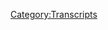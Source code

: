 {{DEFAULTSORT:
    #_TRANSCRIPT_0670:July 28, 2003
}}{{Transcript
    | title         = [[670: July 28, 2003]]
    | caption       = [https://knowledgefight.libsyn.com/670-july-28-2003 Listen to this episode on Libsyn]
    | episodeNumber = [[670: July 28, 2003|670]]
    | length        = 01:19:17
}}

{{MessageBox
    | header     = Warning: Bot Generated Content
    | text       = This transcript was automatically generated by transcription software and likely contains many mistakes and misattributions. Please check the audio for definitive quotes, attribution, and context.
    | image      = N3yvass4myg91.webp
    | imagewidth = 50px
    | id         = warning
}}

{{TranscriptBlock
    | name      = Unknown Speaker
    | timestamp = 00:00:00.000
    | text      = N-N-N-N-N-N-N-Knowledge Fight
}}

{{TranscriptBlock
    | name      = Unknown Speaker
    | timestamp = 00:00:12.960
    | text      = Dan and Jordan, I am sweating.
}}

{{TranscriptBlock
    | name      = Unknown Speaker
    | timestamp = 00:00:19.600
    | text      = Knowledgefight.com, it's time to pray.
}}

{{TranscriptBlock
    | name      = Unknown Speaker
    | timestamp = 00:00:21.399
    | text      = I have great respect for Knowledgefight.
}}

{{TranscriptBlock
    | name      = Unknown Speaker
    | timestamp = 00:00:23.920
    | text      = Knowledgefight.
}}

{{TranscriptBlock
    | name      = Unknown Speaker
    | timestamp = 00:00:24.920
    | text      = I'm sick of them posing as if they're the good guys, saying we are the bad guys.
}}

{{TranscriptBlock
    | name      = Unknown Speaker
    | timestamp = 00:00:29.359
    | text      = Knowledgefight Dan and Jordan.
}}

{{TranscriptBlock
    | name      = Unknown Speaker
    | timestamp = 00:00:31.859
    | text      = Knowledgefight.
}}

{{TranscriptBlock
    | name      = Unknown Speaker
    | timestamp = 00:00:32.859
    | text      = Riddle her, riddle her, riddle her Need money, need moneyMusic
}}

{{TranscriptBlock
    | name      = Unknown Speaker
    | timestamp = 00:00:36.219
    | text      = Andy and Kansas.
}}

{{TranscriptBlock
    | name      = Unknown Speaker
    | timestamp = 00:00:37.200
    | text      = Stop it.
}}

{{TranscriptBlock
    | name      = Unknown Speaker
    | timestamp = 00:00:38.219
    | text      = Andy and Kansas.
}}

{{TranscriptBlock
    | name      = Unknown Speaker
    | timestamp = 00:00:39.479
    | text      = It is time to pray.
}}

{{TranscriptBlock
    | name      = Unknown Speaker
    | timestamp = 00:00:42.399
    | text      = UsesEncapsVoicec
}}

{{TranscriptBlock
    | name      = Unknown Speaker
    | timestamp = 00:00:50.520
    | text      = I'm a huge fan. I love your work.
}}

{{TranscriptBlock
    | name      = Unknown Speaker
    | timestamp = 00:00:52.520
    | text      = Knowledge Fight.
}}

{{TranscriptBlock
    | name      = Unknown Speaker
    | timestamp = 00:00:54.520
    | text      = Knowledge Fight dot com.
}}

{{TranscriptBlock
    | name      = Unknown Speaker
    | timestamp = 00:00:56.520
    | text      = I love you.
}}

{{TranscriptBlock
    | name      = Unknown Speaker
    | timestamp = 00:00:58.520
    | text      = Hey everybody, welcome back to Knowledge Fight.
}}

{{TranscriptBlock
    | name      = Unknown Speaker
    | timestamp = 00:01:00.520
    | text      = I'm Dan. I'm Jordan. We're a couple dudes.
}}

{{TranscriptBlock
    | name      = Unknown Speaker
    | timestamp = 00:01:02.520
    | text      = I'd like to sit around and worship at the altar of Selene
}}

{{TranscriptBlock
    | name      = Unknown Speaker
    | timestamp = 00:01:04.519
    | text      = and talk a little bit about Alex Jones.
}}

{{TranscriptBlock
    | name      = Unknown Speaker
    | timestamp = 00:01:06.519
    | text      = Oh indeed we are. Dan. Jordan. Dan!
}}

{{TranscriptBlock
    | name      = Unknown Speaker
    | timestamp = 00:01:08.519
    | text      = Jordan. Quick question for ya. Uh huh. What's your bright spot today?
}}

{{TranscriptBlock
    | name      = Unknown Speaker
    | timestamp = 00:01:10.519
    | text      = Well I don't know how to put it other than
}}

{{TranscriptBlock
    | name      = Unknown Speaker
    | timestamp = 00:01:12.519
    | text      = show Dreamy Creamy.
}}

{{TranscriptBlock
    | name      = Unknown Speaker
    | timestamp = 00:01:14.519
    | text      = The Dreamy Creamy
}}

{{TranscriptBlock
    | name      = Unknown Speaker
    | timestamp = 00:01:16.519
    | text      = era has begun on this
}}

{{TranscriptBlock
    | name      = Unknown Speaker
    | timestamp = 00:01:18.519
    | text      = show. You shouldn't have
}}

{{TranscriptBlock
    | name      = Unknown Speaker
    | timestamp = 00:01:20.519
    | text      = shown me your weakness.
}}

{{TranscriptBlock
    | name      = Unknown Speaker
    | timestamp = 00:01:22.519
    | text      = You showed weakness.
}}

{{TranscriptBlock
    | name      = Unknown Speaker
    | timestamp = 00:01:24.519
    | text      = Here's the problem. I saw you
}}

{{TranscriptBlock
    | name      = Unknown Speaker
    | timestamp = 00:01:26.519
    | text      = grab that file
}}

{{TranscriptBlock
    | name      = Unknown Speaker
    | timestamp = 00:01:28.519
    | text      = directly and put it back in and I was like
}}

{{TranscriptBlock
    | name      = Unknown Speaker
    | timestamp = 00:01:30.519
    | text      = I know what that is. I know what that is.
}}

{{TranscriptBlock
    | name      = Unknown Speaker
    | timestamp = 00:01:32.519
    | text      = And then immediately when I saw that
}}

{{TranscriptBlock
    | name      = Unknown Speaker
    | timestamp = 00:01:34.519
    | text      = I knew what your bright spot was gonna be and
}}

{{TranscriptBlock
    | name      = Unknown Speaker
    | timestamp = 00:01:36.519
    | text      = I'm furious with myself because this is
}}

{{TranscriptBlock
    | name      = Unknown Speaker
    | timestamp = 00:01:38.519
    | text      = gonna happen forever now. Well it's gonna
}}

{{TranscriptBlock
    | name      = Unknown Speaker
    | timestamp = 00:01:40.519
    | text      = in some way or another it probably
}}

{{TranscriptBlock
    | name      = Unknown Speaker
    | timestamp = 00:01:42.519
    | text      = is. I mean it's not always gonna be a bright spot
}}

{{TranscriptBlock
    | name      = Unknown Speaker
    | timestamp = 00:01:44.519
    | text      = but you
}}

{{TranscriptBlock
    | name      = Unknown Speaker
    | timestamp = 00:01:46.519
    | text      = don't reveal these kinds
}}

{{TranscriptBlock
    | name      = Unknown Speaker
    | timestamp = 00:01:48.519
    | text      = of soft spots. Especially not
}}

{{TranscriptBlock
    | name      = Unknown Speaker
    | timestamp = 00:01:50.519
    | text      = whenever they can be applied to a year
}}

{{TranscriptBlock
    | name      = Unknown Speaker
    | timestamp = 00:01:52.519
    | text      = of something. Well it's not gonna be a year. We only
}}

{{TranscriptBlock
    | name      = Unknown Speaker
    | timestamp = 00:01:54.519
    | text      = do years of food items apparently.
}}

{{TranscriptBlock
    | name      = Unknown Speaker
    | timestamp = 00:01:56.519
    | text      = Right. But it's an era.
}}

{{TranscriptBlock
    | name      = Unknown Speaker
    | timestamp = 00:01:58.519
    | text      = Now
}}

{{TranscriptBlock
    | name      = Unknown Speaker
    | timestamp = 00:02:00.519
    | text      = this era may just last these two episodes.
}}

{{TranscriptBlock
    | name      = Unknown Speaker
    | timestamp = 00:02:02.519
    | text      = We'll see. But yeah
}}

{{TranscriptBlock
    | name      = Unknown Speaker
    | timestamp = 00:02:04.519
    | text      = it could be forever. Well I mean
}}

{{TranscriptBlock
    | name      = Unknown Speaker
    | timestamp = 00:02:06.519
    | text      = I have a hard time thinking that
}}

{{TranscriptBlock
    | name      = Unknown Speaker
    | timestamp = 00:02:08.520
    | text      = you can't find a way to use Dreamy Creamy
}}

{{TranscriptBlock
    | name      = Unknown Speaker
    | timestamp = 00:02:10.520
    | text      = right before your mustard updates.
}}

{{TranscriptBlock
    | name      = Unknown Speaker
    | timestamp = 00:02:12.520
    | text      = Not all mustards
}}

{{TranscriptBlock
    | name      = Unknown Speaker
    | timestamp = 00:02:14.520
    | text      = are creamy my friend. See that's why
}}

{{TranscriptBlock
    | name      = Unknown Speaker
    | timestamp = 00:02:16.520
    | text      = it's not an all the time thing. True. True.
}}

{{TranscriptBlock
    | name      = Unknown Speaker
    | timestamp = 00:02:18.520
    | text      = Maybe some of these. Maybe some of the dreamier
}}

{{TranscriptBlock
    | name      = Unknown Speaker
    | timestamp = 00:02:20.520
    | text      = or creamier ones. I don't know if I
}}

{{TranscriptBlock
    | name      = Unknown Speaker
    | timestamp = 00:02:22.520
    | text      = like a creamy mustard that much.
}}

{{TranscriptBlock
    | name      = Unknown Speaker
    | timestamp = 00:02:24.520
    | text      = I'm thinking about it
}}

{{TranscriptBlock
    | name      = Unknown Speaker
    | timestamp = 00:02:26.520
    | text      = and I don't know if I would apply
}}

{{TranscriptBlock
    | name      = Unknown Speaker
    | timestamp = 00:02:28.520
    | text      = creamy to most mustards. Interesting.
}}

{{TranscriptBlock
    | name      = Unknown Speaker
    | timestamp = 00:02:30.520
    | text      = It's more of a mayonnaise thing.
}}

{{TranscriptBlock
    | name      = Unknown Speaker
    | timestamp = 00:02:32.520
    | text      = Is it mayonnaise creamy? I think so.
}}

{{TranscriptBlock
    | name      = Unknown Speaker
    | timestamp = 00:02:34.520
    | text      = Yeah. Wait. Wait.
}}

{{TranscriptBlock
    | name      = Unknown Speaker
    | timestamp = 00:02:36.520
    | text      = So. Oh. Mustards
}}

{{TranscriptBlock
    | name      = Unknown Speaker
    | timestamp = 00:02:38.520
    | text      = are different from mayonnaise.
}}

{{TranscriptBlock
    | name      = Unknown Speaker
    | timestamp = 00:02:40.520
    | text      = Whoa. Is this news? No no no.
}}

{{TranscriptBlock
    | name      = Unknown Speaker
    | timestamp = 00:02:42.520
    | text      = It's okay. I got it reversed around
}}

{{TranscriptBlock
    | name      = Unknown Speaker
    | timestamp = 00:02:44.520
    | text      = grammatically. It's not you.
}}

{{TranscriptBlock
    | name      = Unknown Speaker
    | timestamp = 00:02:46.520
    | text      = Okay. Oh. That was scary.
}}

{{TranscriptBlock
    | name      = Unknown Speaker
    | timestamp = 00:02:48.520
    | text      = I thought we were going to have to start with basics.
}}

{{TranscriptBlock
    | name      = Unknown Speaker
    | timestamp = 00:02:50.520
    | text      = I think we're going to have to start over again.
}}

{{TranscriptBlock
    | name      = Unknown Speaker
    | timestamp = 00:02:52.520
    | text      = So. Cream Cream. Dream Cream.
}}

{{TranscriptBlock
    | name      = Unknown Speaker
    | timestamp = 00:02:54.520
    | text      = What's your bright spot?
}}

{{TranscriptBlock
    | name      = Unknown Speaker
    | timestamp = 00:02:56.520
    | text      = My bright spot Dan is
}}

{{TranscriptBlock
    | name      = Unknown Speaker
    | timestamp = 00:02:58.520
    | text      = my
}}

{{TranscriptBlock
    | name      = Unknown Speaker
    | timestamp = 00:03:00.520
    | text      = partner's mom. Her birthday
}}

{{TranscriptBlock
    | name      = Unknown Speaker
    | timestamp = 00:03:02.520
    | text      = was yesterday so.
}}

{{TranscriptBlock
    | name      = Unknown Speaker
    | timestamp = 00:03:04.520
    | text      = Is this the scotch mom? Yes.
}}

{{TranscriptBlock
    | name      = Unknown Speaker
    | timestamp = 00:03:06.520
    | text      = Okay. Yes.
}}

{{TranscriptBlock
    | name      = Unknown Speaker
    | timestamp = 00:03:08.520
    | text      = She's the scotch
}}

{{TranscriptBlock
    | name      = Unknown Speaker
    | timestamp = 00:03:10.520
    | text      = mom so we celebrate.
}}

{{TranscriptBlock
    | name      = Unknown Speaker
    | timestamp = 00:03:12.520
    | text      = I'm a scotch mom.
}}

{{TranscriptBlock
    | name      = Unknown Speaker
    | timestamp = 00:03:16.520
    | text      = Can you do that in a Scottish accent?
}}

{{TranscriptBlock
    | name      = Unknown Speaker
    | timestamp = 00:03:18.520
    | text      = You don't
}}

{{TranscriptBlock
    | name      = Unknown Speaker
    | timestamp = 00:03:20.520
    | text      = scat in an accent.
}}

{{TranscriptBlock
    | name      = Unknown Speaker
    | timestamp = 00:03:22.520
    | text      = Scottish people scat in an accent.
}}

{{TranscriptBlock
    | name      = Unknown Speaker
    | timestamp = 00:03:24.520
    | text      = They scat. They scot in an
}}

{{TranscriptBlock
    | name      = Unknown Speaker
    | timestamp = 00:03:26.520
    | text      = accent. Okay. I'm sorry.
}}

{{TranscriptBlock
    | name      = Unknown Speaker
    | timestamp = 00:03:28.520
    | text      = If you railed. Yeah. No.
}}

{{TranscriptBlock
    | name      = Unknown Speaker
    | timestamp = 00:03:30.520
    | text      = We had a lovely dinner.
}}

{{TranscriptBlock
    | name      = Unknown Speaker
    | timestamp = 00:03:32.520
    | text      = It was like a wine
}}

{{TranscriptBlock
    | name      = Unknown Speaker
    | timestamp = 00:03:34.520
    | text      = and food pairing thing.
}}

{{TranscriptBlock
    | name      = Unknown Speaker
    | timestamp = 00:03:36.520
    | text      = It was fantastic.
}}

{{TranscriptBlock
    | name      = Unknown Speaker
    | timestamp = 00:03:38.520
    | text      = The food was very good. The wine was incredibly
}}

{{TranscriptBlock
    | name      = Unknown Speaker
    | timestamp = 00:03:40.520
    | text      = strong.
}}

{{TranscriptBlock
    | name      = Unknown Speaker
    | timestamp = 00:03:42.520
    | text      = Incredibly strong. What was it like some vermouth?
}}

{{TranscriptBlock
    | name      = Unknown Speaker
    | timestamp = 00:03:44.520
    | text      = I mean the sommelier.
}}

{{TranscriptBlock
    | name      = Unknown Speaker
    | timestamp = 00:03:46.520
    | text      = Cooking sherry. There was a sommelier.
}}

{{TranscriptBlock
    | name      = Unknown Speaker
    | timestamp = 00:03:48.520
    | text      = Which I guess
}}

{{TranscriptBlock
    | name      = Unknown Speaker
    | timestamp = 00:03:50.520
    | text      = is a job. And he was like
}}

{{TranscriptBlock
    | name      = Unknown Speaker
    | timestamp = 00:03:52.520
    | text      = this. Slow down on this glass.
}}

{{TranscriptBlock
    | name      = Unknown Speaker
    | timestamp = 00:03:54.520
    | text      = It's like 18 to 20 percent.
}}

{{TranscriptBlock
    | name      = Unknown Speaker
    | timestamp = 00:03:56.520
    | text      = Okay. Yeah. That's within the realm of
}}

{{TranscriptBlock
    | name      = Unknown Speaker
    | timestamp = 00:03:58.520
    | text      = reasonable. That is stiff. That's a stiff glass
}}

{{TranscriptBlock
    | name      = Unknown Speaker
    | timestamp = 00:04:00.520
    | text      = of wine. I was worrying like
}}

{{TranscriptBlock
    | name      = Unknown Speaker
    | timestamp = 00:04:02.520
    | text      = what do you mean like 35? No.
}}

{{TranscriptBlock
    | name      = Unknown Speaker
    | timestamp = 00:04:04.520
    | text      = No but the last one was. What is that like a port?
}}

{{TranscriptBlock
    | name      = Unknown Speaker
    | timestamp = 00:04:06.520
    | text      = Is that the stiffer wine?
}}

{{TranscriptBlock
    | name      = Unknown Speaker
    | timestamp = 00:04:08.520
    | text      = A port is.
}}

{{TranscriptBlock
    | name      = Unknown Speaker
    | timestamp = 00:04:10.520
    | text      = It's a type of wine. It is a type of wine. Yeah.
}}

{{TranscriptBlock
    | name      = Unknown Speaker
    | timestamp = 00:04:12.520
    | text      = I'm revealing myself not to be a sommelier.
}}

{{TranscriptBlock
    | name      = Unknown Speaker
    | timestamp = 00:04:14.520
    | text      = I think it's just
}}

{{TranscriptBlock
    | name      = Unknown Speaker
    | timestamp = 00:04:16.519
    | text      = grapes. They're all just grapes.
}}

{{TranscriptBlock
    | name      = Unknown Speaker
    | timestamp = 00:04:18.519
    | text      = I think it's just grapes.
}}

{{TranscriptBlock
    | name      = Unknown Speaker
    | timestamp = 00:04:20.519
    | text      = Well I guess there's apple wines though.
}}

{{TranscriptBlock
    | name      = Unknown Speaker
    | timestamp = 00:04:22.519
    | text      = Like Boon's Farm. No.
}}

{{TranscriptBlock
    | name      = Unknown Speaker
    | timestamp = 00:04:24.519
    | text      = It was very good. The wine was very good.
}}

{{TranscriptBlock
    | name      = Unknown Speaker
    | timestamp = 00:04:26.519
    | text      = Everything was very good. Man I want an 18 percent
}}

{{TranscriptBlock
    | name      = Unknown Speaker
    | timestamp = 00:04:28.519
    | text      = Boon's Farm. It was
}}

{{TranscriptBlock
    | name      = Unknown Speaker
    | timestamp = 00:04:30.519
    | text      = difficult not to be for
}}

{{TranscriptBlock
    | name      = Unknown Speaker
    | timestamp = 00:04:32.519
    | text      = adult people walking out of that place
}}

{{TranscriptBlock
    | name      = Unknown Speaker
    | timestamp = 00:04:34.519
    | text      = drunk though.
}}

{{TranscriptBlock
    | name      = Unknown Speaker
    | timestamp = 00:04:36.519
    | text      = Purely unintentionally.
}}

{{TranscriptBlock
    | name      = Unknown Speaker
    | timestamp = 00:04:38.519
    | text      = I went in there just thinking we're going to have a good time.
}}

{{TranscriptBlock
    | name      = Unknown Speaker
    | timestamp = 00:04:40.519
    | text      = And they're like this wine is going to
}}

{{TranscriptBlock
    | name      = Unknown Speaker
    | timestamp = 00:04:42.519
    | text      = fuck you up. Yeah. I went to a
}}

{{TranscriptBlock
    | name      = Unknown Speaker
    | timestamp = 00:04:44.519
    | text      = wine tasting in
}}

{{TranscriptBlock
    | name      = Unknown Speaker
    | timestamp = 00:04:46.519
    | text      = like Sonoma Valley with my parents
}}

{{TranscriptBlock
    | name      = Unknown Speaker
    | timestamp = 00:04:48.519
    | text      = one time when we were on vacation
}}

{{TranscriptBlock
    | name      = Unknown Speaker
    | timestamp = 00:04:50.519
    | text      = in California. And yeah
}}

{{TranscriptBlock
    | name      = Unknown Speaker
    | timestamp = 00:04:52.519
    | text      = I didn't get the memo that you're not
}}

{{TranscriptBlock
    | name      = Unknown Speaker
    | timestamp = 00:04:54.519
    | text      = supposed to drink all the wine.
}}

{{TranscriptBlock
    | name      = Unknown Speaker
    | timestamp = 00:04:56.519
    | text      = You're supposed to like swish around.
}}

{{TranscriptBlock
    | name      = Unknown Speaker
    | timestamp = 00:04:58.519
    | text      = Yeah yeah yeah. A little ways
}}

{{TranscriptBlock
    | name      = Unknown Speaker
    | timestamp = 00:05:00.519
    | text      = through I was like I made a mistake.
}}

{{TranscriptBlock
    | name      = Unknown Speaker
    | timestamp = 00:05:02.519
    | text      = I'm pretty drunk.
}}

{{TranscriptBlock
    | name      = Unknown Speaker
    | timestamp = 00:05:04.519
    | text      = I did not get the read.
}}

{{TranscriptBlock
    | name      = Unknown Speaker
    | timestamp = 00:05:06.519
    | text      = But I had a great time.
}}

{{TranscriptBlock
    | name      = Unknown Speaker
    | timestamp = 00:05:08.519
    | text      = I'm sure you did too. Absolutely.
}}

{{TranscriptBlock
    | name      = Unknown Speaker
    | timestamp = 00:05:10.519
    | text      = So Jordan today we have an episode to go over.
}}

{{TranscriptBlock
    | name      = Unknown Speaker
    | timestamp = 00:05:12.519
    | text      = We're recording this in advance because you are on
}}

{{TranscriptBlock
    | name      = Unknown Speaker
    | timestamp = 00:05:14.519
    | text      = your honeymoon vacation. I am in Canada
}}

{{TranscriptBlock
    | name      = Unknown Speaker
    | timestamp = 00:05:16.519
    | text      = right now. What? Yep.
}}

{{TranscriptBlock
    | name      = Unknown Speaker
    | timestamp = 00:05:18.519
    | text      = Across the border. Oh my god.
}}

{{TranscriptBlock
    | name      = Unknown Speaker
    | timestamp = 00:05:20.519
    | text      = Nobody stop me. Dude I think that Canada
}}

{{TranscriptBlock
    | name      = Unknown Speaker
    | timestamp = 00:05:22.519
    | text      = is going to come up on this episode. No
}}

{{TranscriptBlock
    | name      = Unknown Speaker
    | timestamp = 00:05:24.519
    | text      = shit. You're a witch. I'm a witch!
}}

{{TranscriptBlock
    | name      = Unknown Speaker
    | timestamp = 00:05:26.519
    | text      = Yeah we're talking about July
}}

{{TranscriptBlock
    | name      = Unknown Speaker
    | timestamp = 00:05:28.519
    | text      = 28th 2003.
}}

{{TranscriptBlock
    | name      = Unknown Speaker
    | timestamp = 00:05:30.519
    | text      = Going back for this Monday
}}

{{TranscriptBlock
    | name      = Unknown Speaker
    | timestamp = 00:05:32.519
    | text      = episode in 2003.
}}

{{TranscriptBlock
    | name      = Unknown Speaker
    | timestamp = 00:05:34.519
    | text      = There's some stupidity. Sure.
}}

{{TranscriptBlock
    | name      = Unknown Speaker
    | timestamp = 00:05:36.519
    | text      = There's some really really really funny
}}

{{TranscriptBlock
    | name      = Unknown Speaker
    | timestamp = 00:05:38.519
    | text      = stuff though. I believe that. One of
}}

{{TranscriptBlock
    | name      = Unknown Speaker
    | timestamp = 00:05:40.519
    | text      = Alex's most misfired
}}

{{TranscriptBlock
    | name      = Unknown Speaker
    | timestamp = 00:05:42.519
    | text      = interviews I think I've ever
}}

{{TranscriptBlock
    | name      = Unknown Speaker
    | timestamp = 00:05:44.519
    | text      = heard on his show. Ok.
}}

{{TranscriptBlock
    | name      = Unknown Speaker
    | timestamp = 00:05:46.519
    | text      = So awesome. Let's hear it. I'm excited to
}}

{{TranscriptBlock
    | name      = Unknown Speaker
    | timestamp = 00:05:48.519
    | text      = play it for you but first
}}

{{TranscriptBlock
    | name      = Unknown Speaker
    | timestamp = 00:05:50.519
    | text      = we must say hello to some new wonks. Oh that's a great
}}

{{TranscriptBlock
    | name      = Unknown Speaker
    | timestamp = 00:05:52.519
    | text      = idea. So first Mark Bankston's fan girl
}}

{{TranscriptBlock
    | name      = Unknown Speaker
    | timestamp = 00:05:54.519
    | text      = thank you so much you are now a policy wonk.
}}

{{TranscriptBlock
    | name      = Unknown Speaker
    | timestamp = 00:05:56.519
    | text      = I'm a policy wonk. Thank you very much.
}}

{{TranscriptBlock
    | name      = Unknown Speaker
    | timestamp = 00:05:58.519
    | text      = Next. So Teddy can have a main character
}}

{{TranscriptBlock
    | name      = Unknown Speaker
    | timestamp = 00:06:00.519
    | text      = moment. Thank you so much you are now a policy wonk.
}}

{{TranscriptBlock
    | name      = Unknown Speaker
    | timestamp = 00:06:02.519
    | text      = I'm a policy wonk. Thank you very much.
}}

{{TranscriptBlock
    | name      = Unknown Speaker
    | timestamp = 00:06:04.519
    | text      = Next. Come on baby.
}}

{{TranscriptBlock
    | name      = Unknown Speaker
    | timestamp = 00:06:06.519
    | text      = Let's do the sub twist. You are now
}}

{{TranscriptBlock
    | name      = Unknown Speaker
    | timestamp = 00:06:08.519
    | text      = a policy wonk. I'm a policy wonk.
}}

{{TranscriptBlock
    | name      = Unknown Speaker
    | timestamp = 00:06:10.519
    | text      = Thank you very much. Thank you. Next. Monica
}}

{{TranscriptBlock
    | name      = Unknown Speaker
    | timestamp = 00:06:12.519
    | text      = from Australia. Thank you so much. You are now a policy
}}

{{TranscriptBlock
    | name      = Unknown Speaker
    | timestamp = 00:06:14.519
    | text      = wonk. I'm a policy wonk. Thank you
}}

{{TranscriptBlock
    | name      = Unknown Speaker
    | timestamp = 00:06:16.519
    | text      = Monica. Thank you. Next. My heart broke
}}

{{TranscriptBlock
    | name      = Unknown Speaker
    | timestamp = 00:06:18.519
    | text      = when This American Life didn't play the In
}}

{{TranscriptBlock
    | name      = Unknown Speaker
    | timestamp = 00:06:20.519
    | text      = Flame song episode 666 from their
}}

{{TranscriptBlock
    | name      = Unknown Speaker
    | timestamp = 00:06:22.519
    | text      = classic 1997 album
}}

{{TranscriptBlock
    | name      = Unknown Speaker
    | timestamp = 00:06:24.519
    | text      = Horacle for their 666
}}

{{TranscriptBlock
    | name      = Unknown Speaker
    | timestamp = 00:06:26.519
    | text      = episode and if you guys don't do it I swear
}}

{{TranscriptBlock
    | name      = Unknown Speaker
    | timestamp = 00:06:28.519
    | text      = I will donate to Vulgarity for charity
}}

{{TranscriptBlock
    | name      = Unknown Speaker
    | timestamp = 00:06:30.519
    | text      = so Tom can make Jordan cry.
}}

{{TranscriptBlock
    | name      = Unknown Speaker
    | timestamp = 00:06:32.519
    | text      = Thank you so much you are now a policy wonk.
}}

{{TranscriptBlock
    | name      = Unknown Speaker
    | timestamp = 00:06:34.519
    | text      = I'm a policy wonk. Thank you very much to
}}

{{TranscriptBlock
    | name      = Unknown Speaker
    | timestamp = 00:06:36.519
    | text      = 30% of that at least.
}}

{{TranscriptBlock
    | name      = Unknown Speaker
    | timestamp = 00:06:38.519
    | text      = Got this a little bit late.
}}

{{TranscriptBlock
    | name      = Unknown Speaker
    | timestamp = 00:06:42.519
    | text      = We are now past the
}}

{{TranscriptBlock
    | name      = Unknown Speaker
    | timestamp = 00:06:44.519
    | text      = 666th episode and I'm sorry
}}

{{TranscriptBlock
    | name      = Unknown Speaker
    | timestamp = 00:06:46.519
    | text      = that we fell into the same trap as
}}

{{TranscriptBlock
    | name      = Unknown Speaker
    | timestamp = 00:06:48.519
    | text      = This American Life. Well what are you going to do?
}}

{{TranscriptBlock
    | name      = Unknown Speaker
    | timestamp = 00:06:50.519
    | text      = I'm going to say hello and thank you to a technocrat
}}

{{TranscriptBlock
    | name      = Unknown Speaker
    | timestamp = 00:06:52.519
    | text      = that we got in the mix so thank you so much
}}

{{TranscriptBlock
    | name      = Unknown Speaker
    | timestamp = 00:06:54.519
    | text      = Veronica you are now a technocrat.
}}

{{TranscriptBlock
    | name      = Unknown Speaker
    | timestamp = 00:06:56.519
    | text      = I'm a policy wonk. I have
}}

{{TranscriptBlock
    | name      = Unknown Speaker
    | timestamp = 00:06:58.519
    | text      = risen above my
}}

{{TranscriptBlock
    | name      = Unknown Speaker
    | timestamp = 00:07:00.519
    | text      = enemies. I might quit tomorrow actually.
}}

{{TranscriptBlock
    | name      = Unknown Speaker
    | timestamp = 00:07:02.519
    | text      = I'm just going to take a little break you know.
}}

{{TranscriptBlock
    | name      = Unknown Speaker
    | timestamp = 00:07:04.519
    | text      = A little
}}

{{TranscriptBlock
    | name      = Unknown Speaker
    | timestamp = 00:07:06.519
    | text      = breaky for me
}}

{{TranscriptBlock
    | name      = Unknown Speaker
    | timestamp = 00:07:08.519
    | text      = and then we're going to
}}

{{TranscriptBlock
    | name      = Unknown Speaker
    | timestamp = 00:07:10.519
    | text      = come back and
}}

{{TranscriptBlock
    | name      = Unknown Speaker
    | timestamp = 00:07:12.519
    | text      = I'm going to start the show over.
}}

{{TranscriptBlock
    | name      = Unknown Speaker
    | timestamp = 00:07:14.519
    | text      = But I'm the devil. I've got to be taken over here.
}}

{{TranscriptBlock
    | name      = Unknown Speaker
    | timestamp = 00:07:16.519
    | text      = I've been all this blah blah blah blah.
}}

{{TranscriptBlock
    | name      = Unknown Speaker
    | timestamp = 00:07:18.519
    | text      = Fuck you. Fuck you.
}}

{{TranscriptBlock
    | name      = Unknown Speaker
    | timestamp = 00:07:20.519
    | text      = I've got plenty of words for you but
}}

{{TranscriptBlock
    | name      = Unknown Speaker
    | timestamp = 00:07:22.519
    | text      = at the end of the day fuck you and your
}}

{{TranscriptBlock
    | name      = Unknown Speaker
    | timestamp = 00:07:24.519
    | text      = new world order and fuck the horse
}}

{{TranscriptBlock
    | name      = Unknown Speaker
    | timestamp = 00:07:26.519
    | text      = you rode in on and all your shit.
}}

{{TranscriptBlock
    | name      = Unknown Speaker
    | timestamp = 00:07:28.519
    | text      = Maybe today should be my last broadcast.
}}

{{TranscriptBlock
    | name      = Unknown Speaker
    | timestamp = 00:07:30.519
    | text      = Maybe I'll just be gone a month
}}

{{TranscriptBlock
    | name      = Unknown Speaker
    | timestamp = 00:07:32.519
    | text      = maybe five years.
}}

{{TranscriptBlock
    | name      = Unknown Speaker
    | timestamp = 00:07:34.519
    | text      = Maybe I'll walk out of here tomorrow
}}

{{TranscriptBlock
    | name      = Unknown Speaker
    | timestamp = 00:07:36.519
    | text      = and you never see me again.
}}

{{TranscriptBlock
    | name      = Unknown Speaker
    | timestamp = 00:07:38.519
    | text      = That's really what I want to do.
}}

{{TranscriptBlock
    | name      = Unknown Speaker
    | timestamp = 00:07:40.519
    | text      = I never want to come back here again.
}}

{{TranscriptBlock
    | name      = Unknown Speaker
    | timestamp = 00:07:42.519
    | text      = I apologize to the crew
}}

{{TranscriptBlock
    | name      = Unknown Speaker
    | timestamp = 00:07:44.519
    | text      = and the listeners yesterday that I
}}

{{TranscriptBlock
    | name      = Unknown Speaker
    | timestamp = 00:07:46.519
    | text      = was legitimately having breakdowns
}}

{{TranscriptBlock
    | name      = Unknown Speaker
    | timestamp = 00:07:48.519
    | text      = on air. I'll be better
}}

{{TranscriptBlock
    | name      = Unknown Speaker
    | timestamp = 00:07:50.519
    | text      = tomorrow. He's a little better in the past.
}}

{{TranscriptBlock
    | name      = Unknown Speaker
    | timestamp = 00:07:52.519
    | text      = More palatable. In the past yeah.
}}

{{TranscriptBlock
    | name      = Unknown Speaker
    | timestamp = 00:07:54.519
    | text      = It is kind of shocking
}}

{{TranscriptBlock
    | name      = Unknown Speaker
    | timestamp = 00:07:56.519
    | text      = to be preparing a past
}}

{{TranscriptBlock
    | name      = Unknown Speaker
    | timestamp = 00:07:58.519
    | text      = and present episode at the same time as
}}

{{TranscriptBlock
    | name      = Unknown Speaker
    | timestamp = 00:08:00.519
    | text      = I did with this in our episode from Monday.
}}

{{TranscriptBlock
    | name      = Unknown Speaker
    | timestamp = 00:08:02.519
    | text      = Just because it's like these are
}}

{{TranscriptBlock
    | name      = Unknown Speaker
    | timestamp = 00:08:04.519
    | text      = glaringly different
}}

{{TranscriptBlock
    | name      = Unknown Speaker
    | timestamp = 00:08:06.519
    | text      = mentalities. Totally. It's nuts.
}}

{{TranscriptBlock
    | name      = Unknown Speaker
    | timestamp = 00:08:08.519
    | text      = The two of them are
}}

{{TranscriptBlock
    | name      = Unknown Speaker
    | timestamp = 00:08:10.519
    | text      = obviously the same person and obviously
}}

{{TranscriptBlock
    | name      = Unknown Speaker
    | timestamp = 00:08:12.519
    | text      = he sucks and is a bigot in the past too.
}}

{{TranscriptBlock
    | name      = Unknown Speaker
    | timestamp = 00:08:14.519
    | text      = Right. But just the level
}}

{{TranscriptBlock
    | name      = Unknown Speaker
    | timestamp = 00:08:16.519
    | text      = to which he has fallen
}}

{{TranscriptBlock
    | name      = Unknown Speaker
    | timestamp = 00:08:18.519
    | text      = apart is staggering.
}}

{{TranscriptBlock
    | name      = Unknown Speaker
    | timestamp = 00:08:20.519
    | text      = Yeah. And I wouldn't
}}

{{TranscriptBlock
    | name      = Unknown Speaker
    | timestamp = 00:08:22.519
    | text      = laugh if he wasn't such a complete
}}

{{TranscriptBlock
    | name      = Unknown Speaker
    | timestamp = 00:08:24.519
    | text      = dick. Anyway
}}

{{TranscriptBlock
    | name      = Unknown Speaker
    | timestamp = 00:08:26.519
    | text      = in July of 2003
}}

{{TranscriptBlock
    | name      = Unknown Speaker
    | timestamp = 00:08:28.519
    | text      = there's something interesting that's going on
}}

{{TranscriptBlock
    | name      = Unknown Speaker
    | timestamp = 00:08:30.519
    | text      = and that is public conversation
}}

{{TranscriptBlock
    | name      = Unknown Speaker
    | timestamp = 00:08:32.519
    | text      = is starting to happen around the release of
}}

{{TranscriptBlock
    | name      = Unknown Speaker
    | timestamp = 00:08:34.519
    | text      = the 9-11 report. Right.
}}

{{TranscriptBlock
    | name      = Unknown Speaker
    | timestamp = 00:08:36.519
    | text      = And Alex has some
}}

{{TranscriptBlock
    | name      = Unknown Speaker
    | timestamp = 00:08:38.519
    | text      = thoughts about this and the fact that
}}

{{TranscriptBlock
    | name      = Unknown Speaker
    | timestamp = 00:08:40.519
    | text      = there are 28 pages missing.
}}

{{TranscriptBlock
    | name      = Unknown Speaker
    | timestamp = 00:08:42.519
    | text      = Oh the 28 pages missing? The 28
}}

{{TranscriptBlock
    | name      = Unknown Speaker
    | timestamp = 00:08:44.519
    | text      = redacted pages. Oh those 28 pages
}}

{{TranscriptBlock
    | name      = Unknown Speaker
    | timestamp = 00:08:46.519
    | text      = that definitely didn't have anything to do with Saudi Arabia.
}}

{{TranscriptBlock
    | name      = Unknown Speaker
    | timestamp = 00:08:48.519
    | text      = Well Alex has probably
}}

{{TranscriptBlock
    | name      = Unknown Speaker
    | timestamp = 00:08:50.519
    | text      = one of the most surprising perspectives
}}

{{TranscriptBlock
    | name      = Unknown Speaker
    | timestamp = 00:08:52.519
    | text      = on this I could have imagined.
}}

{{TranscriptBlock
    | name      = Unknown Speaker
    | timestamp = 00:08:54.519
    | text      = You talk about fire
}}

{{TranscriptBlock
    | name      = Unknown Speaker
    | timestamp = 00:08:56.519
    | text      = storms going on
}}

{{TranscriptBlock
    | name      = Unknown Speaker
    | timestamp = 00:08:58.519
    | text      = all over the place but
}}

{{TranscriptBlock
    | name      = Unknown Speaker
    | timestamp = 00:09:00.519
    | text      = much of it is nothing but a red
}}

{{TranscriptBlock
    | name      = Unknown Speaker
    | timestamp = 00:09:02.519
    | text      = herring diversion
}}

{{TranscriptBlock
    | name      = Unknown Speaker
    | timestamp = 00:09:04.519
    | text      = operation by the globalists.
}}

{{TranscriptBlock
    | name      = Unknown Speaker
    | timestamp = 00:09:06.519
    | text      = We had the senators
}}

{{TranscriptBlock
    | name      = Unknown Speaker
    | timestamp = 00:09:08.519
    | text      = up on the
}}

{{TranscriptBlock
    | name      = Unknown Speaker
    | timestamp = 00:09:10.519
    | text      = Sunday news shows yesterday
}}

{{TranscriptBlock
    | name      = Unknown Speaker
    | timestamp = 00:09:12.519
    | text      = talking about how
}}

{{TranscriptBlock
    | name      = Unknown Speaker
    | timestamp = 00:09:16.519
    | text      = the government whitewash
}}

{{TranscriptBlock
    | name      = Unknown Speaker
    | timestamp = 00:09:18.519
    | text      = commission excised
}}

{{TranscriptBlock
    | name      = Unknown Speaker
    | timestamp = 00:09:20.519
    | text      = out 20 plus pages of
}}

{{TranscriptBlock
    | name      = Unknown Speaker
    | timestamp = 00:09:22.519
    | text      = information about Saudi Arabia
}}

{{TranscriptBlock
    | name      = Unknown Speaker
    | timestamp = 00:09:24.519
    | text      = and how they were
}}

{{TranscriptBlock
    | name      = Unknown Speaker
    | timestamp = 00:09:26.519
    | text      = tied to the terrorists.
}}

{{TranscriptBlock
    | name      = Unknown Speaker
    | timestamp = 00:09:28.519
    | text      = Folks, Saudi Arabia
}}

{{TranscriptBlock
    | name      = Unknown Speaker
    | timestamp = 00:09:30.519
    | text      = didn't run the terrorists. The globalists
}}

{{TranscriptBlock
    | name      = Unknown Speaker
    | timestamp = 00:09:32.519
    | text      = did. MI5, MI6
}}

{{TranscriptBlock
    | name      = Unknown Speaker
    | timestamp = 00:09:34.519
    | text      = CIA
}}

{{TranscriptBlock
    | name      = Unknown Speaker
    | timestamp = 00:09:36.519
    | text      = Mossad from all
}}

{{TranscriptBlock
    | name      = Unknown Speaker
    | timestamp = 00:09:38.519
    | text      = the evidence. So I thought this was
}}

{{TranscriptBlock
    | name      = Unknown Speaker
    | timestamp = 00:09:40.519
    | text      = a pretty shocking position for Alex
}}

{{TranscriptBlock
    | name      = Unknown Speaker
    | timestamp = 00:09:42.519
    | text      = to have about this. Like at this point
}}

{{TranscriptBlock
    | name      = Unknown Speaker
    | timestamp = 00:09:44.519
    | text      = in July 2003 the report of the
}}

{{TranscriptBlock
    | name      = Unknown Speaker
    | timestamp = 00:09:46.519
    | text      = House and Senate joint inquiry into the events of
}}

{{TranscriptBlock
    | name      = Unknown Speaker
    | timestamp = 00:09:48.519
    | text      = 9-11 was being released and a
}}

{{TranscriptBlock
    | name      = Unknown Speaker
    | timestamp = 00:09:50.519
    | text      = lot of people were a bit suspicious that there
}}

{{TranscriptBlock
    | name      = Unknown Speaker
    | timestamp = 00:09:52.519
    | text      = were 28 pages completely redacted.
}}

{{TranscriptBlock
    | name      = Unknown Speaker
    | timestamp = 00:09:54.519
    | text      = Normally for a conspiracy theorist
}}

{{TranscriptBlock
    | name      = Unknown Speaker
    | timestamp = 00:09:56.519
    | text      = this thing, something
}}

{{TranscriptBlock
    | name      = Unknown Speaker
    | timestamp = 00:09:58.519
    | text      = like this would be so exciting
}}

{{TranscriptBlock
    | name      = Unknown Speaker
    | timestamp = 00:10:00.519
    | text      = but weirdly Alex seems to not be interested
}}

{{TranscriptBlock
    | name      = Unknown Speaker
    | timestamp = 00:10:02.519
    | text      = in the redacted pages and seems not
}}

{{TranscriptBlock
    | name      = Unknown Speaker
    | timestamp = 00:10:04.519
    | text      = to care what they might have in them or might
}}

{{TranscriptBlock
    | name      = Unknown Speaker
    | timestamp = 00:10:06.519
    | text      = reveal. Well he's already staked his claim
}}

{{TranscriptBlock
    | name      = Unknown Speaker
    | timestamp = 00:10:08.519
    | text      = on what should have happened
}}

{{TranscriptBlock
    | name      = Unknown Speaker
    | timestamp = 00:10:10.519
    | text      = so what's in those redacted pages is not
}}

{{TranscriptBlock
    | name      = Unknown Speaker
    | timestamp = 00:10:12.519
    | text      = going to help his story. Right and I
}}

{{TranscriptBlock
    | name      = Unknown Speaker
    | timestamp = 00:10:14.519
    | text      = suspect that his
}}

{{TranscriptBlock
    | name      = Unknown Speaker
    | timestamp = 00:10:16.519
    | text      = narrative has to be presented as iron clad
}}

{{TranscriptBlock
    | name      = Unknown Speaker
    | timestamp = 00:10:18.519
    | text      = and that's what's going on. He's not curious
}}

{{TranscriptBlock
    | name      = Unknown Speaker
    | timestamp = 00:10:20.519
    | text      = or interested at all because it's
}}

{{TranscriptBlock
    | name      = Unknown Speaker
    | timestamp = 00:10:22.519
    | text      = already set. There can't be any
}}

{{TranscriptBlock
    | name      = Unknown Speaker
    | timestamp = 00:10:24.519
    | text      = room for doubt because his whole
}}

{{TranscriptBlock
    | name      = Unknown Speaker
    | timestamp = 00:10:26.519
    | text      = narrative is held together with chewing gum and scotch
}}

{{TranscriptBlock
    | name      = Unknown Speaker
    | timestamp = 00:10:28.519
    | text      = tape. It's flimsy as hell.
}}

{{TranscriptBlock
    | name      = Unknown Speaker
    | timestamp = 00:10:30.519
    | text      = Alex has so little evidence of anything
}}

{{TranscriptBlock
    | name      = Unknown Speaker
    | timestamp = 00:10:32.519
    | text      = that he has to insist that he actually has
}}

{{TranscriptBlock
    | name      = Unknown Speaker
    | timestamp = 00:10:34.519
    | text      = all the evidence and the notion of 28
}}

{{TranscriptBlock
    | name      = Unknown Speaker
    | timestamp = 00:10:36.519
    | text      = secret pages could lead to questions
}}

{{TranscriptBlock
    | name      = Unknown Speaker
    | timestamp = 00:10:38.519
    | text      = about how they stack up
}}

{{TranscriptBlock
    | name      = Unknown Speaker
    | timestamp = 00:10:40.519
    | text      = with his supposed evidence.
}}

{{TranscriptBlock
    | name      = Unknown Speaker
    | timestamp = 00:10:42.519
    | text      = In that sense Alex's angle here is really
}}

{{TranscriptBlock
    | name      = Unknown Speaker
    | timestamp = 00:10:44.519
    | text      = smart. He can't be intrigued by the
}}

{{TranscriptBlock
    | name      = Unknown Speaker
    | timestamp = 00:10:46.519
    | text      = 28 pages because he has to already know
}}

{{TranscriptBlock
    | name      = Unknown Speaker
    | timestamp = 00:10:48.519
    | text      = what's in them. Whatever's been redacted
}}

{{TranscriptBlock
    | name      = Unknown Speaker
    | timestamp = 00:10:50.519
    | text      = has to conform to his existing narrative
}}

{{TranscriptBlock
    | name      = Unknown Speaker
    | timestamp = 00:10:52.519
    | text      = and the parts that don't are part
}}

{{TranscriptBlock
    | name      = Unknown Speaker
    | timestamp = 00:10:54.519
    | text      = of an elaborate cover up that are being
}}

{{TranscriptBlock
    | name      = Unknown Speaker
    | timestamp = 00:10:56.519
    | text      = covered up within the already
}}

{{TranscriptBlock
    | name      = Unknown Speaker
    | timestamp = 00:10:58.519
    | text      = cover up 9-11 report.
}}

{{TranscriptBlock
    | name      = Unknown Speaker
    | timestamp = 00:11:00.519
    | text      = That's how covered up this is.
}}

{{TranscriptBlock
    | name      = Unknown Speaker
    | timestamp = 00:11:02.519
    | text      = The admission of guilt
}}

{{TranscriptBlock
    | name      = Unknown Speaker
    | timestamp = 00:11:04.519
    | text      = is part of the cover up of covering
}}

{{TranscriptBlock
    | name      = Unknown Speaker
    | timestamp = 00:11:06.519
    | text      = up that you didn't admit guilt.
}}

{{TranscriptBlock
    | name      = Unknown Speaker
    | timestamp = 00:11:08.519
    | text      = Right. And it was long believed that the
}}

{{TranscriptBlock
    | name      = Unknown Speaker
    | timestamp = 00:11:10.519
    | text      = 28 pages involved details about possible
}}

{{TranscriptBlock
    | name      = Unknown Speaker
    | timestamp = 00:11:12.519
    | text      = Saudi Arabian involvement with the
}}

{{TranscriptBlock
    | name      = Unknown Speaker
    | timestamp = 00:11:14.519
    | text      = hijackers so Alex bringing that
}}

{{TranscriptBlock
    | name      = Unknown Speaker
    | timestamp = 00:11:16.519
    | text      = up isn't super surprising at all
}}

{{TranscriptBlock
    | name      = Unknown Speaker
    | timestamp = 00:11:18.519
    | text      = in this time frame. And giving the
}}

{{TranscriptBlock
    | name      = Unknown Speaker
    | timestamp = 00:11:20.519
    | text      = actual documents wouldn't be declassified
}}

{{TranscriptBlock
    | name      = Unknown Speaker
    | timestamp = 00:11:22.519
    | text      = for like another 13 years
}}

{{TranscriptBlock
    | name      = Unknown Speaker
    | timestamp = 00:11:24.519
    | text      = he's on pretty safe ground to make up whatever
}}

{{TranscriptBlock
    | name      = Unknown Speaker
    | timestamp = 00:11:26.519
    | text      = he wants about this to suit his purposes.
}}

{{TranscriptBlock
    | name      = Unknown Speaker
    | timestamp = 00:11:28.519
    | text      = Oh, everybody did. It was great. I would get into the
}}

{{TranscriptBlock
    | name      = Unknown Speaker
    | timestamp = 00:11:30.519
    | text      = actual contents of those 28 pages but it
}}

{{TranscriptBlock
    | name      = Unknown Speaker
    | timestamp = 00:11:32.519
    | text      = doesn't really seem productive since Alex has no
}}

{{TranscriptBlock
    | name      = Unknown Speaker
    | timestamp = 00:11:34.519
    | text      = idea what's in them and he thinks they're a cover up anyway
}}

{{TranscriptBlock
    | name      = Unknown Speaker
    | timestamp = 00:11:36.519
    | text      = so it's kind of a dead end.
}}

{{TranscriptBlock
    | name      = Unknown Speaker
    | timestamp = 00:11:38.519
    | text      = Eventually Ron Paul starts to make them a big
}}

{{TranscriptBlock
    | name      = Unknown Speaker
    | timestamp = 00:11:40.519
    | text      = deal like to declassify those pages
}}

{{TranscriptBlock
    | name      = Unknown Speaker
    | timestamp = 00:11:42.519
    | text      = so I would imagine that around that time
}}

{{TranscriptBlock
    | name      = Unknown Speaker
    | timestamp = 00:11:44.519
    | text      = Alex's tune will change but for now
}}

{{TranscriptBlock
    | name      = Unknown Speaker
    | timestamp = 00:11:46.519
    | text      = this is where we are. He's just like, ah, who gives a
}}

{{TranscriptBlock
    | name      = Unknown Speaker
    | timestamp = 00:11:48.519
    | text      = shit? Oh, you're not going to explain to us
}}

{{TranscriptBlock
    | name      = Unknown Speaker
    | timestamp = 00:11:50.519
    | text      = what happened on 9-11? I mean
}}

{{TranscriptBlock
    | name      = Unknown Speaker
    | timestamp = 00:11:52.519
    | text      = I'll explain some things. What do you want?
}}

{{TranscriptBlock
    | name      = Unknown Speaker
    | timestamp = 00:11:54.519
    | text      = I'll give you
}}

{{TranscriptBlock
    | name      = Unknown Speaker
    | timestamp = 00:11:56.519
    | text      = two questions. I'm just saying that I forgot.
}}

{{TranscriptBlock
    | name      = Unknown Speaker
    | timestamp = 00:11:58.519
    | text      = Okay. So it turns
}}

{{TranscriptBlock
    | name      = Unknown Speaker
    | timestamp = 00:12:00.519
    | text      = out that the reason that these pages were
}}

{{TranscriptBlock
    | name      = Unknown Speaker
    | timestamp = 00:12:02.519
    | text      = redacted is because Saudi
}}

{{TranscriptBlock
    | name      = Unknown Speaker
    | timestamp = 00:12:04.519
    | text      = Arabia made some threats.
}}

{{TranscriptBlock
    | name      = Unknown Speaker
    | timestamp = 00:12:06.519
    | text      = Are the Saudis aware
}}

{{TranscriptBlock
    | name      = Unknown Speaker
    | timestamp = 00:12:08.519
    | text      = of it and involved in it? At a certain
}}

{{TranscriptBlock
    | name      = Unknown Speaker
    | timestamp = 00:12:10.519
    | text      = level they are. In fact, about two
}}

{{TranscriptBlock
    | name      = Unknown Speaker
    | timestamp = 00:12:12.519
    | text      = weeks ago
}}

{{TranscriptBlock
    | name      = Unknown Speaker
    | timestamp = 00:12:14.519
    | text      = the Saudis had gotten word
}}

{{TranscriptBlock
    | name      = Unknown Speaker
    | timestamp = 00:12:16.519
    | text      = that they were going to be in the
}}

{{TranscriptBlock
    | name      = Unknown Speaker
    | timestamp = 00:12:18.519
    | text      = report
}}

{{TranscriptBlock
    | name      = Unknown Speaker
    | timestamp = 00:12:20.519
    | text      = from Congress and the
}}

{{TranscriptBlock
    | name      = Unknown Speaker
    | timestamp = 00:12:22.519
    | text      = whitewash commission
}}

{{TranscriptBlock
    | name      = Unknown Speaker
    | timestamp = 00:12:24.519
    | text      = and they said if you list our
}}

{{TranscriptBlock
    | name      = Unknown Speaker
    | timestamp = 00:12:26.519
    | text      = banks as funding terrorists we're going to
}}

{{TranscriptBlock
    | name      = Unknown Speaker
    | timestamp = 00:12:28.519
    | text      = list who owns our banks
}}

{{TranscriptBlock
    | name      = Unknown Speaker
    | timestamp = 00:12:30.519
    | text      = and who was involved in
}}

{{TranscriptBlock
    | name      = Unknown Speaker
    | timestamp = 00:12:32.519
    | text      = the transfers and they said it's
}}

{{TranscriptBlock
    | name      = Unknown Speaker
    | timestamp = 00:12:34.519
    | text      = four top US
}}

{{TranscriptBlock
    | name      = Unknown Speaker
    | timestamp = 00:12:36.519
    | text      = banks with connections to
}}

{{TranscriptBlock
    | name      = Unknown Speaker
    | timestamp = 00:12:38.519
    | text      = US intelligence.
}}

{{TranscriptBlock
    | name      = Unknown Speaker
    | timestamp = 00:12:40.519
    | text      = There were a bunch of
}}

{{TranscriptBlock
    | name      = Unknown Speaker
    | timestamp = 00:12:42.519
    | text      = articles in mainstream
}}

{{TranscriptBlock
    | name      = Unknown Speaker
    | timestamp = 00:12:44.519
    | text      = foreign press as the
}}

{{TranscriptBlock
    | name      = Unknown Speaker
    | timestamp = 00:12:46.519
    | text      = Saudis and the Saudi foreign minister
}}

{{TranscriptBlock
    | name      = Unknown Speaker
    | timestamp = 00:12:48.519
    | text      = in Washington, of course it wasn't in
}}

{{TranscriptBlock
    | name      = Unknown Speaker
    | timestamp = 00:12:50.519
    | text      = our news, said if you
}}

{{TranscriptBlock
    | name      = Unknown Speaker
    | timestamp = 00:12:52.519
    | text      = list us we're going to tell the world
}}

{{TranscriptBlock
    | name      = Unknown Speaker
    | timestamp = 00:12:54.519
    | text      = how you're involved in the terror.
}}

{{TranscriptBlock
    | name      = Unknown Speaker
    | timestamp = 00:12:56.519
    | text      = So it's pretty hard to figure out
}}

{{TranscriptBlock
    | name      = Unknown Speaker
    | timestamp = 00:12:58.519
    | text      = what to think about this claim that
}}

{{TranscriptBlock
    | name      = Unknown Speaker
    | timestamp = 00:13:00.519
    | text      = Alex is making here. On the one hand
}}

{{TranscriptBlock
    | name      = Unknown Speaker
    | timestamp = 00:13:02.519
    | text      = I don't think he's basing this on anything real
}}

{{TranscriptBlock
    | name      = Unknown Speaker
    | timestamp = 00:13:04.519
    | text      = from foreign news, but on the other hand
}}

{{TranscriptBlock
    | name      = Unknown Speaker
    | timestamp = 00:13:06.519
    | text      = in 2016 Saudi Arabia
}}

{{TranscriptBlock
    | name      = Unknown Speaker
    | timestamp = 00:13:08.519
    | text      = did threaten to sell off approximately
}}

{{TranscriptBlock
    | name      = Unknown Speaker
    | timestamp = 00:13:10.519
    | text      = 750 billion dollars in
}}

{{TranscriptBlock
    | name      = Unknown Speaker
    | timestamp = 00:13:12.519
    | text      = treasury securities and other assets in the
}}

{{TranscriptBlock
    | name      = Unknown Speaker
    | timestamp = 00:13:14.519
    | text      = United States. This was in response
}}

{{TranscriptBlock
    | name      = Unknown Speaker
    | timestamp = 00:13:16.519
    | text      = to the discussion of a bill that the
}}

{{TranscriptBlock
    | name      = Unknown Speaker
    | timestamp = 00:13:18.519
    | text      = Senate, that was happening in the Senate, that would
}}

{{TranscriptBlock
    | name      = Unknown Speaker
    | timestamp = 00:13:20.519
    | text      = make the government of Saudi Arabia open to being
}}

{{TranscriptBlock
    | name      = Unknown Speaker
    | timestamp = 00:13:22.519
    | text      = sued for any possible involvement
}}

{{TranscriptBlock
    | name      = Unknown Speaker
    | timestamp = 00:13:24.519
    | text      = with 9-11. Basically 9-11
}}

{{TranscriptBlock
    | name      = Unknown Speaker
    | timestamp = 00:13:26.519
    | text      = victims' families could be
}}

{{TranscriptBlock
    | name      = Unknown Speaker
    | timestamp = 00:13:28.519
    | text      = able to sue Saudi Arabia with this
}}

{{TranscriptBlock
    | name      = Unknown Speaker
    | timestamp = 00:13:30.519
    | text      = bill's passage.
}}

{{TranscriptBlock
    | name      = Unknown Speaker
    | timestamp = 00:13:32.519
    | text      = I don't believe that this necessarily is
}}

{{TranscriptBlock
    | name      = Unknown Speaker
    | timestamp = 00:13:34.519
    | text      = completely comparable though, because the reason
}}

{{TranscriptBlock
    | name      = Unknown Speaker
    | timestamp = 00:13:36.519
    | text      = that they threatened to sell these assets in the
}}

{{TranscriptBlock
    | name      = Unknown Speaker
    | timestamp = 00:13:38.519
    | text      = United States was because if they were
}}

{{TranscriptBlock
    | name      = Unknown Speaker
    | timestamp = 00:13:40.519
    | text      = made vulnerable to lawsuits, their assets
}}

{{TranscriptBlock
    | name      = Unknown Speaker
    | timestamp = 00:13:42.519
    | text      = in the United States could be frozen. So the idea
}}

{{TranscriptBlock
    | name      = Unknown Speaker
    | timestamp = 00:13:44.519
    | text      = of selling them off was one part threat
}}

{{TranscriptBlock
    | name      = Unknown Speaker
    | timestamp = 00:13:46.519
    | text      = and one part just a decent plan.
}}

{{TranscriptBlock
    | name      = Unknown Speaker
    | timestamp = 00:13:48.519
    | text      = This is just like a business plan.
}}

{{TranscriptBlock
    | name      = Unknown Speaker
    | timestamp = 00:13:50.519
    | text      = I can't find evidence of this threat from
}}

{{TranscriptBlock
    | name      = Unknown Speaker
    | timestamp = 00:13:52.519
    | text      = Saudi Arabia regarding the pages redaction
}}

{{TranscriptBlock
    | name      = Unknown Speaker
    | timestamp = 00:13:54.519
    | text      = and I do think that Alex is making
}}

{{TranscriptBlock
    | name      = Unknown Speaker
    | timestamp = 00:13:56.519
    | text      = stuff up, but it's not the most outlandish
}}

{{TranscriptBlock
    | name      = Unknown Speaker
    | timestamp = 00:13:58.519
    | text      = thing that he could come up with to make up.
}}

{{TranscriptBlock
    | name      = Unknown Speaker
    | timestamp = 00:14:00.519
    | text      = One of the reasons I'm particularly
}}

{{TranscriptBlock
    | name      = Unknown Speaker
    | timestamp = 00:14:02.519
    | text      = wary of Alex's story is because
}}

{{TranscriptBlock
    | name      = Unknown Speaker
    | timestamp = 00:14:04.519
    | text      = the 28 pages that were redacted didn't
}}

{{TranscriptBlock
    | name      = Unknown Speaker
    | timestamp = 00:14:06.519
    | text      = have to do with Saudi banks.
}}

{{TranscriptBlock
    | name      = Unknown Speaker
    | timestamp = 00:14:08.519
    | text      = So the idea that they would have been tipped off to something
}}

{{TranscriptBlock
    | name      = Unknown Speaker
    | timestamp = 00:14:10.519
    | text      = like that that wasn't in the report
}}

{{TranscriptBlock
    | name      = Unknown Speaker
    | timestamp = 00:14:12.519
    | text      = is a little bit off for me.
}}

{{TranscriptBlock
    | name      = Unknown Speaker
    | timestamp = 00:14:14.519
    | text      = Thematically it feels a little
}}

{{TranscriptBlock
    | name      = Unknown Speaker
    | timestamp = 00:14:16.519
    | text      = like that's a detail that fits neatly
}}

{{TranscriptBlock
    | name      = Unknown Speaker
    | timestamp = 00:14:18.519
    | text      = into Alex's 2003
}}

{{TranscriptBlock
    | name      = Unknown Speaker
    | timestamp = 00:14:20.519
    | text      = conception of the globalist as primarily
}}

{{TranscriptBlock
    | name      = Unknown Speaker
    | timestamp = 00:14:22.519
    | text      = being involved in the banks of the world,
}}

{{TranscriptBlock
    | name      = Unknown Speaker
    | timestamp = 00:14:24.519
    | text      = as opposed to being demons trying to drink children's
}}

{{TranscriptBlock
    | name      = Unknown Speaker
    | timestamp = 00:14:26.519
    | text      = blood to make it so Alex can't explore
}}

{{TranscriptBlock
    | name      = Unknown Speaker
    | timestamp = 00:14:28.519
    | text      = space. Another reason I'm
}}

{{TranscriptBlock
    | name      = Unknown Speaker
    | timestamp = 00:14:30.519
    | text      = a bit unconvinced is that in the redacted
}}

{{TranscriptBlock
    | name      = Unknown Speaker
    | timestamp = 00:14:32.519
    | text      = pages there are indications
}}

{{TranscriptBlock
    | name      = Unknown Speaker
    | timestamp = 00:14:34.519
    | text      = of connections between 9-11 hijackers and
}}

{{TranscriptBlock
    | name      = Unknown Speaker
    | timestamp = 00:14:36.519
    | text      = people connected to the Saudi Arabian government,
}}

{{TranscriptBlock
    | name      = Unknown Speaker
    | timestamp = 00:14:38.519
    | text      = but definitive conclusions aren't
}}

{{TranscriptBlock
    | name      = Unknown Speaker
    | timestamp = 00:14:40.519
    | text      = made. The recommendation is for
}}

{{TranscriptBlock
    | name      = Unknown Speaker
    | timestamp = 00:14:42.519
    | text      = investigation, saying that these connections
}}

{{TranscriptBlock
    | name      = Unknown Speaker
    | timestamp = 00:14:44.519
    | text      = could be damning evidence, but
}}

{{TranscriptBlock
    | name      = Unknown Speaker
    | timestamp = 00:14:46.519
    | text      = on the other hand it's also possible that
}}

{{TranscriptBlock
    | name      = Unknown Speaker
    | timestamp = 00:14:48.519
    | text      = further investigation of these allegations could
}}

{{TranscriptBlock
    | name      = Unknown Speaker
    | timestamp = 00:14:50.519
    | text      = reveal legitimate and innocent explanations
}}

{{TranscriptBlock
    | name      = Unknown Speaker
    | timestamp = 00:14:52.519
    | text      = for these associations.
}}

{{TranscriptBlock
    | name      = Unknown Speaker
    | timestamp = 00:14:54.519
    | text      = So I don't really think
}}

{{TranscriptBlock
    | name      = Unknown Speaker
    | timestamp = 00:14:56.519
    | text      = I don't know.
}}

{{TranscriptBlock
    | name      = Unknown Speaker
    | timestamp = 00:14:58.519
    | text      = This story doesn't jibe, unless
}}

{{TranscriptBlock
    | name      = Unknown Speaker
    | timestamp = 00:15:00.519
    | text      = Alex could provide some kind of a
}}

{{TranscriptBlock
    | name      = Unknown Speaker
    | timestamp = 00:15:02.519
    | text      = source and he doesn't. I don't think he's
}}

{{TranscriptBlock
    | name      = Unknown Speaker
    | timestamp = 00:15:04.519
    | text      = going to. Nope. Nope. Alright.
}}

{{TranscriptBlock
    | name      = Unknown Speaker
    | timestamp = 00:15:06.519
    | text      = So, Alex has some
}}

{{TranscriptBlock
    | name      = Unknown Speaker
    | timestamp = 00:15:08.519
    | text      = news that he's going to break that has nothing to do
}}

{{TranscriptBlock
    | name      = Unknown Speaker
    | timestamp = 00:15:10.519
    | text      = with 9-11. Okay. This is celebrity
}}

{{TranscriptBlock
    | name      = Unknown Speaker
    | timestamp = 00:15:12.519
    | text      = news. Okay. We got a death.
}}

{{TranscriptBlock
    | name      = Unknown Speaker
    | timestamp = 00:15:14.519
    | text      = Oh. In 2003?
}}

{{TranscriptBlock
    | name      = Unknown Speaker
    | timestamp = 00:15:16.519
    | text      = And what does Alex think? July
}}

{{TranscriptBlock
    | name      = Unknown Speaker
    | timestamp = 00:15:18.519
    | text      = 23rd. Well, I know
}}

{{TranscriptBlock
    | name      = Unknown Speaker
    | timestamp = 00:15:20.519
    | text      = 28th. I know it's not Betty White.
}}

{{TranscriptBlock
    | name      = Unknown Speaker
    | timestamp = 00:15:22.519
    | text      = True. I know
}}

{{TranscriptBlock
    | name      = Unknown Speaker
    | timestamp = 00:15:24.519
    | text      = it's not Dame Judi Dench.
}}

{{TranscriptBlock
    | name      = Unknown Speaker
    | timestamp = 00:15:26.519
    | text      = True. Beyond
}}

{{TranscriptBlock
    | name      = Unknown Speaker
    | timestamp = 00:15:28.519
    | text      = that, anybody's fair game. Do you want to
}}

{{TranscriptBlock
    | name      = Unknown Speaker
    | timestamp = 00:15:30.519
    | text      = play a question and answer game?
}}

{{TranscriptBlock
    | name      = Unknown Speaker
    | timestamp = 00:15:32.519
    | text      = Sure. I'll give you two questions. Okay.
}}

{{TranscriptBlock
    | name      = Unknown Speaker
    | timestamp = 00:15:34.519
    | text      = Biggest movie?
}}

{{TranscriptBlock
    | name      = Unknown Speaker
    | timestamp = 00:15:36.519
    | text      = No idea.
}}

{{TranscriptBlock
    | name      = Unknown Speaker
    | timestamp = 00:15:40.519
    | text      = But has been in a lot of them. Okay. In a lot of movies.
}}

{{TranscriptBlock
    | name      = Unknown Speaker
    | timestamp = 00:15:42.519
    | text      = Okay. Oscar?
}}

{{TranscriptBlock
    | name      = Unknown Speaker
    | timestamp = 00:15:44.519
    | text      = Probably.
}}

{{TranscriptBlock
    | name      = Unknown Speaker
    | timestamp = 00:15:48.519
    | text      = You know what? I'm
}}

{{TranscriptBlock
    | name      = Unknown Speaker
    | timestamp = 00:15:50.519
    | text      = going to go with Sidney Poitier then.
}}

{{TranscriptBlock
    | name      = Unknown Speaker
    | timestamp = 00:15:52.519
    | text      = No. I would definitely know.
}}

{{TranscriptBlock
    | name      = Unknown Speaker
    | timestamp = 00:15:54.519
    | text      = Look who's coming to dinner.
}}

{{TranscriptBlock
    | name      = Unknown Speaker
    | timestamp = 00:15:56.519
    | text      = Right? Okay. Fine. Okay. Fine.
}}

{{TranscriptBlock
    | name      = Unknown Speaker
    | timestamp = 00:15:58.519
    | text      = You want an Oscar? Okay. I know.
}}

{{TranscriptBlock
    | name      = Unknown Speaker
    | timestamp = 00:16:00.519
    | text      = I know less
}}

{{TranscriptBlock
    | name      = Unknown Speaker
    | timestamp = 00:16:02.519
    | text      = about this person than Sidney Poitier
}}

{{TranscriptBlock
    | name      = Unknown Speaker
    | timestamp = 00:16:04.519
    | text      = apparently. Okay. Gotcha.
}}

{{TranscriptBlock
    | name      = Unknown Speaker
    | timestamp = 00:16:06.519
    | text      = Big show lined up for you
}}

{{TranscriptBlock
    | name      = Unknown Speaker
    | timestamp = 00:16:08.519
    | text      = on July 28th
}}

{{TranscriptBlock
    | name      = Unknown Speaker
    | timestamp = 00:16:10.519
    | text      = 2003.
}}

{{TranscriptBlock
    | name      = Unknown Speaker
    | timestamp = 00:16:12.519
    | text      = And yes, Bob Hope of
}}

{{TranscriptBlock
    | name      = Unknown Speaker
    | timestamp = 00:16:14.519
    | text      = Bohemian Grove fame
}}

{{TranscriptBlock
    | name      = Unknown Speaker
    | timestamp = 00:16:16.519
    | text      = has died.
}}

{{TranscriptBlock
    | name      = Unknown Speaker
    | timestamp = 00:16:18.519
    | text      = Oh.
}}

{{TranscriptBlock
    | name      = Unknown Speaker
    | timestamp = 00:16:20.519
    | text      = And we hope he went to heaven,
}}

{{TranscriptBlock
    | name      = Unknown Speaker
    | timestamp = 00:16:22.519
    | text      = but as a worshiper of Moloch, we're not too sure.
}}

{{TranscriptBlock
    | name      = Unknown Speaker
    | timestamp = 00:16:24.519
    | text      = Okay. Yikes.
}}

{{TranscriptBlock
    | name      = Unknown Speaker
    | timestamp = 00:16:26.519
    | text      = I like Alex's eulogies.
}}

{{TranscriptBlock
    | name      = Unknown Speaker
    | timestamp = 00:16:28.519
    | text      = Yeah.
}}

{{TranscriptBlock
    | name      = Unknown Speaker
    | timestamp = 00:16:30.519
    | text      = Well, it'd be nice if this guy
}}

{{TranscriptBlock
    | name      = Unknown Speaker
    | timestamp = 00:16:32.519
    | text      = wasn't a murdering monster who should
}}

{{TranscriptBlock
    | name      = Unknown Speaker
    | timestamp = 00:16:34.519
    | text      = burn in hell. Well, if this person didn't
}}

{{TranscriptBlock
    | name      = Unknown Speaker
    | timestamp = 00:16:36.519
    | text      = worship the devil, they'd probably be in heaven, but
}}

{{TranscriptBlock
    | name      = Unknown Speaker
    | timestamp = 00:16:38.519
    | text      = rest in peace. I bet you'd be having a great
}}

{{TranscriptBlock
    | name      = Unknown Speaker
    | timestamp = 00:16:40.519
    | text      = old time if you hadn't had sex
}}

{{TranscriptBlock
    | name      = Unknown Speaker
    | timestamp = 00:16:42.519
    | text      = one time before you got married, but now you're
}}

{{TranscriptBlock
    | name      = Unknown Speaker
    | timestamp = 00:16:44.519
    | text      = in hell. How does that feel?
}}

{{TranscriptBlock
    | name      = Unknown Speaker
    | timestamp = 00:16:46.519
    | text      = So, Alex
}}

{{TranscriptBlock
    | name      = Unknown Speaker
    | timestamp = 00:16:48.519
    | text      = ends up dealing with this a bit
}}

{{TranscriptBlock
    | name      = Unknown Speaker
    | timestamp = 00:16:50.519
    | text      = with the
}}

{{TranscriptBlock
    | name      = Unknown Speaker
    | timestamp = 00:16:52.519
    | text      = idea that all the news
}}

{{TranscriptBlock
    | name      = Unknown Speaker
    | timestamp = 00:16:54.519
    | text      = is covering Bob Hope's
}}

{{TranscriptBlock
    | name      = Unknown Speaker
    | timestamp = 00:16:56.519
    | text      = death, but they won't talk about him being
}}

{{TranscriptBlock
    | name      = Unknown Speaker
    | timestamp = 00:16:58.519
    | text      = a Satan worshiper.
}}

{{TranscriptBlock
    | name      = Unknown Speaker
    | timestamp = 00:17:00.519
    | text      = It's a problem for Alex. And then he also
}}

{{TranscriptBlock
    | name      = Unknown Speaker
    | timestamp = 00:17:02.519
    | text      = in this clip announces one of his guests
}}

{{TranscriptBlock
    | name      = Unknown Speaker
    | timestamp = 00:17:04.519
    | text      = and this is so awesome.
}}

{{TranscriptBlock
    | name      = Unknown Speaker
    | timestamp = 00:17:06.519
    | text      = And we do have several guests coming up
}}

{{TranscriptBlock
    | name      = Unknown Speaker
    | timestamp = 00:17:08.519
    | text      = today. We've got the spokesperson
}}

{{TranscriptBlock
    | name      = Unknown Speaker
    | timestamp = 00:17:10.519
    | text      = for one of the corporations involved
}}

{{TranscriptBlock
    | name      = Unknown Speaker
    | timestamp = 00:17:12.519
    | text      = in building the Emergency
}}

{{TranscriptBlock
    | name      = Unknown Speaker
    | timestamp = 00:17:14.519
    | text      = Relocation Centers
}}

{{TranscriptBlock
    | name      = Unknown Speaker
    | timestamp = 00:17:16.519
    | text      = for your safety, of course.
}}

{{TranscriptBlock
    | name      = Unknown Speaker
    | timestamp = 00:17:18.519
    | text      = One of the quarantine centers
}}

{{TranscriptBlock
    | name      = Unknown Speaker
    | timestamp = 00:17:20.519
    | text      = joining us on the
}}

{{TranscriptBlock
    | name      = Unknown Speaker
    | timestamp = 00:17:22.519
    | text      = show. And we've
}}

{{TranscriptBlock
    | name      = Unknown Speaker
    | timestamp = 00:17:24.519
    | text      = got some other guests as well that I'll tell you
}}

{{TranscriptBlock
    | name      = Unknown Speaker
    | timestamp = 00:17:26.519
    | text      = about a little bit later in the
}}

{{TranscriptBlock
    | name      = Unknown Speaker
    | timestamp = 00:17:28.519
    | text      = broadcast. In the meantime,
}}

{{TranscriptBlock
    | name      = Unknown Speaker
    | timestamp = 00:17:30.519
    | text      = Bob
}}

{{TranscriptBlock
    | name      = Unknown Speaker
    | timestamp = 00:17:32.519
    | text      = Hope is dead at
}}

{{TranscriptBlock
    | name      = Unknown Speaker
    | timestamp = 00:17:34.519
    | text      = 100 years
}}

{{TranscriptBlock
    | name      = Unknown Speaker
    | timestamp = 00:17:36.519
    | text      = old. Wow.
}}

{{TranscriptBlock
    | name      = Unknown Speaker
    | timestamp = 00:17:38.519
    | text      = And, you know, the guy didn't seem
}}

{{TranscriptBlock
    | name      = Unknown Speaker
    | timestamp = 00:17:40.519
    | text      = like a bad person to me. He seemed like
}}

{{TranscriptBlock
    | name      = Unknown Speaker
    | timestamp = 00:17:42.519
    | text      = a kind of that
}}

{{TranscriptBlock
    | name      = Unknown Speaker
    | timestamp = 00:17:44.519
    | text      = 1940s slapstick
}}

{{TranscriptBlock
    | name      = Unknown Speaker
    | timestamp = 00:17:46.519
    | text      = style of humor.
}}

{{TranscriptBlock
    | name      = Unknown Speaker
    | timestamp = 00:17:48.519
    | text      = I know that my grandmother
}}

{{TranscriptBlock
    | name      = Unknown Speaker
    | timestamp = 00:17:50.519
    | text      = or grandmother
}}

{{TranscriptBlock
    | name      = Unknown Speaker
    | timestamp = 00:17:52.519
    | text      = is like Bob Hope,
}}

{{TranscriptBlock
    | name      = Unknown Speaker
    | timestamp = 00:17:54.519
    | text      = but he does attend
}}

{{TranscriptBlock
    | name      = Unknown Speaker
    | timestamp = 00:17:56.519
    | text      = the Bohemian Grove or did attend
}}

{{TranscriptBlock
    | name      = Unknown Speaker
    | timestamp = 00:17:58.519
    | text      = and had been
}}

{{TranscriptBlock
    | name      = Unknown Speaker
    | timestamp = 00:18:00.519
    | text      = involved in some of the
}}

{{TranscriptBlock
    | name      = Unknown Speaker
    | timestamp = 00:18:02.519
    | text      = revelry there, according to
}}

{{TranscriptBlock
    | name      = Unknown Speaker
    | timestamp = 00:18:04.519
    | text      = Washington Times and
}}

{{TranscriptBlock
    | name      = Unknown Speaker
    | timestamp = 00:18:06.519
    | text      = Spy Magazine and Esquire
}}

{{TranscriptBlock
    | name      = Unknown Speaker
    | timestamp = 00:18:08.519
    | text      = and other publications.
}}

{{TranscriptBlock
    | name      = Unknown Speaker
    | timestamp = 00:18:12.519
    | text      = But I wonder why they didn't mention that
}}

{{TranscriptBlock
    | name      = Unknown Speaker
    | timestamp = 00:18:14.519
    | text      = in his big obituary
}}

{{TranscriptBlock
    | name      = Unknown Speaker
    | timestamp = 00:18:16.519
    | text      = today, wall to wall, all
}}

{{TranscriptBlock
    | name      = Unknown Speaker
    | timestamp = 00:18:18.519
    | text      = over the news. It is a scratch.
}}

{{TranscriptBlock
    | name      = Unknown Speaker
    | timestamp = 00:18:20.519
    | text      = That Mr.
}}

{{TranscriptBlock
    | name      = Unknown Speaker
    | timestamp = 00:18:22.519
    | text      = Hope
}}

{{TranscriptBlock
    | name      = Unknown Speaker
    | timestamp = 00:18:24.519
    | text      = was a worshiper
}}

{{TranscriptBlock
    | name      = Unknown Speaker
    | timestamp = 00:18:26.519
    | text      = of a Canaanite God.
}}

{{TranscriptBlock
    | name      = Unknown Speaker
    | timestamp = 00:18:28.519
    | text      = I imagine it wasn't in the
}}

{{TranscriptBlock
    | name      = Unknown Speaker
    | timestamp = 00:18:30.519
    | text      = obituary
}}

{{TranscriptBlock
    | name      = Unknown Speaker
    | timestamp = 00:18:32.519
    | text      = because it's not true
}}

{{TranscriptBlock
    | name      = Unknown Speaker
    | timestamp = 00:18:34.519
    | text      = that he was a worshiper of a Canaanite
}}

{{TranscriptBlock
    | name      = Unknown Speaker
    | timestamp = 00:18:36.519
    | text      = God. And also the fact that he went to Bohemian
}}

{{TranscriptBlock
    | name      = Unknown Speaker
    | timestamp = 00:18:38.519
    | text      = Grove is probably on the
}}

{{TranscriptBlock
    | name      = Unknown Speaker
    | timestamp = 00:18:40.519
    | text      = scale of things that are important about
}}

{{TranscriptBlock
    | name      = Unknown Speaker
    | timestamp = 00:18:42.519
    | text      = Bob Hope. Yeah. Real
}}

{{TranscriptBlock
    | name      = Unknown Speaker
    | timestamp = 00:18:44.519
    | text      = low. Way low. Way low. Now
}}

{{TranscriptBlock
    | name      = Unknown Speaker
    | timestamp = 00:18:46.519
    | text      = I ask you, what was Bob Hope's
}}

{{TranscriptBlock
    | name      = Unknown Speaker
    | timestamp = 00:18:48.519
    | text      = biggest movie? Oh boy, that is a good question.
}}

{{TranscriptBlock
    | name      = Unknown Speaker
    | timestamp = 00:18:52.519
    | text      = I don't know, but he went on a road trip.
}}

{{TranscriptBlock
    | name      = Unknown Speaker
    | timestamp = 00:18:54.519
    | text      = See? See?
}}

{{TranscriptBlock
    | name      = Unknown Speaker
    | timestamp = 00:18:56.519
    | text      = Not so funny that I couldn't name one. Now
}}

{{TranscriptBlock
    | name      = Unknown Speaker
    | timestamp = 00:18:58.519
    | text      = that I know it's Bob Hope, of course you can't name
}}

{{TranscriptBlock
    | name      = Unknown Speaker
    | timestamp = 00:19:00.519
    | text      = a movie. Do you know if you won an Oscar?
}}

{{TranscriptBlock
    | name      = Unknown Speaker
    | timestamp = 00:19:02.519
    | text      = No, I do not. Okay. I don't think so.
}}

{{TranscriptBlock
    | name      = Unknown Speaker
    | timestamp = 00:19:04.519
    | text      = I don't think Bob Hope won an Oscar. I said maybe.
}}

{{TranscriptBlock
    | name      = Unknown Speaker
    | timestamp = 00:19:06.519
    | text      = He won a Grammy. That's the man who said probably.
}}

{{TranscriptBlock
    | name      = Unknown Speaker
    | timestamp = 00:19:08.519
    | text      = I know he won a Grammy.
}}

{{TranscriptBlock
    | name      = Unknown Speaker
    | timestamp = 00:19:10.519
    | text      = Yeah. So, yeah,
}}

{{TranscriptBlock
    | name      = Unknown Speaker
    | timestamp = 00:19:12.519
    | text      = Bob Hope is suspicious
}}

{{TranscriptBlock
    | name      = Unknown Speaker
    | timestamp = 00:19:14.519
    | text      = in their omission in his
}}

{{TranscriptBlock
    | name      = Unknown Speaker
    | timestamp = 00:19:16.519
    | text      = obituaries that he worships
}}

{{TranscriptBlock
    | name      = Unknown Speaker
    | timestamp = 00:19:18.519
    | text      = Moloch. What a big swing for an
}}

{{TranscriptBlock
    | name      = Unknown Speaker
    | timestamp = 00:19:20.519
    | text      = obituary. Just to
}}

{{TranscriptBlock
    | name      = Unknown Speaker
    | timestamp = 00:19:22.519
    | text      = throw that at the man dominated
}}

{{TranscriptBlock
    | name      = Unknown Speaker
    | timestamp = 00:19:24.519
    | text      = American culture for 50
}}

{{TranscriptBlock
    | name      = Unknown Speaker
    | timestamp = 00:19:26.519
    | text      = years. Went on a billion US
}}

{{TranscriptBlock
    | name      = Unknown Speaker
    | timestamp = 00:19:28.519
    | text      = trips. Could not do
}}

{{TranscriptBlock
    | name      = Unknown Speaker
    | timestamp = 00:19:30.519
    | text      = more to do all this stuff.
}}

{{TranscriptBlock
    | name      = Unknown Speaker
    | timestamp = 00:19:32.519
    | text      = Everybody knows
}}

{{TranscriptBlock
    | name      = Unknown Speaker
    | timestamp = 00:19:34.519
    | text      = Bob Hope. Is alleged to
}}

{{TranscriptBlock
    | name      = Unknown Speaker
    | timestamp = 00:19:36.519
    | text      = have been like a sex slave
}}

{{TranscriptBlock
    | name      = Unknown Speaker
    | timestamp = 00:19:38.519
    | text      = handler. Yep.
}}

{{TranscriptBlock
    | name      = Unknown Speaker
    | timestamp = 00:19:40.519
    | text      = But yeah, also
}}

{{TranscriptBlock
    | name      = Unknown Speaker
    | timestamp = 00:19:42.519
    | text      = MK Moloch.
}}

{{TranscriptBlock
    | name      = Unknown Speaker
    | timestamp = 00:19:44.519
    | text      = Bohemian Grove one time. Bohemian Grove, yeah.
}}

{{TranscriptBlock
    | name      = Unknown Speaker
    | timestamp = 00:19:46.519
    | text      = So yeah, Alex has a guy
}}

{{TranscriptBlock
    | name      = Unknown Speaker
    | timestamp = 00:19:48.519
    | text      = who's involved with the relocation
}}

{{TranscriptBlock
    | name      = Unknown Speaker
    | timestamp = 00:19:50.519
    | text      = center building coming on.
}}

{{TranscriptBlock
    | name      = Unknown Speaker
    | timestamp = 00:19:52.519
    | text      = This can't go well. This is
}}

{{TranscriptBlock
    | name      = Unknown Speaker
    | timestamp = 00:19:54.519
    | text      = one of my favorite interviews of all time.
}}

{{TranscriptBlock
    | name      = Unknown Speaker
    | timestamp = 00:19:56.519
    | text      = Okay. It's delicious.
}}

{{TranscriptBlock
    | name      = Unknown Speaker
    | timestamp = 00:19:58.519
    | text      = This person, the way he described this person
}}

{{TranscriptBlock
    | name      = Unknown Speaker
    | timestamp = 00:20:00.519
    | text      = seems like they are going to
}}

{{TranscriptBlock
    | name      = Unknown Speaker
    | timestamp = 00:20:02.519
    | text      = be a calm, knowledgeable
}}

{{TranscriptBlock
    | name      = Unknown Speaker
    | timestamp = 00:20:04.519
    | text      = I mean
}}

{{TranscriptBlock
    | name      = Unknown Speaker
    | timestamp = 00:20:06.519
    | text      = I'm gonna throw this out there
}}

{{TranscriptBlock
    | name      = Unknown Speaker
    | timestamp = 00:20:08.519
    | text      = helpful person
}}

{{TranscriptBlock
    | name      = Unknown Speaker
    | timestamp = 00:20:10.519
    | text      = trying to help Alex understand what it is
}}

{{TranscriptBlock
    | name      = Unknown Speaker
    | timestamp = 00:20:12.519
    | text      = they're going to do. I am going to give you
}}

{{TranscriptBlock
    | name      = Unknown Speaker
    | timestamp = 00:20:14.519
    | text      = no
}}

{{TranscriptBlock
    | name      = Unknown Speaker
    | timestamp = 00:20:16.519
    | text      = hints. It's the best.
}}

{{TranscriptBlock
    | name      = Unknown Speaker
    | timestamp = 00:20:18.519
    | text      = Okay. So Alex has a little piece
}}

{{TranscriptBlock
    | name      = Unknown Speaker
    | timestamp = 00:20:20.519
    | text      = of trivia that
}}

{{TranscriptBlock
    | name      = Unknown Speaker
    | timestamp = 00:20:22.519
    | text      = the shock of shocks is not true.
}}

{{TranscriptBlock
    | name      = Unknown Speaker
    | timestamp = 00:20:24.519
    | text      = By the way, the drugs report talked about
}}

{{TranscriptBlock
    | name      = Unknown Speaker
    | timestamp = 00:20:26.519
    | text      = how Bush signed an American flag
}}

{{TranscriptBlock
    | name      = Unknown Speaker
    | timestamp = 00:20:28.519
    | text      = which is against the US code, but it said
}}

{{TranscriptBlock
    | name      = Unknown Speaker
    | timestamp = 00:20:30.519
    | text      = only George Bush can do that.
}}

{{TranscriptBlock
    | name      = Unknown Speaker
    | timestamp = 00:20:32.519
    | text      = He is our commander
}}

{{TranscriptBlock
    | name      = Unknown Speaker
    | timestamp = 00:20:34.519
    | text      = in chief and can do whatever he wants
}}

{{TranscriptBlock
    | name      = Unknown Speaker
    | timestamp = 00:20:36.519
    | text      = to the flag. Well, that's not
}}

{{TranscriptBlock
    | name      = Unknown Speaker
    | timestamp = 00:20:38.519
    | text      = true.
}}

{{TranscriptBlock
    | name      = Unknown Speaker
    | timestamp = 00:20:40.519
    | text      = And on top of it, I want to add, he's not
}}

{{TranscriptBlock
    | name      = Unknown Speaker
    | timestamp = 00:20:42.519
    | text      = commander in chief until Congress
}}

{{TranscriptBlock
    | name      = Unknown Speaker
    | timestamp = 00:20:44.519
    | text      = declares war.
}}

{{TranscriptBlock
    | name      = Unknown Speaker
    | timestamp = 00:20:46.519
    | text      = But again, he's just a
}}

{{TranscriptBlock
    | name      = Unknown Speaker
    | timestamp = 00:20:48.519
    | text      = puppet. That's not true.
}}

{{TranscriptBlock
    | name      = Unknown Speaker
    | timestamp = 00:20:50.519
    | text      = So Alex is misunderstanding or
}}

{{TranscriptBlock
    | name      = Unknown Speaker
    | timestamp = 00:20:52.519
    | text      = representing the part of article 2
}}

{{TranscriptBlock
    | name      = Unknown Speaker
    | timestamp = 00:20:54.519
    | text      = section 2 clause 1 of the constitution
}}

{{TranscriptBlock
    | name      = Unknown Speaker
    | timestamp = 00:20:56.519
    | text      = that has to do with this kind of stuff.
}}

{{TranscriptBlock
    | name      = Unknown Speaker
    | timestamp = 00:20:58.519
    | text      = Quote, the president shall be commander in chief
}}

{{TranscriptBlock
    | name      = Unknown Speaker
    | timestamp = 00:21:00.519
    | text      = of the army and navy of the United
}}

{{TranscriptBlock
    | name      = Unknown Speaker
    | timestamp = 00:21:02.519
    | text      = States and of the militia of the
}}

{{TranscriptBlock
    | name      = Unknown Speaker
    | timestamp = 00:21:04.519
    | text      = several states when called into the actual
}}

{{TranscriptBlock
    | name      = Unknown Speaker
    | timestamp = 00:21:06.519
    | text      = service of the United States. The
}}

{{TranscriptBlock
    | name      = Unknown Speaker
    | timestamp = 00:21:08.519
    | text      = when called into the actual service part
}}

{{TranscriptBlock
    | name      = Unknown Speaker
    | timestamp = 00:21:10.519
    | text      = has to do with the militia only.
}}

{{TranscriptBlock
    | name      = Unknown Speaker
    | timestamp = 00:21:12.519
    | text      = But Alex is pretending it applies to everything.
}}

{{TranscriptBlock
    | name      = Unknown Speaker
    | timestamp = 00:21:14.519
    | text      = Again, man, we're really going to have to get into
}}

{{TranscriptBlock
    | name      = Unknown Speaker
    | timestamp = 00:21:16.519
    | text      = scanning a sentence.
}}

{{TranscriptBlock
    | name      = Unknown Speaker
    | timestamp = 00:21:18.519
    | text      = Try and say the word subjunctive
}}

{{TranscriptBlock
    | name      = Unknown Speaker
    | timestamp = 00:21:20.519
    | text      = clause to Alex Jones and I think
}}

{{TranscriptBlock
    | name      = Unknown Speaker
    | timestamp = 00:21:22.519
    | text      = you're going to have a real struggle. No, he's going to throw a swing at you.
}}

{{TranscriptBlock
    | name      = Unknown Speaker
    | timestamp = 00:21:24.519
    | text      = Yeah, absolutely. So
}}

{{TranscriptBlock
    | name      = Unknown Speaker
    | timestamp = 00:21:26.519
    | text      = Alex gets to some predictions
}}

{{TranscriptBlock
    | name      = Unknown Speaker
    | timestamp = 00:21:28.519
    | text      = and as we know, I mean, every time we listen to
}}

{{TranscriptBlock
    | name      = Unknown Speaker
    | timestamp = 00:21:30.519
    | text      = his show, he says he's right about
}}

{{TranscriptBlock
    | name      = Unknown Speaker
    | timestamp = 00:21:32.519
    | text      = 97% of the
}}

{{TranscriptBlock
    | name      = Unknown Speaker
    | timestamp = 00:21:34.519
    | text      = well. Also,
}}

{{TranscriptBlock
    | name      = Unknown Speaker
    | timestamp = 00:21:36.519
    | text      = U.S. hunts for Saddam
}}

{{TranscriptBlock
    | name      = Unknown Speaker
    | timestamp = 00:21:38.519
    | text      = around the Tigris River. Don't you
}}

{{TranscriptBlock
    | name      = Unknown Speaker
    | timestamp = 00:21:40.519
    | text      = want to bet they're about to find him?
}}

{{TranscriptBlock
    | name      = Unknown Speaker
    | timestamp = 00:21:42.519
    | text      = Of course, it'll be a dead body double.
}}

{{TranscriptBlock
    | name      = Unknown Speaker
    | timestamp = 00:21:44.519
    | text      = Old Saddam
}}

{{TranscriptBlock
    | name      = Unknown Speaker
    | timestamp = 00:21:46.519
    | text      = and the boys are in Belarus,
}}

{{TranscriptBlock
    | name      = Unknown Speaker
    | timestamp = 00:21:48.519
    | text      = reporting to press reports, I trust a lot
}}

{{TranscriptBlock
    | name      = Unknown Speaker
    | timestamp = 00:21:50.519
    | text      = more than this media.
}}

{{TranscriptBlock
    | name      = Unknown Speaker
    | timestamp = 00:21:52.519
    | text      = Maybe you should trust that media less.
}}

{{TranscriptBlock
    | name      = Unknown Speaker
    | timestamp = 00:21:54.519
    | text      = That media will tell me that Putin
}}

{{TranscriptBlock
    | name      = Unknown Speaker
    | timestamp = 00:21:56.519
    | text      = is right and a good guy
}}

{{TranscriptBlock
    | name      = Unknown Speaker
    | timestamp = 00:21:58.519
    | text      = and always telling the truth. It's fascinating
}}

{{TranscriptBlock
    | name      = Unknown Speaker
    | timestamp = 00:22:00.519
    | text      = because Alex is right 97% of the time.
}}

{{TranscriptBlock
    | name      = Unknown Speaker
    | timestamp = 00:22:02.519
    | text      = But in that sentence, he's wrong twice.
}}

{{TranscriptBlock
    | name      = Unknown Speaker
    | timestamp = 00:22:04.519
    | text      = He's wrong that Saddam is in Belarus
}}

{{TranscriptBlock
    | name      = Unknown Speaker
    | timestamp = 00:22:06.519
    | text      = with his sons. Not there.
}}

{{TranscriptBlock
    | name      = Unknown Speaker
    | timestamp = 00:22:08.519
    | text      = And he's also wrong that you're going to find a dead body
}}

{{TranscriptBlock
    | name      = Unknown Speaker
    | timestamp = 00:22:10.519
    | text      = double. They found a living Saddam.
}}

{{TranscriptBlock
    | name      = Unknown Speaker
    | timestamp = 00:22:12.519
    | text      = You got it.
}}

{{TranscriptBlock
    | name      = Unknown Speaker
    | timestamp = 00:22:14.519
    | text      = Found where he lived. You could go inside of his little hole.
}}

{{TranscriptBlock
    | name      = Unknown Speaker
    | timestamp = 00:22:16.519
    | text      = Yeah, man.
}}

{{TranscriptBlock
    | name      = Unknown Speaker
    | timestamp = 00:22:18.519
    | text      = I vacationed there one year. Did you?
}}

{{TranscriptBlock
    | name      = Unknown Speaker
    | timestamp = 00:22:20.519
    | text      = I don't know if that's in poor taste.
}}

{{TranscriptBlock
    | name      = Unknown Speaker
    | timestamp = 00:22:22.519
    | text      = So Alex has an
}}

{{TranscriptBlock
    | name      = Unknown Speaker
    | timestamp = 00:22:24.519
    | text      = interesting perspective on this story about
}}

{{TranscriptBlock
    | name      = Unknown Speaker
    | timestamp = 00:22:26.519
    | text      = Bush signing the flag. Yes.
}}

{{TranscriptBlock
    | name      = Unknown Speaker
    | timestamp = 00:22:28.519
    | text      = He's actually fine with it.
}}

{{TranscriptBlock
    | name      = Unknown Speaker
    | timestamp = 00:22:30.519
    | text      = Well, I mean, he would have to be because later on
}}

{{TranscriptBlock
    | name      = Unknown Speaker
    | timestamp = 00:22:32.519
    | text      = his dude's going to try and fuck it.
}}

{{TranscriptBlock
    | name      = Unknown Speaker
    | timestamp = 00:22:34.519
    | text      = True. But he doesn't know that in 2003.
}}

{{TranscriptBlock
    | name      = Unknown Speaker
    | timestamp = 00:22:36.519
    | text      = I do actually kind of
}}

{{TranscriptBlock
    | name      = Unknown Speaker
    | timestamp = 00:22:38.519
    | text      = want to tip my cap a little bit to
}}

{{TranscriptBlock
    | name      = Unknown Speaker
    | timestamp = 00:22:40.519
    | text      = the perspective that Alex has that is like
}}

{{TranscriptBlock
    | name      = Unknown Speaker
    | timestamp = 00:22:42.519
    | text      = okay, other people are getting mad about
}}

{{TranscriptBlock
    | name      = Unknown Speaker
    | timestamp = 00:22:44.519
    | text      = signing the flag. Right. I don't like it
}}

{{TranscriptBlock
    | name      = Unknown Speaker
    | timestamp = 00:22:46.519
    | text      = but it's fine. Yeah.
}}

{{TranscriptBlock
    | name      = Unknown Speaker
    | timestamp = 00:22:48.519
    | text      = The flag symbolizes the freedom to
}}

{{TranscriptBlock
    | name      = Unknown Speaker
    | timestamp = 00:22:50.519
    | text      = sign the flag. Right. Yeah. And I appreciate
}}

{{TranscriptBlock
    | name      = Unknown Speaker
    | timestamp = 00:22:52.519
    | text      = that at least conceptually on Alex's
}}

{{TranscriptBlock
    | name      = Unknown Speaker
    | timestamp = 00:22:54.519
    | text      = part. A basic burn the flag is part
}}

{{TranscriptBlock
    | name      = Unknown Speaker
    | timestamp = 00:22:56.519
    | text      = of the flag kind of thought. Yeah, yeah.
}}

{{TranscriptBlock
    | name      = Unknown Speaker
    | timestamp = 00:22:58.519
    | text      = But then also this clip ends
}}

{{TranscriptBlock
    | name      = Unknown Speaker
    | timestamp = 00:23:00.519
    | text      = surprisingly. I don't think
}}

{{TranscriptBlock
    | name      = Unknown Speaker
    | timestamp = 00:23:02.519
    | text      = Alex likes Matt Drudge in
}}

{{TranscriptBlock
    | name      = Unknown Speaker
    | timestamp = 00:23:04.519
    | text      = 2003.
}}

{{TranscriptBlock
    | name      = Unknown Speaker
    | timestamp = 00:23:06.519
    | text      = Look, I don't want to spend any time on this
}}

{{TranscriptBlock
    | name      = Unknown Speaker
    | timestamp = 00:23:08.519
    | text      = but Bush
}}

{{TranscriptBlock
    | name      = Unknown Speaker
    | timestamp = 00:23:10.519
    | text      = in a rally was caught
}}

{{TranscriptBlock
    | name      = Unknown Speaker
    | timestamp = 00:23:12.519
    | text      = on by a photograph
}}

{{TranscriptBlock
    | name      = Unknown Speaker
    | timestamp = 00:23:14.519
    | text      = photographer
}}

{{TranscriptBlock
    | name      = Unknown Speaker
    | timestamp = 00:23:16.519
    | text      = signing an American flag
}}

{{TranscriptBlock
    | name      = Unknown Speaker
    | timestamp = 00:23:18.519
    | text      = which violates
}}

{{TranscriptBlock
    | name      = Unknown Speaker
    | timestamp = 00:23:20.519
    | text      = the US code and they tried to pass
}}

{{TranscriptBlock
    | name      = Unknown Speaker
    | timestamp = 00:23:22.519
    | text      = a constitutional amendment
}}

{{TranscriptBlock
    | name      = Unknown Speaker
    | timestamp = 00:23:24.519
    | text      = which is a red herring.
}}

{{TranscriptBlock
    | name      = Unknown Speaker
    | timestamp = 00:23:26.519
    | text      = The first amendment that the flag
}}

{{TranscriptBlock
    | name      = Unknown Speaker
    | timestamp = 00:23:28.519
    | text      = symbolizes states that you should be able
}}

{{TranscriptBlock
    | name      = Unknown Speaker
    | timestamp = 00:23:30.519
    | text      = to write on the flag if you want to. I like
}}

{{TranscriptBlock
    | name      = Unknown Speaker
    | timestamp = 00:23:32.519
    | text      = the flag. I find it offensive
}}

{{TranscriptBlock
    | name      = Unknown Speaker
    | timestamp = 00:23:34.519
    | text      = to write on it or desecrate it
}}

{{TranscriptBlock
    | name      = Unknown Speaker
    | timestamp = 00:23:36.519
    | text      = but I find it more offensive to take that
}}

{{TranscriptBlock
    | name      = Unknown Speaker
    | timestamp = 00:23:38.519
    | text      = right away because that's what the flag
}}

{{TranscriptBlock
    | name      = Unknown Speaker
    | timestamp = 00:23:40.519
    | text      = symbolizes. You know, we're not blood and
}}

{{TranscriptBlock
    | name      = Unknown Speaker
    | timestamp = 00:23:42.519
    | text      = soil here like Germany where
}}

{{TranscriptBlock
    | name      = Unknown Speaker
    | timestamp = 00:23:44.519
    | text      = we mightlessly worship the flags at least
}}

{{TranscriptBlock
    | name      = Unknown Speaker
    | timestamp = 00:23:46.519
    | text      = not yet. But
}}

{{TranscriptBlock
    | name      = Unknown Speaker
    | timestamp = 00:23:48.519
    | text      = in this religious fervor
}}

{{TranscriptBlock
    | name      = Unknown Speaker
    | timestamp = 00:23:50.519
    | text      = it came out that the high priest
}}

{{TranscriptBlock
    | name      = Unknown Speaker
    | timestamp = 00:23:52.519
    | text      = of phony patriotism George
}}

{{TranscriptBlock
    | name      = Unknown Speaker
    | timestamp = 00:23:54.519
    | text      = W. Blueblood
}}

{{TranscriptBlock
    | name      = Unknown Speaker
    | timestamp = 00:23:56.519
    | text      = from Kennebunkport, Maine
}}

{{TranscriptBlock
    | name      = Unknown Speaker
    | timestamp = 00:23:58.519
    | text      = had
}}

{{TranscriptBlock
    | name      = Unknown Speaker
    | timestamp = 00:24:00.519
    | text      = signed the flag
}}

{{TranscriptBlock
    | name      = Unknown Speaker
    | timestamp = 00:24:02.519
    | text      = George Bush
}}

{{TranscriptBlock
    | name      = Unknown Speaker
    | timestamp = 00:24:04.519
    | text      = and everyone freaked out about it but don't
}}

{{TranscriptBlock
    | name      = Unknown Speaker
    | timestamp = 00:24:06.519
    | text      = worry Matt Drudge, another New World
}}

{{TranscriptBlock
    | name      = Unknown Speaker
    | timestamp = 00:24:08.519
    | text      = Order priest, told us
}}

{{TranscriptBlock
    | name      = Unknown Speaker
    | timestamp = 00:24:10.519
    | text      = that, hey, it's okay.
}}

{{TranscriptBlock
    | name      = Unknown Speaker
    | timestamp = 00:24:12.519
    | text      = That really surprised me. Drudge is a New
}}

{{TranscriptBlock
    | name      = Unknown Speaker
    | timestamp = 00:24:14.519
    | text      = World Order priest back then. Yeah.
}}

{{TranscriptBlock
    | name      = Unknown Speaker
    | timestamp = 00:24:16.519
    | text      = Wow. Yeah, that shocked me. I don't know
}}

{{TranscriptBlock
    | name      = Unknown Speaker
    | timestamp = 00:24:18.519
    | text      = exactly, I mean I guess
}}

{{TranscriptBlock
    | name      = Unknown Speaker
    | timestamp = 00:24:20.519
    | text      = probably at that point Drudge was a little bit
}}

{{TranscriptBlock
    | name      = Unknown Speaker
    | timestamp = 00:24:22.519
    | text      = more mainstream conservative. Yeah, and
}}

{{TranscriptBlock
    | name      = Unknown Speaker
    | timestamp = 00:24:24.519
    | text      = it was very jingoistic. Yeah.
}}

{{TranscriptBlock
    | name      = Unknown Speaker
    | timestamp = 00:24:26.519
    | text      = It was very jingoistic at the time.
}}

{{TranscriptBlock
    | name      = Unknown Speaker
    | timestamp = 00:24:28.519
    | text      = I guess, I mean I wasn't keeping track of the
}}

{{TranscriptBlock
    | name      = Unknown Speaker
    | timestamp = 00:24:30.519
    | text      = Drudge Report in that period of time
}}

{{TranscriptBlock
    | name      = Unknown Speaker
    | timestamp = 00:24:32.519
    | text      = when I was 17.
}}

{{TranscriptBlock
    | name      = Unknown Speaker
    | timestamp = 00:24:34.519
    | text      = 18, 19. Yeah, my dad
}}

{{TranscriptBlock
    | name      = Unknown Speaker
    | timestamp = 00:24:36.519
    | text      = was a regular Drudge reader and
}}

{{TranscriptBlock
    | name      = Unknown Speaker
    | timestamp = 00:24:38.519
    | text      = oh yeah. I could see it having a
}}

{{TranscriptBlock
    | name      = Unknown Speaker
    | timestamp = 00:24:40.519
    | text      = bent of supporting the war
}}

{{TranscriptBlock
    | name      = Unknown Speaker
    | timestamp = 00:24:42.519
    | text      = and such.
}}

{{TranscriptBlock
    | name      = Unknown Speaker
    | timestamp = 00:24:44.519
    | text      = Yeah, but it is really interesting
}}

{{TranscriptBlock
    | name      = Unknown Speaker
    | timestamp = 00:24:46.519
    | text      = because Drudge becomes such an important piece
}}

{{TranscriptBlock
    | name      = Unknown Speaker
    | timestamp = 00:24:48.519
    | text      = of Alex's career to hear in
}}

{{TranscriptBlock
    | name      = Unknown Speaker
    | timestamp = 00:24:50.519
    | text      = this stretch that
}}

{{TranscriptBlock
    | name      = Unknown Speaker
    | timestamp = 00:24:52.519
    | text      = fuck this guy, he's a New World Order.
}}

{{TranscriptBlock
    | name      = Unknown Speaker
    | timestamp = 00:24:54.519
    | text      = But I mean it's so
}}

{{TranscriptBlock
    | name      = Unknown Speaker
    | timestamp = 00:24:56.519
    | text      = it is representative of how conditional
}}

{{TranscriptBlock
    | name      = Unknown Speaker
    | timestamp = 00:24:58.519
    | text      = everything is. Like at this point he's a New World
}}

{{TranscriptBlock
    | name      = Unknown Speaker
    | timestamp = 00:25:00.519
    | text      = Order priest. Eventually he becomes the most
}}

{{TranscriptBlock
    | name      = Unknown Speaker
    | timestamp = 00:25:02.519
    | text      = important person in all of
}}

{{TranscriptBlock
    | name      = Unknown Speaker
    | timestamp = 00:25:04.519
    | text      = the conservative media because he's
}}

{{TranscriptBlock
    | name      = Unknown Speaker
    | timestamp = 00:25:06.519
    | text      = been there and he exposed the Clintons
}}

{{TranscriptBlock
    | name      = Unknown Speaker
    | timestamp = 00:25:08.519
    | text      = which was before he became
}}

{{TranscriptBlock
    | name      = Unknown Speaker
    | timestamp = 00:25:10.519
    | text      = a New World Order priest. Wow.
}}

{{TranscriptBlock
    | name      = Unknown Speaker
    | timestamp = 00:25:12.519
    | text      = And then eventually maybe he sold
}}

{{TranscriptBlock
    | name      = Unknown Speaker
    | timestamp = 00:25:14.519
    | text      = the Drudge Report to globalists.
}}

{{TranscriptBlock
    | name      = Unknown Speaker
    | timestamp = 00:25:16.519
    | text      = Right, sold back out.
}}

{{TranscriptBlock
    | name      = Unknown Speaker
    | timestamp = 00:25:18.519
    | text      = And then became a globalist.
}}

{{TranscriptBlock
    | name      = Unknown Speaker
    | timestamp = 00:25:20.519
    | text      = Then he was cool for a while again.
}}

{{TranscriptBlock
    | name      = Unknown Speaker
    | timestamp = 00:25:22.519
    | text      = Yeah, it's all just whatever
}}

{{TranscriptBlock
    | name      = Unknown Speaker
    | timestamp = 00:25:24.519
    | text      = works today, we'll rewrite your narrative
}}

{{TranscriptBlock
    | name      = Unknown Speaker
    | timestamp = 00:25:26.519
    | text      = tomorrow. Yeah, that is
}}

{{TranscriptBlock
    | name      = Unknown Speaker
    | timestamp = 00:25:28.519
    | text      = so frustrating about going back to different
}}

{{TranscriptBlock
    | name      = Unknown Speaker
    | timestamp = 00:25:30.519
    | text      = eras of Alex
}}

{{TranscriptBlock
    | name      = Unknown Speaker
    | timestamp = 00:25:32.519
    | text      = of Info Wars is because
}}

{{TranscriptBlock
    | name      = Unknown Speaker
    | timestamp = 00:25:34.519
    | text      = you know, like
}}

{{TranscriptBlock
    | name      = Unknown Speaker
    | timestamp = 00:25:36.519
    | text      = it's like a long running show where
}}

{{TranscriptBlock
    | name      = Unknown Speaker
    | timestamp = 00:25:38.519
    | text      = it's like a long running soap opera where it's like
}}

{{TranscriptBlock
    | name      = Unknown Speaker
    | timestamp = 00:25:40.519
    | text      = okay, sure. So for season
}}

{{TranscriptBlock
    | name      = Unknown Speaker
    | timestamp = 00:25:42.519
    | text      = 6 and 12, this guy was
}}

{{TranscriptBlock
    | name      = Unknown Speaker
    | timestamp = 00:25:44.519
    | text      = the biggest enemy, number one.
}}

{{TranscriptBlock
    | name      = Unknown Speaker
    | timestamp = 00:25:46.519
    | text      = In season 7 he turns out to be a good guy
}}

{{TranscriptBlock
    | name      = Unknown Speaker
    | timestamp = 00:25:48.519
    | text      = and then they work together but then in season 11
}}

{{TranscriptBlock
    | name      = Unknown Speaker
    | timestamp = 00:25:50.519
    | text      = he turns to...
}}

{{TranscriptBlock
    | name      = Unknown Speaker
    | timestamp = 00:25:52.519
    | text      = Let me tell you the difference between that.
}}

{{TranscriptBlock
    | name      = Unknown Speaker
    | timestamp = 00:25:54.519
    | text      = There's a narrative arc with
}}

{{TranscriptBlock
    | name      = Unknown Speaker
    | timestamp = 00:25:56.519
    | text      = shows. True.
}}

{{TranscriptBlock
    | name      = Unknown Speaker
    | timestamp = 00:25:58.519
    | text      = If this were being compared to that
}}

{{TranscriptBlock
    | name      = Unknown Speaker
    | timestamp = 00:26:00.519
    | text      = I would say that this is incredibly poorly written.
}}

{{TranscriptBlock
    | name      = Unknown Speaker
    | timestamp = 00:26:02.519
    | text      = Because there isn't an explanation
}}

{{TranscriptBlock
    | name      = Unknown Speaker
    | timestamp = 00:26:04.519
    | text      = for what made Matt Drudge
}}

{{TranscriptBlock
    | name      = Unknown Speaker
    | timestamp = 00:26:06.519
    | text      = go from new world order priest
}}

{{TranscriptBlock
    | name      = Unknown Speaker
    | timestamp = 00:26:08.519
    | text      = to hero
}}

{{TranscriptBlock
    | name      = Unknown Speaker
    | timestamp = 00:26:10.519
    | text      = of the patriot movement.
}}

{{TranscriptBlock
    | name      = Unknown Speaker
    | timestamp = 00:26:12.519
    | text      = It's just arbitrary.
}}

{{TranscriptBlock
    | name      = Unknown Speaker
    | timestamp = 00:26:14.519
    | text      = It's like if you're watching a show that is long running
}}

{{TranscriptBlock
    | name      = Unknown Speaker
    | timestamp = 00:26:16.519
    | text      = certainly, but also like
}}

{{TranscriptBlock
    | name      = Unknown Speaker
    | timestamp = 00:26:18.519
    | text      = haphazardly just changes
}}

{{TranscriptBlock
    | name      = Unknown Speaker
    | timestamp = 00:26:20.519
    | text      = people's alignments over
}}

{{TranscriptBlock
    | name      = Unknown Speaker
    | timestamp = 00:26:22.519
    | text      = and over again. That's the problem.
}}

{{TranscriptBlock
    | name      = Unknown Speaker
    | timestamp = 00:26:24.519
    | text      = That is 100%...
}}

{{TranscriptBlock
    | name      = Unknown Speaker
    | timestamp = 00:26:26.519
    | text      = because my feeling is
}}

{{TranscriptBlock
    | name      = Unknown Speaker
    | timestamp = 00:26:28.519
    | text      = if we go back into the past
}}

{{TranscriptBlock
    | name      = Unknown Speaker
    | timestamp = 00:26:30.519
    | text      = and Drudge is an enemy then
}}

{{TranscriptBlock
    | name      = Unknown Speaker
    | timestamp = 00:26:32.519
    | text      = I need to know why. What happened?
}}

{{TranscriptBlock
    | name      = Unknown Speaker
    | timestamp = 00:26:34.519
    | text      = What's the reason? You know what it is?
}}

{{TranscriptBlock
    | name      = Unknown Speaker
    | timestamp = 00:26:36.519
    | text      = What's the narrative backstory? Of course.
}}

{{TranscriptBlock
    | name      = Unknown Speaker
    | timestamp = 00:26:38.519
    | text      = That's what I want to know and we don't get that.
}}

{{TranscriptBlock
    | name      = Unknown Speaker
    | timestamp = 00:26:40.519
    | text      = You know what, it's more like the Cloud Atlas.
}}

{{TranscriptBlock
    | name      = Unknown Speaker
    | timestamp = 00:26:42.519
    | text      = It is a lot like the Cloud Atlas.
}}

{{TranscriptBlock
    | name      = Unknown Speaker
    | timestamp = 00:26:44.519
    | text      = You're watching a movie and it's like, alright, that's Tom Hanks
}}

{{TranscriptBlock
    | name      = Unknown Speaker
    | timestamp = 00:26:46.519
    | text      = and he's friends with Halle Berry
}}

{{TranscriptBlock
    | name      = Unknown Speaker
    | timestamp = 00:26:48.519
    | text      = or whatever and then it's in another time
}}

{{TranscriptBlock
    | name      = Unknown Speaker
    | timestamp = 00:26:50.519
    | text      = and it's like, that's still Tom Hanks
}}

{{TranscriptBlock
    | name      = Unknown Speaker
    | timestamp = 00:26:52.519
    | text      = but now he's mad at Halle Berry.
}}

{{TranscriptBlock
    | name      = Unknown Speaker
    | timestamp = 00:26:54.519
    | text      = Interesting. This is disorienting.
}}

{{TranscriptBlock
    | name      = Unknown Speaker
    | timestamp = 00:26:56.519
    | text      = It's going to be a great movie one day.
}}

{{TranscriptBlock
    | name      = Unknown Speaker
    | timestamp = 00:26:58.519
    | text      = Alex's show is like the Cloud Atlas.
}}

{{TranscriptBlock
    | name      = Unknown Speaker
    | timestamp = 00:27:00.519
    | text      = Yes, gotcha.
}}

{{TranscriptBlock
    | name      = Unknown Speaker
    | timestamp = 00:27:02.519
    | text      = Also, as
}}

{{TranscriptBlock
    | name      = Unknown Speaker
    | timestamp = 00:27:04.519
    | text      = racially problematic.
}}

{{TranscriptBlock
    | name      = Unknown Speaker
    | timestamp = 00:27:08.519
    | text      = We could be argued.
}}

{{TranscriptBlock
    | name      = Unknown Speaker
    | timestamp = 00:27:10.519
    | text      = So here is the clip where I
}}

{{TranscriptBlock
    | name      = Unknown Speaker
    | timestamp = 00:27:12.519
    | text      = prove to be a witch.
}}

{{TranscriptBlock
    | name      = Unknown Speaker
    | timestamp = 00:27:14.519
    | text      = Part 2 from Monday.
}}

{{TranscriptBlock
    | name      = Unknown Speaker
    | timestamp = 00:27:16.519
    | text      = And everyone freaked out about it
}}

{{TranscriptBlock
    | name      = Unknown Speaker
    | timestamp = 00:27:18.519
    | text      = but don't worry Matt Drudge, another
}}

{{TranscriptBlock
    | name      = Unknown Speaker
    | timestamp = 00:27:20.519
    | text      = New World Order priest
}}

{{TranscriptBlock
    | name      = Unknown Speaker
    | timestamp = 00:27:22.519
    | text      = told us that, hey, it's okay.
}}

{{TranscriptBlock
    | name      = Unknown Speaker
    | timestamp = 00:27:24.519
    | text      = The high priest
}}

{{TranscriptBlock
    | name      = Unknown Speaker
    | timestamp = 00:27:26.519
    | text      = is the only one, it actually says this,
}}

{{TranscriptBlock
    | name      = Unknown Speaker
    | timestamp = 00:27:28.519
    | text      = only the Commander
}}

{{TranscriptBlock
    | name      = Unknown Speaker
    | timestamp = 00:27:30.519
    | text      = in Chief is allowed to
}}

{{TranscriptBlock
    | name      = Unknown Speaker
    | timestamp = 00:27:32.519
    | text      = burn a flag, cut a flag,
}}

{{TranscriptBlock
    | name      = Unknown Speaker
    | timestamp = 00:27:34.519
    | text      = write on a flag. He can change
}}

{{TranscriptBlock
    | name      = Unknown Speaker
    | timestamp = 00:27:36.519
    | text      = the rules whenever he wants as
}}

{{TranscriptBlock
    | name      = Unknown Speaker
    | timestamp = 00:27:38.519
    | text      = our dictator and so it's
}}

{{TranscriptBlock
    | name      = Unknown Speaker
    | timestamp = 00:27:40.519
    | text      = okay, it's okay.
}}

{{TranscriptBlock
    | name      = Unknown Speaker
    | timestamp = 00:27:42.519
    | text      = You know, four legs
}}

{{TranscriptBlock
    | name      = Unknown Speaker
    | timestamp = 00:27:44.519
    | text      = good, two legs bad.
}}

{{TranscriptBlock
    | name      = Unknown Speaker
    | timestamp = 00:27:46.519
    | text      = But, you know, now it's
}}

{{TranscriptBlock
    | name      = Unknown Speaker
    | timestamp = 00:27:48.519
    | text      = okay for the pigs to start walking upright
}}

{{TranscriptBlock
    | name      = Unknown Speaker
    | timestamp = 00:27:50.519
    | text      = and saying,
}}

{{TranscriptBlock
    | name      = Unknown Speaker
    | timestamp = 00:27:52.519
    | text      = four legs okay but
}}

{{TranscriptBlock
    | name      = Unknown Speaker
    | timestamp = 00:27:54.519
    | text      = two legs better.
}}

{{TranscriptBlock
    | name      = Unknown Speaker
    | timestamp = 00:27:56.519
    | text      = Okay, if you haven't read
}}

{{TranscriptBlock
    | name      = Unknown Speaker
    | timestamp = 00:27:58.519
    | text      = Animal Farm by George Arwell you think
}}

{{TranscriptBlock
    | name      = Unknown Speaker
    | timestamp = 00:28:00.519
    | text      = I sound completely insane.
}}

{{TranscriptBlock
    | name      = Unknown Speaker
    | timestamp = 00:28:02.519
    | text      = It'll probably be in a New York Times article
}}

{{TranscriptBlock
    | name      = Unknown Speaker
    | timestamp = 00:28:04.519
    | text      = that Mr. Jones talks about
}}

{{TranscriptBlock
    | name      = Unknown Speaker
    | timestamp = 00:28:06.519
    | text      = pigs and then walking on
}}

{{TranscriptBlock
    | name      = Unknown Speaker
    | timestamp = 00:28:08.519
    | text      = two legs. It's a book
}}

{{TranscriptBlock
    | name      = Unknown Speaker
    | timestamp = 00:28:10.519
    | text      = written by George Arwell.
}}

{{TranscriptBlock
    | name      = Unknown Speaker
    | timestamp = 00:28:12.519
    | text      = Gotta watch it though, I'll get emails.
}}

{{TranscriptBlock
    | name      = Unknown Speaker
    | timestamp = 00:28:14.519
    | text      = What?
}}

{{TranscriptBlock
    | name      = Unknown Speaker
    | timestamp = 00:28:16.519
    | text      = Oh boy.
}}

{{TranscriptBlock
    | name      = Unknown Speaker
    | timestamp = 00:28:18.519
    | text      = Wait, am I the dumb one in this?
}}

{{TranscriptBlock
    | name      = Unknown Speaker
    | timestamp = 00:28:20.519
    | text      = Pro-national sovereignty, that means I'm an
}}

{{TranscriptBlock
    | name      = Unknown Speaker
    | timestamp = 00:28:22.519
    | text      = evil liberal according to Ann Coulter.
}}

{{TranscriptBlock
    | name      = Unknown Speaker
    | timestamp = 00:28:26.519
    | text      = We'll come back and I promise we'll
}}

{{TranscriptBlock
    | name      = Unknown Speaker
    | timestamp = 00:28:28.519
    | text      = start going to your calls. Gotta get to those
}}

{{TranscriptBlock
    | name      = Unknown Speaker
    | timestamp = 00:28:30.519
    | text      = calls. Yeah, so he does
}}

{{TranscriptBlock
    | name      = Unknown Speaker
    | timestamp = 00:28:32.519
    | text      = the sort of same riff about Animal
}}

{{TranscriptBlock
    | name      = Unknown Speaker
    | timestamp = 00:28:34.519
    | text      = Farm. Same riff. And it's weird because
}}

{{TranscriptBlock
    | name      = Unknown Speaker
    | timestamp = 00:28:36.519
    | text      = that isn't something that he does on
}}

{{TranscriptBlock
    | name      = Unknown Speaker
    | timestamp = 00:28:38.519
    | text      = every episode. No. It just happens it's the
}}

{{TranscriptBlock
    | name      = Unknown Speaker
    | timestamp = 00:28:40.519
    | text      = two episodes that I was preparing
}}

{{TranscriptBlock
    | name      = Unknown Speaker
    | timestamp = 00:28:42.519
    | text      = at about the same time. So weird.
}}

{{TranscriptBlock
    | name      = Unknown Speaker
    | timestamp = 00:28:44.519
    | text      = Yeah, very bizarre. I'm getting
}}

{{TranscriptBlock
    | name      = Unknown Speaker
    | timestamp = 00:28:46.519
    | text      = sick of being in a simulation, you gotta
}}

{{TranscriptBlock
    | name      = Unknown Speaker
    | timestamp = 00:28:48.519
    | text      = break me free of this. I do also like
}}

{{TranscriptBlock
    | name      = Unknown Speaker
    | timestamp = 00:28:50.519
    | text      = though the weird defensiveness.
}}

{{TranscriptBlock
    | name      = Unknown Speaker
    | timestamp = 00:28:52.519
    | text      = Like, first of all, the New York Times
}}

{{TranscriptBlock
    | name      = Unknown Speaker
    | timestamp = 00:28:54.519
    | text      = isn't watching your show that closely
}}

{{TranscriptBlock
    | name      = Unknown Speaker
    | timestamp = 00:28:56.519
    | text      = in 2003. Or even now
}}

{{TranscriptBlock
    | name      = Unknown Speaker
    | timestamp = 00:28:58.519
    | text      = I would argue. Absolutely not. And second,
}}

{{TranscriptBlock
    | name      = Unknown Speaker
    | timestamp = 00:29:00.519
    | text      = the only people who are gonna send you emails
}}

{{TranscriptBlock
    | name      = Unknown Speaker
    | timestamp = 00:29:02.519
    | text      = are your listeners who haven't read Animal
}}

{{TranscriptBlock
    | name      = Unknown Speaker
    | timestamp = 00:29:04.519
    | text      = Farm. I mean, who's, do you think
}}

{{TranscriptBlock
    | name      = Unknown Speaker
    | timestamp = 00:29:06.519
    | text      = that people are going to suddenly
}}

{{TranscriptBlock
    | name      = Unknown Speaker
    | timestamp = 00:29:08.519
    | text      = like, walk by the radio
}}

{{TranscriptBlock
    | name      = Unknown Speaker
    | timestamp = 00:29:10.519
    | text      = and go, two legs, good, four
}}

{{TranscriptBlock
    | name      = Unknown Speaker
    | timestamp = 00:29:12.519
    | text      = legs, but...
}}

{{TranscriptBlock
    | name      = Unknown Speaker
    | timestamp = 00:29:14.519
    | text      = This Alex Jones guy is talking
}}

{{TranscriptBlock
    | name      = Unknown Speaker
    | timestamp = 00:29:16.519
    | text      = jibberish. Yeah, I mean
}}

{{TranscriptBlock
    | name      = Unknown Speaker
    | timestamp = 00:29:18.519
    | text      = no, we'd walk by and be like, oh, that's an
}}

{{TranscriptBlock
    | name      = Unknown Speaker
    | timestamp = 00:29:20.519
    | text      = animal farm. Because 20 years ago
}}

{{TranscriptBlock
    | name      = Unknown Speaker
    | timestamp = 00:29:22.519
    | text      = it was just as annoying
}}

{{TranscriptBlock
    | name      = Unknown Speaker
    | timestamp = 00:29:24.519
    | text      = when people made Animal Farm references.
}}

{{TranscriptBlock
    | name      = Unknown Speaker
    | timestamp = 00:29:26.519
    | text      = Yeah. And we've done it twice in a week.
}}

{{TranscriptBlock
    | name      = Unknown Speaker
    | timestamp = 00:29:28.519
    | text      = Yeah. So I apologize. It's okay.
}}

{{TranscriptBlock
    | name      = Unknown Speaker
    | timestamp = 00:29:30.519
    | text      = So anyway, Alex has talked a bit
}}

{{TranscriptBlock
    | name      = Unknown Speaker
    | timestamp = 00:29:32.519
    | text      = about the flag issue.
}}

{{TranscriptBlock
    | name      = Unknown Speaker
    | timestamp = 00:29:34.519
    | text      = Sure. But also he has some thoughts about people
}}

{{TranscriptBlock
    | name      = Unknown Speaker
    | timestamp = 00:29:36.519
    | text      = who cover the flag issue.
}}

{{TranscriptBlock
    | name      = Unknown Speaker
    | timestamp = 00:29:38.519
    | text      = And there's a bunch of other news
}}

{{TranscriptBlock
    | name      = Unknown Speaker
    | timestamp = 00:29:40.519
    | text      = here, but
}}

{{TranscriptBlock
    | name      = Unknown Speaker
    | timestamp = 00:29:42.519
    | text      = it really shows how
}}

{{TranscriptBlock
    | name      = Unknown Speaker
    | timestamp = 00:29:44.519
    | text      = petty things have gotten, that people are
}}

{{TranscriptBlock
    | name      = Unknown Speaker
    | timestamp = 00:29:46.519
    | text      = criticizing Bush now for
}}

{{TranscriptBlock
    | name      = Unknown Speaker
    | timestamp = 00:29:48.519
    | text      = riding on one of these desecrated
}}

{{TranscriptBlock
    | name      = Unknown Speaker
    | timestamp = 00:29:50.519
    | text      = Chinese flags. I mean,
}}

{{TranscriptBlock
    | name      = Unknown Speaker
    | timestamp = 00:29:52.519
    | text      = it's a thousand times worse that
}}

{{TranscriptBlock
    | name      = Unknown Speaker
    | timestamp = 00:29:54.519
    | text      = the flags are made, admittedly,
}}

{{TranscriptBlock
    | name      = Unknown Speaker
    | timestamp = 00:29:56.519
    | text      = in some of the slave camps
}}

{{TranscriptBlock
    | name      = Unknown Speaker
    | timestamp = 00:29:58.519
    | text      = of China.
}}

{{TranscriptBlock
    | name      = Unknown Speaker
    | timestamp = 00:30:00.519
    | text      = Yeah. I've done my own little
}}

{{TranscriptBlock
    | name      = Unknown Speaker
    | timestamp = 00:30:02.519
    | text      = study in stores. True.
}}

{{TranscriptBlock
    | name      = Unknown Speaker
    | timestamp = 00:30:04.519
    | text      = About one out of 20 flags you find
}}

{{TranscriptBlock
    | name      = Unknown Speaker
    | timestamp = 00:30:06.519
    | text      = is made in America.
}}

{{TranscriptBlock
    | name      = Unknown Speaker
    | timestamp = 00:30:08.519
    | text      = I have found a few that are made in America.
}}

{{TranscriptBlock
    | name      = Unknown Speaker
    | timestamp = 00:30:10.519
    | text      = Most of them, if not all, are made
}}

{{TranscriptBlock
    | name      = Unknown Speaker
    | timestamp = 00:30:12.519
    | text      = in Taiwan or China. That's not true.
}}

{{TranscriptBlock
    | name      = Unknown Speaker
    | timestamp = 00:30:14.519
    | text      = You think it's true.
}}

{{TranscriptBlock
    | name      = Unknown Speaker
    | timestamp = 00:30:16.519
    | text      = You were willing to accept that that's true.
}}

{{TranscriptBlock
    | name      = Unknown Speaker
    | timestamp = 00:30:18.519
    | text      = Oh, no, no. I mean, I didn't know that he said
}}

{{TranscriptBlock
    | name      = Unknown Speaker
    | timestamp = 00:30:20.519
    | text      = that all of them were... I meant the
}}

{{TranscriptBlock
    | name      = Unknown Speaker
    | timestamp = 00:30:22.519
    | text      = part where he said the bigger problem is that
}}

{{TranscriptBlock
    | name      = Unknown Speaker
    | timestamp = 00:30:24.519
    | text      = they're made in slave camps. Oh, the bigger problem because
}}

{{TranscriptBlock
    | name      = Unknown Speaker
    | timestamp = 00:30:26.519
    | text      = the other part's not even a problem. Right. Exactly.
}}

{{TranscriptBlock
    | name      = Unknown Speaker
    | timestamp = 00:30:28.519
    | text      = Yeah. So this is a good example
}}

{{TranscriptBlock
    | name      = Unknown Speaker
    | timestamp = 00:30:30.519
    | text      = of how flawed Alex's information
}}

{{TranscriptBlock
    | name      = Unknown Speaker
    | timestamp = 00:30:32.519
    | text      = gathering techniques are. I assume
}}

{{TranscriptBlock
    | name      = Unknown Speaker
    | timestamp = 00:30:34.519
    | text      = his little study that he conducted himself
}}

{{TranscriptBlock
    | name      = Unknown Speaker
    | timestamp = 00:30:36.519
    | text      = was like skimming and misreading a headline
}}

{{TranscriptBlock
    | name      = Unknown Speaker
    | timestamp = 00:30:38.519
    | text      = or possibly just seeing one flag that said
}}

{{TranscriptBlock
    | name      = Unknown Speaker
    | timestamp = 00:30:40.519
    | text      = made in China and then jumping to the conclusion
}}

{{TranscriptBlock
    | name      = Unknown Speaker
    | timestamp = 00:30:42.519
    | text      = that almost all United States flags
}}

{{TranscriptBlock
    | name      = Unknown Speaker
    | timestamp = 00:30:44.519
    | text      = are made in China. One in
}}

{{TranscriptBlock
    | name      = Unknown Speaker
    | timestamp = 00:30:46.519
    | text      = 20 are made in the United States, he says.
}}

{{TranscriptBlock
    | name      = Unknown Speaker
    | timestamp = 00:30:48.519
    | text      = 95% made
}}

{{TranscriptBlock
    | name      = Unknown Speaker
    | timestamp = 00:30:50.519
    | text      = somewhere else. Okay.
}}

{{TranscriptBlock
    | name      = Unknown Speaker
    | timestamp = 00:30:52.519
    | text      = That's interesting. In reality, according
}}

{{TranscriptBlock
    | name      = Unknown Speaker
    | timestamp = 00:30:54.519
    | text      = to the Flag Manufacturers Association
}}

{{TranscriptBlock
    | name      = Unknown Speaker
    | timestamp = 00:30:56.519
    | text      = of America, 94% of all
}}

{{TranscriptBlock
    | name      = Unknown Speaker
    | timestamp = 00:30:58.519
    | text      = United States flags are manufactured right
}}

{{TranscriptBlock
    | name      = Unknown Speaker
    | timestamp = 00:31:00.519
    | text      = here in America. Fun! Most of the
}}

{{TranscriptBlock
    | name      = Unknown Speaker
    | timestamp = 00:31:02.519
    | text      = imported ones do come from China, but
}}

{{TranscriptBlock
    | name      = Unknown Speaker
    | timestamp = 00:31:04.519
    | text      = it's a really small percentage
}}

{{TranscriptBlock
    | name      = Unknown Speaker
    | timestamp = 00:31:06.519
    | text      = compared to the ones that are domestically produced.
}}

{{TranscriptBlock
    | name      = Unknown Speaker
    | timestamp = 00:31:08.519
    | text      = Any flag that is imported has
}}

{{TranscriptBlock
    | name      = Unknown Speaker
    | timestamp = 00:31:10.519
    | text      = to have a clearly visible declaration of where
}}

{{TranscriptBlock
    | name      = Unknown Speaker
    | timestamp = 00:31:12.519
    | text      = it was made, and if you find a flag that
}}

{{TranscriptBlock
    | name      = Unknown Speaker
    | timestamp = 00:31:14.519
    | text      = doesn't show that it was made in America or have
}}

{{TranscriptBlock
    | name      = Unknown Speaker
    | timestamp = 00:31:16.519
    | text      = a country of origin declaration, you're
}}

{{TranscriptBlock
    | name      = Unknown Speaker
    | timestamp = 00:31:18.519
    | text      = supposed to contact the Federal Trade Commission
}}

{{TranscriptBlock
    | name      = Unknown Speaker
    | timestamp = 00:31:20.519
    | text      = because that is a bootlegged flag. Holy
}}

{{TranscriptBlock
    | name      = Unknown Speaker
    | timestamp = 00:31:22.519
    | text      = shit, I did not know that there was a... They're pretty
}}

{{TranscriptBlock
    | name      = Unknown Speaker
    | timestamp = 00:31:24.519
    | text      = serious. Is there a bootlegged flag market? Oh,
}}

{{TranscriptBlock
    | name      = Unknown Speaker
    | timestamp = 00:31:26.519
    | text      = I can't imagine it's huge. How could
}}

{{TranscriptBlock
    | name      = Unknown Speaker
    | timestamp = 00:31:28.519
    | text      = you not? But there is a Flag Manufacturers
}}

{{TranscriptBlock
    | name      = Unknown Speaker
    | timestamp = 00:31:30.519
    | text      = Association of America and they don't like people
}}

{{TranscriptBlock
    | name      = Unknown Speaker
    | timestamp = 00:31:32.519
    | text      = getting in on their turf. Yeah, I mean, I guess
}}

{{TranscriptBlock
    | name      = Unknown Speaker
    | timestamp = 00:31:34.519
    | text      = this is the new mafia. So this is a good illustration
}}

{{TranscriptBlock
    | name      = Unknown Speaker
    | timestamp = 00:31:36.519
    | text      = of Alex's information style.
}}

{{TranscriptBlock
    | name      = Unknown Speaker
    | timestamp = 00:31:38.519
    | text      = It feels like all the flags are made
}}

{{TranscriptBlock
    | name      = Unknown Speaker
    | timestamp = 00:31:40.519
    | text      = in China and there's kind of a poetic
}}

{{TranscriptBlock
    | name      = Unknown Speaker
    | timestamp = 00:31:42.519
    | text      = theme, the resonance to that
}}

{{TranscriptBlock
    | name      = Unknown Speaker
    | timestamp = 00:31:44.519
    | text      = idea that fits with his narratives about the world
}}

{{TranscriptBlock
    | name      = Unknown Speaker
    | timestamp = 00:31:46.519
    | text      = but it doesn't reflect reality.
}}

{{TranscriptBlock
    | name      = Unknown Speaker
    | timestamp = 00:31:48.519
    | text      = One possibility for how Alex could
}}

{{TranscriptBlock
    | name      = Unknown Speaker
    | timestamp = 00:31:50.519
    | text      = get this impression is that every now and again
}}

{{TranscriptBlock
    | name      = Unknown Speaker
    | timestamp = 00:31:52.519
    | text      = usually around the 4th of July, someone
}}

{{TranscriptBlock
    | name      = Unknown Speaker
    | timestamp = 00:31:54.519
    | text      = will run a headline like the one that was
}}

{{TranscriptBlock
    | name      = Unknown Speaker
    | timestamp = 00:31:56.519
    | text      = posted in the Huffington Post from
}}

{{TranscriptBlock
    | name      = Unknown Speaker
    | timestamp = 00:31:58.519
    | text      = 2013. Quote
}}

{{TranscriptBlock
    | name      = Unknown Speaker
    | timestamp = 00:32:00.519
    | text      = 94% of American flags
}}

{{TranscriptBlock
    | name      = Unknown Speaker
    | timestamp = 00:32:02.519
    | text      = imported to the United States last year came
}}

{{TranscriptBlock
    | name      = Unknown Speaker
    | timestamp = 00:32:04.519
    | text      = from China. That headline is true
}}

{{TranscriptBlock
    | name      = Unknown Speaker
    | timestamp = 00:32:06.519
    | text      = but it's misleading. 94%
}}

{{TranscriptBlock
    | name      = Unknown Speaker
    | timestamp = 00:32:08.519
    | text      = of the flags that were imported came
}}

{{TranscriptBlock
    | name      = Unknown Speaker
    | timestamp = 00:32:10.519
    | text      = from China but they were still only like
}}

{{TranscriptBlock
    | name      = Unknown Speaker
    | timestamp = 00:32:12.519
    | text      = 5% of the total number of flags manufactured.
}}

{{TranscriptBlock
    | name      = Unknown Speaker
    | timestamp = 00:32:14.519
    | text      = The rest of them
}}

{{TranscriptBlock
    | name      = Unknown Speaker
    | timestamp = 00:32:16.519
    | text      = were made domestically. Right.
}}

{{TranscriptBlock
    | name      = Unknown Speaker
    | timestamp = 00:32:18.519
    | text      = If you read to the second paragraph of
}}

{{TranscriptBlock
    | name      = Unknown Speaker
    | timestamp = 00:32:20.519
    | text      = that very article with that headline
}}

{{TranscriptBlock
    | name      = Unknown Speaker
    | timestamp = 00:32:22.519
    | text      = it says, quote, American
}}

{{TranscriptBlock
    | name      = Unknown Speaker
    | timestamp = 00:32:24.519
    | text      = manufacturers still make up the bulk of the
}}

{{TranscriptBlock
    | name      = Unknown Speaker
    | timestamp = 00:32:26.519
    | text      = business. Right. Alex doesn't read past
}}

{{TranscriptBlock
    | name      = Unknown Speaker
    | timestamp = 00:32:28.519
    | text      = headlines and thus just as he surface level
}}

{{TranscriptBlock
    | name      = Unknown Speaker
    | timestamp = 00:32:30.519
    | text      = grasp of most of the stories he covers.
}}

{{TranscriptBlock
    | name      = Unknown Speaker
    | timestamp = 00:32:32.519
    | text      = That's kind of unfortunate for him
}}

{{TranscriptBlock
    | name      = Unknown Speaker
    | timestamp = 00:32:34.519
    | text      = but it becomes a big problem when these flawed
}}

{{TranscriptBlock
    | name      = Unknown Speaker
    | timestamp = 00:32:36.519
    | text      = interpretations of stories are passed along to his
}}

{{TranscriptBlock
    | name      = Unknown Speaker
    | timestamp = 00:32:38.519
    | text      = audience as some kind of gospel truth.
}}

{{TranscriptBlock
    | name      = Unknown Speaker
    | timestamp = 00:32:40.519
    | text      = Just using this example, if you believe
}}

{{TranscriptBlock
    | name      = Unknown Speaker
    | timestamp = 00:32:42.519
    | text      = Alex then you think that 95% of
}}

{{TranscriptBlock
    | name      = Unknown Speaker
    | timestamp = 00:32:44.519
    | text      = flags in our country are imported when the exact
}}

{{TranscriptBlock
    | name      = Unknown Speaker
    | timestamp = 00:32:46.519
    | text      = opposite is true.
}}

{{TranscriptBlock
    | name      = Unknown Speaker
    | timestamp = 00:32:48.519
    | text      = What I'm getting at is that he's an unreliable
}}

{{TranscriptBlock
    | name      = Unknown Speaker
    | timestamp = 00:32:50.519
    | text      = source of information because he doesn't have
}}

{{TranscriptBlock
    | name      = Unknown Speaker
    | timestamp = 00:32:52.519
    | text      = good methods to take his information
}}

{{TranscriptBlock
    | name      = Unknown Speaker
    | timestamp = 00:32:54.519
    | text      = in. Right. Whatever's coming into
}}

{{TranscriptBlock
    | name      = Unknown Speaker
    | timestamp = 00:32:56.519
    | text      = him is going through a terrible
}}

{{TranscriptBlock
    | name      = Unknown Speaker
    | timestamp = 00:32:58.519
    | text      = filter before it comes to
}}

{{TranscriptBlock
    | name      = Unknown Speaker
    | timestamp = 00:33:00.519
    | text      = you, the listener. Right, right, right. It's unreliable
}}

{{TranscriptBlock
    | name      = Unknown Speaker
    | timestamp = 00:33:02.519
    | text      = you can't trust it. If he's
}}

{{TranscriptBlock
    | name      = Unknown Speaker
    | timestamp = 00:33:04.519
    | text      = right it's an accident. Yeah.
}}

{{TranscriptBlock
    | name      = Unknown Speaker
    | timestamp = 00:33:06.519
    | text      = Yeah, this seems like a situation
}}

{{TranscriptBlock
    | name      = Unknown Speaker
    | timestamp = 00:33:08.519
    | text      = though where it is
}}

{{TranscriptBlock
    | name      = Unknown Speaker
    | timestamp = 00:33:10.519
    | text      = not just him at fault here.
}}

{{TranscriptBlock
    | name      = Unknown Speaker
    | timestamp = 00:33:12.519
    | text      = Right. I think that Huffington Post
}}

{{TranscriptBlock
    | name      = Unknown Speaker
    | timestamp = 00:33:14.519
    | text      = article headline could be well
}}

{{TranscriptBlock
    | name      = Unknown Speaker
    | timestamp = 00:33:16.519
    | text      = much better written. Absolutely. But I also don't know
}}

{{TranscriptBlock
    | name      = Unknown Speaker
    | timestamp = 00:33:18.519
    | text      = if he's operating off a headline like that.
}}

{{TranscriptBlock
    | name      = Unknown Speaker
    | timestamp = 00:33:20.519
    | text      = I'm not necessarily saying that
}}

{{TranscriptBlock
    | name      = Unknown Speaker
    | timestamp = 00:33:22.519
    | text      = to be the case but that HuffPo
}}

{{TranscriptBlock
    | name      = Unknown Speaker
    | timestamp = 00:33:24.519
    | text      = article is a good exemplar
}}

{{TranscriptBlock
    | name      = Unknown Speaker
    | timestamp = 00:33:26.519
    | text      = of why it is very easy to immediately be
}}

{{TranscriptBlock
    | name      = Unknown Speaker
    | timestamp = 00:33:28.519
    | text      = taken in by somebody saying 95%
}}

{{TranscriptBlock
    | name      = Unknown Speaker
    | timestamp = 00:33:30.519
    | text      = of those because that is the type of
}}

{{TranscriptBlock
    | name      = Unknown Speaker
    | timestamp = 00:33:32.519
    | text      = click-baity headline you would write
}}

{{TranscriptBlock
    | name      = Unknown Speaker
    | timestamp = 00:33:34.519
    | text      = and that's why they write that
}}

{{TranscriptBlock
    | name      = Unknown Speaker
    | timestamp = 00:33:36.519
    | text      = because you would think. But again
}}

{{TranscriptBlock
    | name      = Unknown Speaker
    | timestamp = 00:33:38.519
    | text      = it's true.
}}

{{TranscriptBlock
    | name      = Unknown Speaker
    | timestamp = 00:33:40.519
    | text      = Well, but again
}}

{{TranscriptBlock
    | name      = Unknown Speaker
    | timestamp = 00:33:42.519
    | text      = it is true but it's click-baity bullshit
}}

{{TranscriptBlock
    | name      = Unknown Speaker
    | timestamp = 00:33:44.519
    | text      = and that makes me change
}}

{{TranscriptBlock
    | name      = Unknown Speaker
    | timestamp = 00:33:46.519
    | text      = what I think might be true based on
}}

{{TranscriptBlock
    | name      = Unknown Speaker
    | timestamp = 00:33:48.519
    | text      = what's going on. Yeah.
}}

{{TranscriptBlock
    | name      = Unknown Speaker
    | timestamp = 00:33:50.519
    | text      = It's tough to know if
}}

{{TranscriptBlock
    | name      = Unknown Speaker
    | timestamp = 00:33:52.519
    | text      = that's a wrong
}}

{{TranscriptBlock
    | name      = Unknown Speaker
    | timestamp = 00:33:54.519
    | text      = headline. Yeah. Like
}}

{{TranscriptBlock
    | name      = Unknown Speaker
    | timestamp = 00:33:56.519
    | text      = the wrong thing to post.
}}

{{TranscriptBlock
    | name      = Unknown Speaker
    | timestamp = 00:33:58.519
    | text      = Because strictly speaking
}}

{{TranscriptBlock
    | name      = Unknown Speaker
    | timestamp = 00:34:00.519
    | text      = if you do read
}}

{{TranscriptBlock
    | name      = Unknown Speaker
    | timestamp = 00:34:02.519
    | text      = the words in the sentence
}}

{{TranscriptBlock
    | name      = Unknown Speaker
    | timestamp = 00:34:04.519
    | text      = it doesn't give the wrong impression.
}}

{{TranscriptBlock
    | name      = Unknown Speaker
    | timestamp = 00:34:06.519
    | text      = True. It says flags that are imported
}}

{{TranscriptBlock
    | name      = Unknown Speaker
    | timestamp = 00:34:08.519
    | text      = 94% of them are made in China.
}}

{{TranscriptBlock
    | name      = Unknown Speaker
    | timestamp = 00:34:10.519
    | text      = Right. Fine. Fair enough.
}}

{{TranscriptBlock
    | name      = Unknown Speaker
    | timestamp = 00:34:12.519
    | text      = Right. But yeah it gives
}}

{{TranscriptBlock
    | name      = Unknown Speaker
    | timestamp = 00:34:14.519
    | text      = because the number is so high it gives a distorted
}}

{{TranscriptBlock
    | name      = Unknown Speaker
    | timestamp = 00:34:16.519
    | text      = perception. I don't know. I would have
}}

{{TranscriptBlock
    | name      = Unknown Speaker
    | timestamp = 00:34:18.519
    | text      = probably tweaked it.
}}

{{TranscriptBlock
    | name      = Unknown Speaker
    | timestamp = 00:34:20.519
    | text      = It is spiritually
}}

{{TranscriptBlock
    | name      = Unknown Speaker
    | timestamp = 00:34:22.519
    | text      = not going to do the
}}

{{TranscriptBlock
    | name      = Unknown Speaker
    | timestamp = 00:34:24.519
    | text      = job that you want it to do. Nope.
}}

{{TranscriptBlock
    | name      = Unknown Speaker
    | timestamp = 00:34:26.519
    | text      = If you're telling me this
}}

{{TranscriptBlock
    | name      = Unknown Speaker
    | timestamp = 00:34:28.519
    | text      = information, 94% of American
}}

{{TranscriptBlock
    | name      = Unknown Speaker
    | timestamp = 00:34:30.519
    | text      = flags, I would need the context
}}

{{TranscriptBlock
    | name      = Unknown Speaker
    | timestamp = 00:34:32.519
    | text      = to make a decision about what to do with that information.
}}

{{TranscriptBlock
    | name      = Unknown Speaker
    | timestamp = 00:34:34.519
    | text      = And from that my context
}}

{{TranscriptBlock
    | name      = Unknown Speaker
    | timestamp = 00:34:36.519
    | text      = is just like, holy shit China's
}}

{{TranscriptBlock
    | name      = Unknown Speaker
    | timestamp = 00:34:38.519
    | text      = got all of our flags. You know.
}}

{{TranscriptBlock
    | name      = Unknown Speaker
    | timestamp = 00:34:40.519
    | text      = They make everything, even our patriotism.
}}

{{TranscriptBlock
    | name      = Unknown Speaker
    | timestamp = 00:34:42.519
    | text      = And even then, whenever you write down in the middle of the
}}

{{TranscriptBlock
    | name      = Unknown Speaker
    | timestamp = 00:34:44.519
    | text      = article, second paragraph, Americans
}}

{{TranscriptBlock
    | name      = Unknown Speaker
    | timestamp = 00:34:46.519
    | text      = still make up the bulk of it. Well that
}}

{{TranscriptBlock
    | name      = Unknown Speaker
    | timestamp = 00:34:48.519
    | text      = doesn't, that's not 95 fucking
}}

{{TranscriptBlock
    | name      = Unknown Speaker
    | timestamp = 00:34:50.519
    | text      = percent. You know.
}}

{{TranscriptBlock
    | name      = Unknown Speaker
    | timestamp = 00:34:52.519
    | text      = True. But I think if you
}}

{{TranscriptBlock
    | name      = Unknown Speaker
    | timestamp = 00:34:54.519
    | text      = look at some of the numbers
}}

{{TranscriptBlock
    | name      = Unknown Speaker
    | timestamp = 00:34:56.519
    | text      = that are included in there in terms of like bulk
}}

{{TranscriptBlock
    | name      = Unknown Speaker
    | timestamp = 00:34:58.519
    | text      = sales and stuff, you kind of get the sense that it
}}

{{TranscriptBlock
    | name      = Unknown Speaker
    | timestamp = 00:35:00.519
    | text      = is like 95%. See but that's
}}

{{TranscriptBlock
    | name      = Unknown Speaker
    | timestamp = 00:35:02.519
    | text      = if you're going to say, yeah.
}}

{{TranscriptBlock
    | name      = Unknown Speaker
    | timestamp = 00:35:04.519
    | text      = No. I've argued
}}

{{TranscriptBlock
    | name      = Unknown Speaker
    | timestamp = 00:35:06.519
    | text      = my way through to the other side. Nope
}}

{{TranscriptBlock
    | name      = Unknown Speaker
    | timestamp = 00:35:08.519
    | text      = that is a bad headline. It's not good.
}}

{{TranscriptBlock
    | name      = Unknown Speaker
    | timestamp = 00:35:10.519
    | text      = So Alex takes a call and
}}

{{TranscriptBlock
    | name      = Unknown Speaker
    | timestamp = 00:35:12.519
    | text      = a guy brings up
}}

{{TranscriptBlock
    | name      = Unknown Speaker
    | timestamp = 00:35:14.519
    | text      = a little politician
}}

{{TranscriptBlock
    | name      = Unknown Speaker
    | timestamp = 00:35:16.519
    | text      = that becomes fairly important
}}

{{TranscriptBlock
    | name      = Unknown Speaker
    | timestamp = 00:35:18.519
    | text      = for Alex for a short period of time before
}}

{{TranscriptBlock
    | name      = Unknown Speaker
    | timestamp = 00:35:20.519
    | text      = he decided, ooh, no, no, no. I'm going to get away
}}

{{TranscriptBlock
    | name      = Unknown Speaker
    | timestamp = 00:35:22.519
    | text      = from this. But at this point Alex has
}}

{{TranscriptBlock
    | name      = Unknown Speaker
    | timestamp = 00:35:24.519
    | text      = no idea who he is. I appreciate
}}

{{TranscriptBlock
    | name      = Unknown Speaker
    | timestamp = 00:35:26.519
    | text      = you pointing out a lot of the things about
}}

{{TranscriptBlock
    | name      = Unknown Speaker
    | timestamp = 00:35:28.519
    | text      = how the media overtly lies to us.
}}

{{TranscriptBlock
    | name      = Unknown Speaker
    | timestamp = 00:35:30.519
    | text      = But I also wanted to point out
}}

{{TranscriptBlock
    | name      = Unknown Speaker
    | timestamp = 00:35:32.519
    | text      = a story that's kind of a regional story
}}

{{TranscriptBlock
    | name      = Unknown Speaker
    | timestamp = 00:35:34.519
    | text      = with national implications that's been
}}

{{TranscriptBlock
    | name      = Unknown Speaker
    | timestamp = 00:35:36.519
    | text      = largely overlooked by the national media.
}}

{{TranscriptBlock
    | name      = Unknown Speaker
    | timestamp = 00:35:38.519
    | text      = Which is the case of
}}

{{TranscriptBlock
    | name      = Unknown Speaker
    | timestamp = 00:35:40.519
    | text      = Judge Roy Moore in Alabama
}}

{{TranscriptBlock
    | name      = Unknown Speaker
    | timestamp = 00:35:42.519
    | text      = who has
}}

{{TranscriptBlock
    | name      = Unknown Speaker
    | timestamp = 00:35:44.519
    | text      = been fighting a
}}

{{TranscriptBlock
    | name      = Unknown Speaker
    | timestamp = 00:35:46.519
    | text      = federal court order to remove Ten Commandments
}}

{{TranscriptBlock
    | name      = Unknown Speaker
    | timestamp = 00:35:48.519
    | text      = from the Alabama Supreme Courthouse.
}}

{{TranscriptBlock
    | name      = Unknown Speaker
    | timestamp = 00:35:50.519
    | text      = A ruling from the 11th
}}

{{TranscriptBlock
    | name      = Unknown Speaker
    | timestamp = 00:35:52.519
    | text      = District Court came down in Atlanta last
}}

{{TranscriptBlock
    | name      = Unknown Speaker
    | timestamp = 00:35:54.519
    | text      = week and the feds might quite possibly
}}

{{TranscriptBlock
    | name      = Unknown Speaker
    | timestamp = 00:35:56.519
    | text      = move
}}

{{TranscriptBlock
    | name      = Unknown Speaker
    | timestamp = 00:35:58.519
    | text      = to actively remove that against
}}

{{TranscriptBlock
    | name      = Unknown Speaker
    | timestamp = 00:36:00.519
    | text      = the state of Alabama this week.
}}

{{TranscriptBlock
    | name      = Unknown Speaker
    | timestamp = 00:36:02.519
    | text      = Well that's the first thing Ashcroft did when they
}}

{{TranscriptBlock
    | name      = Unknown Speaker
    | timestamp = 00:36:04.519
    | text      = got in office was raid a church and
}}

{{TranscriptBlock
    | name      = Unknown Speaker
    | timestamp = 00:36:06.519
    | text      = take down some Ten Commandments.
}}

{{TranscriptBlock
    | name      = Unknown Speaker
    | timestamp = 00:36:08.519
    | text      = Yeah, Alex seems to have no idea about
}}

{{TranscriptBlock
    | name      = Unknown Speaker
    | timestamp = 00:36:10.519
    | text      = Roy Moore at this point. Which I guess
}}

{{TranscriptBlock
    | name      = Unknown Speaker
    | timestamp = 00:36:12.519
    | text      = isn't too surprising because this
}}

{{TranscriptBlock
    | name      = Unknown Speaker
    | timestamp = 00:36:14.519
    | text      = is where he sort of comes into a national
}}

{{TranscriptBlock
    | name      = Unknown Speaker
    | timestamp = 00:36:16.519
    | text      = prominence in whatever
}}

{{TranscriptBlock
    | name      = Unknown Speaker
    | timestamp = 00:36:18.519
    | text      = way he did. You know, he was fleeting
}}

{{TranscriptBlock
    | name      = Unknown Speaker
    | timestamp = 00:36:20.519
    | text      = at this point until more recent
}}

{{TranscriptBlock
    | name      = Unknown Speaker
    | timestamp = 00:36:22.519
    | text      = history. But yeah,
}}

{{TranscriptBlock
    | name      = Unknown Speaker
    | timestamp = 00:36:24.519
    | text      = this is also along with the
}}

{{TranscriptBlock
    | name      = Unknown Speaker
    | timestamp = 00:36:26.519
    | text      = California recall race
}}

{{TranscriptBlock
    | name      = Unknown Speaker
    | timestamp = 00:36:28.519
    | text      = the whole chaos
}}

{{TranscriptBlock
    | name      = Unknown Speaker
    | timestamp = 00:36:30.519
    | text      = around Roy Moore trying to
}}

{{TranscriptBlock
    | name      = Unknown Speaker
    | timestamp = 00:36:32.519
    | text      = do the whole Ten Commandments thing
}}

{{TranscriptBlock
    | name      = Unknown Speaker
    | timestamp = 00:36:34.519
    | text      = I think is going to be another long running
}}

{{TranscriptBlock
    | name      = Unknown Speaker
    | timestamp = 00:36:36.519
    | text      = storyline on Alex's show.
}}

{{TranscriptBlock
    | name      = Unknown Speaker
    | timestamp = 00:36:38.519
    | text      = We might even fuck around and run into Roy Moore
}}

{{TranscriptBlock
    | name      = Unknown Speaker
    | timestamp = 00:36:40.519
    | text      = showing up on the show. I don't know.
}}

{{TranscriptBlock
    | name      = Unknown Speaker
    | timestamp = 00:36:42.519
    | text      = It's possible. I don't like that
}}

{{TranscriptBlock
    | name      = Unknown Speaker
    | timestamp = 00:36:44.519
    | text      = he was still around 20 years ago
}}

{{TranscriptBlock
    | name      = Unknown Speaker
    | timestamp = 00:36:46.519
    | text      = and people let him continue on to get into
}}

{{TranscriptBlock
    | name      = Unknown Speaker
    | timestamp = 00:36:48.519
    | text      = my life. You know what I mean?
}}

{{TranscriptBlock
    | name      = Unknown Speaker
    | timestamp = 00:36:50.519
    | text      = Like, you guys, listen
}}

{{TranscriptBlock
    | name      = Unknown Speaker
    | timestamp = 00:36:52.519
    | text      = everybody in the past, you knew
}}

{{TranscriptBlock
    | name      = Unknown Speaker
    | timestamp = 00:36:54.519
    | text      = this shit was coming and now you
}}

{{TranscriptBlock
    | name      = Unknown Speaker
    | timestamp = 00:36:56.519
    | text      = left it to me to deal with and that's
}}

{{TranscriptBlock
    | name      = Unknown Speaker
    | timestamp = 00:36:58.519
    | text      = on you. Yeah, you left a mess.
}}

{{TranscriptBlock
    | name      = Unknown Speaker
    | timestamp = 00:37:00.519
    | text      = Absolutely. Get your shit together the past.
}}

{{TranscriptBlock
    | name      = Unknown Speaker
    | timestamp = 00:37:02.519
    | text      = Alright, so
}}

{{TranscriptBlock
    | name      = Unknown Speaker
    | timestamp = 00:37:04.519
    | text      = you can come down on the past all you want.
}}

{{TranscriptBlock
    | name      = Unknown Speaker
    | timestamp = 00:37:06.519
    | text      = For many things. But one of the things the past
}}

{{TranscriptBlock
    | name      = Unknown Speaker
    | timestamp = 00:37:08.519
    | text      = is giving us is this interview
}}

{{TranscriptBlock
    | name      = Unknown Speaker
    | timestamp = 00:37:10.519
    | text      = that Alex is going to do. Okay, well I'll be nice at that.
}}

{{TranscriptBlock
    | name      = Unknown Speaker
    | timestamp = 00:37:12.519
    | text      = So this guy, he is
}}

{{TranscriptBlock
    | name      = Unknown Speaker
    | timestamp = 00:37:14.519
    | text      = named Ed McCulloch and
}}

{{TranscriptBlock
    | name      = Unknown Speaker
    | timestamp = 00:37:16.519
    | text      = he runs an organization called
}}

{{TranscriptBlock
    | name      = Unknown Speaker
    | timestamp = 00:37:18.519
    | text      = Daedalus Projects.
}}

{{TranscriptBlock
    | name      = Unknown Speaker
    | timestamp = 00:37:20.519
    | text      = And Alex has given him a little bit of an
}}

{{TranscriptBlock
    | name      = Unknown Speaker
    | timestamp = 00:37:22.519
    | text      = introduction. And we are
}}

{{TranscriptBlock
    | name      = Unknown Speaker
    | timestamp = 00:37:24.519
    | text      = joined by Dr.
}}

{{TranscriptBlock
    | name      = Unknown Speaker
    | timestamp = 00:37:26.519
    | text      = Ed McCulloch.
}}

{{TranscriptBlock
    | name      = Unknown Speaker
    | timestamp = 00:37:28.519
    | text      = He is the
}}

{{TranscriptBlock
    | name      = Unknown Speaker
    | timestamp = 00:37:30.519
    | text      = head of the
}}

{{TranscriptBlock
    | name      = Unknown Speaker
    | timestamp = 00:37:32.519
    | text      = Daedalus Project. Daedalus
}}

{{TranscriptBlock
    | name      = Unknown Speaker
    | timestamp = 00:37:34.519
    | text      = was the father
}}

{{TranscriptBlock
    | name      = Unknown Speaker
    | timestamp = 00:37:36.519
    | text      = of Icarus. Remember, Icarus
}}

{{TranscriptBlock
    | name      = Unknown Speaker
    | timestamp = 00:37:38.519
    | text      = he basically
}}

{{TranscriptBlock
    | name      = Unknown Speaker
    | timestamp = 00:37:40.519
    | text      = used the hot wax to put the feathers
}}

{{TranscriptBlock
    | name      = Unknown Speaker
    | timestamp = 00:37:42.519
    | text      = on his shoulders
}}

{{TranscriptBlock
    | name      = Unknown Speaker
    | timestamp = 00:37:44.519
    | text      = and arms and flew up to
}}

{{TranscriptBlock
    | name      = Unknown Speaker
    | timestamp = 00:37:46.519
    | text      = the sun. Thought he could be like the gods
}}

{{TranscriptBlock
    | name      = Unknown Speaker
    | timestamp = 00:37:48.519
    | text      = but the
}}

{{TranscriptBlock
    | name      = Unknown Speaker
    | timestamp = 00:37:50.519
    | text      = feathers
}}

{{TranscriptBlock
    | name      = Unknown Speaker
    | timestamp = 00:37:52.519
    | text      = the wax got hot
}}

{{TranscriptBlock
    | name      = Unknown Speaker
    | timestamp = 00:37:54.519
    | text      = and he fell back to Earth.
}}

{{TranscriptBlock
    | name      = Unknown Speaker
    | timestamp = 00:37:56.519
    | text      = Interesting name. It's true that
}}

{{TranscriptBlock
    | name      = Unknown Speaker
    | timestamp = 00:37:58.519
    | text      = Daedalus was the father of Icarus
}}

{{TranscriptBlock
    | name      = Unknown Speaker
    | timestamp = 00:38:00.519
    | text      = but that's not his top credit.
}}

{{TranscriptBlock
    | name      = Unknown Speaker
    | timestamp = 00:38:02.519
    | text      = I mean, I think the fact that he built the labyrinth
}}

{{TranscriptBlock
    | name      = Unknown Speaker
    | timestamp = 00:38:04.519
    | text      = for King Minos is probably a little
}}

{{TranscriptBlock
    | name      = Unknown Speaker
    | timestamp = 00:38:06.519
    | text      = higher on the list of reasons that you might name your
}}

{{TranscriptBlock
    | name      = Unknown Speaker
    | timestamp = 00:38:08.519
    | text      = construction company after him.
}}

{{TranscriptBlock
    | name      = Unknown Speaker
    | timestamp = 00:38:10.519
    | text      = I might have forgot to mention this but Alex is interviewing
}}

{{TranscriptBlock
    | name      = Unknown Speaker
    | timestamp = 00:38:12.519
    | text      = a guy who runs a construction company.
}}

{{TranscriptBlock
    | name      = Unknown Speaker
    | timestamp = 00:38:14.519
    | text      = So yeah, they're into
}}

{{TranscriptBlock
    | name      = Unknown Speaker
    | timestamp = 00:38:16.519
    | text      = fabrication. So obviously
}}

{{TranscriptBlock
    | name      = Unknown Speaker
    | timestamp = 00:38:18.519
    | text      = Daedalus is
}}

{{TranscriptBlock
    | name      = Unknown Speaker
    | timestamp = 00:38:20.519
    | text      = one of the chief construction
}}

{{TranscriptBlock
    | name      = Unknown Speaker
    | timestamp = 00:38:22.519
    | text      = folk of the ancient
}}

{{TranscriptBlock
    | name      = Unknown Speaker
    | timestamp = 00:38:24.519
    | text      = Greek myth.
}}

{{TranscriptBlock
    | name      = Unknown Speaker
    | timestamp = 00:38:26.519
    | text      = You wouldn't call him Hephaestus but you wouldn't
}}

{{TranscriptBlock
    | name      = Unknown Speaker
    | timestamp = 00:38:28.519
    | text      = shake a stick at it if he was
}}

{{TranscriptBlock
    | name      = Unknown Speaker
    | timestamp = 00:38:30.519
    | text      = compared to him.
}}

{{TranscriptBlock
    | name      = Unknown Speaker
    | timestamp = 00:38:32.519
    | text      = Hephaestus was more of like a smith.
}}

{{TranscriptBlock
    | name      = Unknown Speaker
    | timestamp = 00:38:34.519
    | text      = He created things
}}

{{TranscriptBlock
    | name      = Unknown Speaker
    | timestamp = 00:38:36.519
    | text      = for sure but in terms of buildings
}}

{{TranscriptBlock
    | name      = Unknown Speaker
    | timestamp = 00:38:38.519
    | text      = and stuff, maybe you'd
}}

{{TranscriptBlock
    | name      = Unknown Speaker
    | timestamp = 00:38:40.519
    | text      = go more with the labyrinth.
}}

{{TranscriptBlock
    | name      = Unknown Speaker
    | timestamp = 00:38:42.519
    | text      = Construction. The labyrinth.
}}

{{TranscriptBlock
    | name      = Unknown Speaker
    | timestamp = 00:38:44.519
    | text      = Classic. Minotaur.
}}

{{TranscriptBlock
    | name      = Unknown Speaker
    | timestamp = 00:38:46.519
    | text      = Minotaur.
}}

{{TranscriptBlock
    | name      = Unknown Speaker
    | timestamp = 00:38:48.519
    | text      = He and Herakles never got along well.
}}

{{TranscriptBlock
    | name      = Unknown Speaker
    | timestamp = 00:38:50.519
    | text      = Nope. Took me forever
}}

{{TranscriptBlock
    | name      = Unknown Speaker
    | timestamp = 00:38:52.519
    | text      = to beat the minotaur in
}}

{{TranscriptBlock
    | name      = Unknown Speaker
    | timestamp = 00:38:54.519
    | text      = Odyssey.
}}

{{TranscriptBlock
    | name      = Unknown Speaker
    | timestamp = 00:38:56.519
    | text      = Assassin's Creed Odyssey.
}}

{{TranscriptBlock
    | name      = Unknown Speaker
    | timestamp = 00:38:58.519
    | text      = That was an annoying fight.
}}

{{TranscriptBlock
    | name      = Unknown Speaker
    | timestamp = 00:39:00.519
    | text      = Anyway. One of the best
}}

{{TranscriptBlock
    | name      = Unknown Speaker
    | timestamp = 00:39:02.519
    | text      = episodes of Batman the Animated Series.
}}

{{TranscriptBlock
    | name      = Unknown Speaker
    | timestamp = 00:39:04.519
    | text      = Sure. So, Ed
}}

{{TranscriptBlock
    | name      = Unknown Speaker
    | timestamp = 00:39:06.519
    | text      = Alex asks him
}}

{{TranscriptBlock
    | name      = Unknown Speaker
    | timestamp = 00:39:08.519
    | text      = a little bit about what's your company
}}

{{TranscriptBlock
    | name      = Unknown Speaker
    | timestamp = 00:39:10.519
    | text      = all about? Tell us about
}}

{{TranscriptBlock
    | name      = Unknown Speaker
    | timestamp = 00:39:12.519
    | text      = Daedalus
}}

{{TranscriptBlock
    | name      = Unknown Speaker
    | timestamp = 00:39:14.519
    | text      = and about your company and about some of the
}}

{{TranscriptBlock
    | name      = Unknown Speaker
    | timestamp = 00:39:16.519
    | text      = projects it works on and about
}}

{{TranscriptBlock
    | name      = Unknown Speaker
    | timestamp = 00:39:18.519
    | text      = this new facility that you're
}}

{{TranscriptBlock
    | name      = Unknown Speaker
    | timestamp = 00:39:20.519
    | text      = going to be building in Pittsburgh.
}}

{{TranscriptBlock
    | name      = Unknown Speaker
    | timestamp = 00:39:22.519
    | text      = Thanks, I think
}}

{{TranscriptBlock
    | name      = Unknown Speaker
    | timestamp = 00:39:24.519
    | text      = the important point here is
}}

{{TranscriptBlock
    | name      = Unknown Speaker
    | timestamp = 00:39:26.519
    | text      = that Daedalus was principally
}}

{{TranscriptBlock
    | name      = Unknown Speaker
    | timestamp = 00:39:28.519
    | text      = focused upon
}}

{{TranscriptBlock
    | name      = Unknown Speaker
    | timestamp = 00:39:30.519
    | text      = the development of materials
}}

{{TranscriptBlock
    | name      = Unknown Speaker
    | timestamp = 00:39:32.519
    | text      = to create extremely low-cost
}}

{{TranscriptBlock
    | name      = Unknown Speaker
    | timestamp = 00:39:34.519
    | text      = housing in the emerging markets
}}

{{TranscriptBlock
    | name      = Unknown Speaker
    | timestamp = 00:39:36.519
    | text      = of the developing world.
}}

{{TranscriptBlock
    | name      = Unknown Speaker
    | timestamp = 00:39:38.519
    | text      = As it turns out, in
}}

{{TranscriptBlock
    | name      = Unknown Speaker
    | timestamp = 00:39:40.519
    | text      = our view, there are probably few
}}

{{TranscriptBlock
    | name      = Unknown Speaker
    | timestamp = 00:39:42.519
    | text      = materials available that
}}

{{TranscriptBlock
    | name      = Unknown Speaker
    | timestamp = 00:39:44.519
    | text      = provide the same structural
}}

{{TranscriptBlock
    | name      = Unknown Speaker
    | timestamp = 00:39:46.519
    | text      = integrity, the same projected
}}

{{TranscriptBlock
    | name      = Unknown Speaker
    | timestamp = 00:39:48.519
    | text      = longevity, and the same
}}

{{TranscriptBlock
    | name      = Unknown Speaker
    | timestamp = 00:39:50.519
    | text      = sense of dignity as the materials
}}

{{TranscriptBlock
    | name      = Unknown Speaker
    | timestamp = 00:39:52.519
    | text      = we have designed.
}}

{{TranscriptBlock
    | name      = Unknown Speaker
    | timestamp = 00:39:54.519
    | text      = So, we had never really intended
}}

{{TranscriptBlock
    | name      = Unknown Speaker
    | timestamp = 00:39:56.519
    | text      = to be in the U.S. domestic market.
}}

{{TranscriptBlock
    | name      = Unknown Speaker
    | timestamp = 00:39:58.519
    | text      = We simply recognized
}}

{{TranscriptBlock
    | name      = Unknown Speaker
    | timestamp = 00:40:00.519
    | text      = through one of our associates that a requirement
}}

{{TranscriptBlock
    | name      = Unknown Speaker
    | timestamp = 00:40:02.519
    | text      = existed to have a
}}

{{TranscriptBlock
    | name      = Unknown Speaker
    | timestamp = 00:40:04.519
    | text      = low-cost response
}}

{{TranscriptBlock
    | name      = Unknown Speaker
    | timestamp = 00:40:06.519
    | text      = or a low-cost
}}

{{TranscriptBlock
    | name      = Unknown Speaker
    | timestamp = 00:40:08.519
    | text      = response capability
}}

{{TranscriptBlock
    | name      = Unknown Speaker
    | timestamp = 00:40:10.519
    | text      = that could put up
}}

{{TranscriptBlock
    | name      = Unknown Speaker
    | timestamp = 00:40:12.519
    | text      = a 500-bed facility
}}

{{TranscriptBlock
    | name      = Unknown Speaker
    | timestamp = 00:40:14.519
    | text      = within about
}}

{{TranscriptBlock
    | name      = Unknown Speaker
    | timestamp = 00:40:16.519
    | text      = 24 to 48 hours
}}

{{TranscriptBlock
    | name      = Unknown Speaker
    | timestamp = 00:40:18.519
    | text      = and perhaps a 1,000-bed
}}

{{TranscriptBlock
    | name      = Unknown Speaker
    | timestamp = 00:40:20.519
    | text      = facility within 48 to 72 hours.
}}

{{TranscriptBlock
    | name      = Unknown Speaker
    | timestamp = 00:40:22.519
    | text      = So, Alex wants to
}}

{{TranscriptBlock
    | name      = Unknown Speaker
    | timestamp = 00:40:24.519
    | text      = have an interview about the conspiracy
}}

{{TranscriptBlock
    | name      = Unknown Speaker
    | timestamp = 00:40:26.519
    | text      = elements
}}

{{TranscriptBlock
    | name      = Unknown Speaker
    | timestamp = 00:40:28.519
    | text      = of these centers.
}}

{{TranscriptBlock
    | name      = Unknown Speaker
    | timestamp = 00:40:30.519
    | text      = And he has got a guy
}}

{{TranscriptBlock
    | name      = Unknown Speaker
    | timestamp = 00:40:32.519
    | text      = on who's in the construction
}}

{{TranscriptBlock
    | name      = Unknown Speaker
    | timestamp = 00:40:34.519
    | text      = side.
}}

{{TranscriptBlock
    | name      = Unknown Speaker
    | timestamp = 00:40:36.519
    | text      = If I'm Alex right here, I heard
}}

{{TranscriptBlock
    | name      = Unknown Speaker
    | timestamp = 00:40:38.519
    | text      = that answer and I went, this has been great
}}

{{TranscriptBlock
    | name      = Unknown Speaker
    | timestamp = 00:40:40.519
    | text      = talking to you. Good night, sir.
}}

{{TranscriptBlock
    | name      = Unknown Speaker
    | timestamp = 00:40:42.519
    | text      = Alex makes a few efforts.
}}

{{TranscriptBlock
    | name      = Unknown Speaker
    | timestamp = 00:40:44.519
    | text      = He tries a little bit,
}}

{{TranscriptBlock
    | name      = Unknown Speaker
    | timestamp = 00:40:46.519
    | text      = but unfortunately, in the framing
}}

{{TranscriptBlock
    | name      = Unknown Speaker
    | timestamp = 00:40:48.519
    | text      = of his questions, he also reveals that he doesn't
}}

{{TranscriptBlock
    | name      = Unknown Speaker
    | timestamp = 00:40:50.519
    | text      = actually know anything about
}}

{{TranscriptBlock
    | name      = Unknown Speaker
    | timestamp = 00:40:52.519
    | text      = the subject he's talking about.
}}

{{TranscriptBlock
    | name      = Unknown Speaker
    | timestamp = 00:40:54.519
    | text      = Now, the different news articles, and
}}

{{TranscriptBlock
    | name      = Unknown Speaker
    | timestamp = 00:40:56.519
    | text      = correct them if they're wrong, they say this
}}

{{TranscriptBlock
    | name      = Unknown Speaker
    | timestamp = 00:40:58.519
    | text      = is a, this 150-bed
}}

{{TranscriptBlock
    | name      = Unknown Speaker
    | timestamp = 00:41:00.519
    | text      = facility is
}}

{{TranscriptBlock
    | name      = Unknown Speaker
    | timestamp = 00:41:02.519
    | text      = a facility for the
}}

{{TranscriptBlock
    | name      = Unknown Speaker
    | timestamp = 00:41:04.519
    | text      = public and the government and the media
}}

{{TranscriptBlock
    | name      = Unknown Speaker
    | timestamp = 00:41:06.519
    | text      = to get a good look at
}}

{{TranscriptBlock
    | name      = Unknown Speaker
    | timestamp = 00:41:08.519
    | text      = hopefully, I guess,
}}

{{TranscriptBlock
    | name      = Unknown Speaker
    | timestamp = 00:41:10.519
    | text      = to sell the system
}}

{{TranscriptBlock
    | name      = Unknown Speaker
    | timestamp = 00:41:12.519
    | text      = out there competing with the others that are
}}

{{TranscriptBlock
    | name      = Unknown Speaker
    | timestamp = 00:41:14.519
    | text      = bidding on the government contracts.
}}

{{TranscriptBlock
    | name      = Unknown Speaker
    | timestamp = 00:41:16.519
    | text      = Well, I'm not sure
}}

{{TranscriptBlock
    | name      = Unknown Speaker
    | timestamp = 00:41:18.519
    | text      = if that's correct or not. I don't know of any
}}

{{TranscriptBlock
    | name      = Unknown Speaker
    | timestamp = 00:41:20.519
    | text      = potential government contracts
}}

{{TranscriptBlock
    | name      = Unknown Speaker
    | timestamp = 00:41:22.519
    | text      = for this particular development.
}}

{{TranscriptBlock
    | name      = Unknown Speaker
    | timestamp = 00:41:24.519
    | text      = As it turns out, this particular
}}

{{TranscriptBlock
    | name      = Unknown Speaker
    | timestamp = 00:41:26.519
    | text      = facility is under a
}}

{{TranscriptBlock
    | name      = Unknown Speaker
    | timestamp = 00:41:28.519
    | text      = government-funded contract
}}

{{TranscriptBlock
    | name      = Unknown Speaker
    | timestamp = 00:41:30.519
    | text      = through Allegheny County
}}

{{TranscriptBlock
    | name      = Unknown Speaker
    | timestamp = 00:41:32.519
    | text      = in Pittsburgh where they have one of the more advanced
}}

{{TranscriptBlock
    | name      = Unknown Speaker
    | timestamp = 00:41:34.519
    | text      = or perhaps leading-edge
}}

{{TranscriptBlock
    | name      = Unknown Speaker
    | timestamp = 00:41:36.519
    | text      = groups involved
}}

{{TranscriptBlock
    | name      = Unknown Speaker
    | timestamp = 00:41:38.519
    | text      = in both
}}

{{TranscriptBlock
    | name      = Unknown Speaker
    | timestamp = 00:41:40.519
    | text      = civil preparedness and disaster response.
}}

{{TranscriptBlock
    | name      = Unknown Speaker
    | timestamp = 00:41:42.519
    | text      = Yeah, and we're not looking
}}

{{TranscriptBlock
    | name      = Unknown Speaker
    | timestamp = 00:41:44.519
    | text      = for any contracts. There's already a contract.
}}

{{TranscriptBlock
    | name      = Unknown Speaker
    | timestamp = 00:41:46.519
    | text      = We're just doing this in Pittsburgh.
}}

{{TranscriptBlock
    | name      = Unknown Speaker
    | timestamp = 00:41:48.519
    | text      = I cannot be more
}}

{{TranscriptBlock
    | name      = Unknown Speaker
    | timestamp = 00:41:50.519
    | text      = on board with
}}

{{TranscriptBlock
    | name      = Unknown Speaker
    | timestamp = 00:41:52.519
    | text      = two people who clearly
}}

{{TranscriptBlock
    | name      = Unknown Speaker
    | timestamp = 00:41:54.519
    | text      = have no idea what they're
}}

{{TranscriptBlock
    | name      = Unknown Speaker
    | timestamp = 00:41:56.519
    | text      = supposed to be doing with each other.
}}

{{TranscriptBlock
    | name      = Unknown Speaker
    | timestamp = 00:41:58.519
    | text      = Like, just no idea.
}}

{{TranscriptBlock
    | name      = Unknown Speaker
    | timestamp = 00:42:00.519
    | text      = He's like, I'm giving you information about
}}

{{TranscriptBlock
    | name      = Unknown Speaker
    | timestamp = 00:42:02.519
    | text      = buildings. That's why you would interview me.
}}

{{TranscriptBlock
    | name      = Unknown Speaker
    | timestamp = 00:42:04.519
    | text      = The only reason you would talk to me
}}

{{TranscriptBlock
    | name      = Unknown Speaker
    | timestamp = 00:42:06.519
    | text      = is if you wanted to know about buildings.
}}

{{TranscriptBlock
    | name      = Unknown Speaker
    | timestamp = 00:42:08.519
    | text      = I have a company and I'm sincerely
}}

{{TranscriptBlock
    | name      = Unknown Speaker
    | timestamp = 00:42:10.519
    | text      = excited about this new application
}}

{{TranscriptBlock
    | name      = Unknown Speaker
    | timestamp = 00:42:12.519
    | text      = of this material,
}}

{{TranscriptBlock
    | name      = Unknown Speaker
    | timestamp = 00:42:14.519
    | text      = this building material that we have developed
}}

{{TranscriptBlock
    | name      = Unknown Speaker
    | timestamp = 00:42:16.519
    | text      = and I'm thrilled that you would give me
}}

{{TranscriptBlock
    | name      = Unknown Speaker
    | timestamp = 00:42:18.519
    | text      = a national platform to talk about
}}

{{TranscriptBlock
    | name      = Unknown Speaker
    | timestamp = 00:42:20.519
    | text      = how and the other applications
}}

{{TranscriptBlock
    | name      = Unknown Speaker
    | timestamp = 00:42:22.519
    | text      = of building housing in the developing world.
}}

{{TranscriptBlock
    | name      = Unknown Speaker
    | timestamp = 00:42:24.519
    | text      = This is so exciting. This is exciting for me.
}}

{{TranscriptBlock
    | name      = Unknown Speaker
    | timestamp = 00:42:26.519
    | text      = And Alex is like, tell us
}}

{{TranscriptBlock
    | name      = Unknown Speaker
    | timestamp = 00:42:28.519
    | text      = about that. The government's trying to kill you.
}}

{{TranscriptBlock
    | name      = Unknown Speaker
    | timestamp = 00:42:30.519
    | text      = How? Right. Oh, we're going to lock people
}}

{{TranscriptBlock
    | name      = Unknown Speaker
    | timestamp = 00:42:32.519
    | text      = up in this.
}}

{{TranscriptBlock
    | name      = Unknown Speaker
    | timestamp = 00:42:34.519
    | text      = Now, they said that during a
}}

{{TranscriptBlock
    | name      = Unknown Speaker
    | timestamp = 00:42:36.519
    | text      = quarantine, people are going to be locked up
}}

{{TranscriptBlock
    | name      = Unknown Speaker
    | timestamp = 00:42:38.519
    | text      = in these things
}}

{{TranscriptBlock
    | name      = Unknown Speaker
    | timestamp = 00:42:40.519
    | text      = for everyone's safety so they don't
}}

{{TranscriptBlock
    | name      = Unknown Speaker
    | timestamp = 00:42:42.519
    | text      = spread the pathogen.
}}

{{TranscriptBlock
    | name      = Unknown Speaker
    | timestamp = 00:42:44.519
    | text      = How does your facility provide
}}

{{TranscriptBlock
    | name      = Unknown Speaker
    | timestamp = 00:42:46.519
    | text      = that level of
}}

{{TranscriptBlock
    | name      = Unknown Speaker
    | timestamp = 00:42:48.519
    | text      = containment? Well, I think that's
}}

{{TranscriptBlock
    | name      = Unknown Speaker
    | timestamp = 00:42:50.519
    | text      = a little inaccurate
}}

{{TranscriptBlock
    | name      = Unknown Speaker
    | timestamp = 00:42:52.519
    | text      = or perhaps a little severe.
}}

{{TranscriptBlock
    | name      = Unknown Speaker
    | timestamp = 00:42:54.519
    | text      = The real notion here is that these
}}

{{TranscriptBlock
    | name      = Unknown Speaker
    | timestamp = 00:42:56.519
    | text      = facilities would provide the opportunity
}}

{{TranscriptBlock
    | name      = Unknown Speaker
    | timestamp = 00:42:58.519
    | text      = for observation,
}}

{{TranscriptBlock
    | name      = Unknown Speaker
    | timestamp = 00:43:00.519
    | text      = for isolation, excuse me,
}}

{{TranscriptBlock
    | name      = Unknown Speaker
    | timestamp = 00:43:02.519
    | text      = for observation, for quarantine
}}

{{TranscriptBlock
    | name      = Unknown Speaker
    | timestamp = 00:43:04.519
    | text      = and isolation.
}}

{{TranscriptBlock
    | name      = Unknown Speaker
    | timestamp = 00:43:06.519
    | text      = So, in fact, you would presumably
}}

{{TranscriptBlock
    | name      = Unknown Speaker
    | timestamp = 00:43:08.519
    | text      = have three different kinds of
}}

{{TranscriptBlock
    | name      = Unknown Speaker
    | timestamp = 00:43:10.519
    | text      = patients, those who believe
}}

{{TranscriptBlock
    | name      = Unknown Speaker
    | timestamp = 00:43:12.519
    | text      = that perhaps they've been exposed but don't really know,
}}

{{TranscriptBlock
    | name      = Unknown Speaker
    | timestamp = 00:43:14.519
    | text      = those who have been exposed for
}}

{{TranscriptBlock
    | name      = Unknown Speaker
    | timestamp = 00:43:16.519
    | text      = certain and those who have been exposed for certain
}}

{{TranscriptBlock
    | name      = Unknown Speaker
    | timestamp = 00:43:18.519
    | text      = and exhibit
}}

{{TranscriptBlock
    | name      = Unknown Speaker
    | timestamp = 00:43:20.519
    | text      = certain features of
}}

{{TranscriptBlock
    | name      = Unknown Speaker
    | timestamp = 00:43:22.519
    | text      = a particular disease.
}}

{{TranscriptBlock
    | name      = Unknown Speaker
    | timestamp = 00:43:24.519
    | text      = Yeah, but they had the guy in Dallas who they
}}

{{TranscriptBlock
    | name      = Unknown Speaker
    | timestamp = 00:43:26.519
    | text      = thought had SARS and he wanted to leave the hospital
}}

{{TranscriptBlock
    | name      = Unknown Speaker
    | timestamp = 00:43:28.519
    | text      = and they wouldn't let him and chain him down
}}

{{TranscriptBlock
    | name      = Unknown Speaker
    | timestamp = 00:43:30.519
    | text      = to the bed. Yeah, that's not a part
}}

{{TranscriptBlock
    | name      = Unknown Speaker
    | timestamp = 00:43:32.519
    | text      = of Daedalus activity. Daedalus is
}}

{{TranscriptBlock
    | name      = Unknown Speaker
    | timestamp = 00:43:34.519
    | text      = really working on the structural side of this.
}}

{{TranscriptBlock
    | name      = Unknown Speaker
    | timestamp = 00:43:36.519
    | text      = Yeah, we're
}}

{{TranscriptBlock
    | name      = Unknown Speaker
    | timestamp = 00:43:38.519
    | text      = on the building
}}

{{TranscriptBlock
    | name      = Unknown Speaker
    | timestamp = 00:43:40.519
    | text      = side of things.
}}

{{TranscriptBlock
    | name      = Unknown Speaker
    | timestamp = 00:43:42.519
    | text      = Such a misfire.
}}

{{TranscriptBlock
    | name      = Unknown Speaker
    | timestamp = 00:43:44.519
    | text      = That's not a part of the
}}

{{TranscriptBlock
    | name      = Unknown Speaker
    | timestamp = 00:43:46.519
    | text      = Daedalus wing of
}}

{{TranscriptBlock
    | name      = Unknown Speaker
    | timestamp = 00:43:48.519
    | text      = what we do here. Nope, nope.
}}

{{TranscriptBlock
    | name      = Unknown Speaker
    | timestamp = 00:43:50.519
    | text      = That's okay. Well, see,
}}

{{TranscriptBlock
    | name      = Unknown Speaker
    | timestamp = 00:43:52.519
    | text      = we are a construction company, sir.
}}

{{TranscriptBlock
    | name      = Unknown Speaker
    | timestamp = 00:43:54.519
    | text      = Thank you very much. Such a fucking misfire
}}

{{TranscriptBlock
    | name      = Unknown Speaker
    | timestamp = 00:43:56.519
    | text      = on Alex's part.
}}

{{TranscriptBlock
    | name      = Unknown Speaker
    | timestamp = 00:43:58.519
    | text      = So awesome.
}}

{{TranscriptBlock
    | name      = Unknown Speaker
    | timestamp = 00:44:00.519
    | text      = What could you possibly thought was going to
}}

{{TranscriptBlock
    | name      = Unknown Speaker
    | timestamp = 00:44:02.519
    | text      = happen from this? I don't know.
}}

{{TranscriptBlock
    | name      = Unknown Speaker
    | timestamp = 00:44:04.519
    | text      = What world do you think
}}

{{TranscriptBlock
    | name      = Unknown Speaker
    | timestamp = 00:44:06.519
    | text      = that you're going to get an engineering
}}

{{TranscriptBlock
    | name      = Unknown Speaker
    | timestamp = 00:44:08.519
    | text      = construction guy to come in and be
}}

{{TranscriptBlock
    | name      = Unknown Speaker
    | timestamp = 00:44:10.519
    | text      = like, yeah, so all this really cool
}}

{{TranscriptBlock
    | name      = Unknown Speaker
    | timestamp = 00:44:12.519
    | text      = stuff that I'm really interested in.
}}

{{TranscriptBlock
    | name      = Unknown Speaker
    | timestamp = 00:44:14.519
    | text      = I love building. I love building materials.
}}

{{TranscriptBlock
    | name      = Unknown Speaker
    | timestamp = 00:44:16.519
    | text      = I love what I'm doing. Also, we're
}}

{{TranscriptBlock
    | name      = Unknown Speaker
    | timestamp = 00:44:18.519
    | text      = out in the developing world. There's really cool
}}

{{TranscriptBlock
    | name      = Unknown Speaker
    | timestamp = 00:44:20.519
    | text      = places I could be right now, but
}}

{{TranscriptBlock
    | name      = Unknown Speaker
    | timestamp = 00:44:22.519
    | text      = right here, I am excited to do this.
}}

{{TranscriptBlock
    | name      = Unknown Speaker
    | timestamp = 00:44:24.519
    | text      = You know what I'm doing? I'm creating trap doors.
}}

{{TranscriptBlock
    | name      = Unknown Speaker
    | timestamp = 00:44:26.519
    | text      = If you
}}

{{TranscriptBlock
    | name      = Unknown Speaker
    | timestamp = 00:44:28.519
    | text      = try and escape, you go down
}}

{{TranscriptBlock
    | name      = Unknown Speaker
    | timestamp = 00:44:30.519
    | text      = and you know what's down there? The devil.
}}

{{TranscriptBlock
    | name      = Unknown Speaker
    | timestamp = 00:44:32.519
    | text      = Thank you for inviting me onto the show to tell everybody
}}

{{TranscriptBlock
    | name      = Unknown Speaker
    | timestamp = 00:44:34.519
    | text      = about this. I can't believe they gave
}}

{{TranscriptBlock
    | name      = Unknown Speaker
    | timestamp = 00:44:36.519
    | text      = me the contract. Nobody even asked me if
}}

{{TranscriptBlock
    | name      = Unknown Speaker
    | timestamp = 00:44:38.519
    | text      = there was a trap door to hell in here. This is some
}}

{{TranscriptBlock
    | name      = Unknown Speaker
    | timestamp = 00:44:40.519
    | text      = 2003-ass shit right
}}

{{TranscriptBlock
    | name      = Unknown Speaker
    | timestamp = 00:44:42.519
    | text      = here. This is out to show
}}

{{TranscriptBlock
    | name      = Unknown Speaker
    | timestamp = 00:44:44.519
    | text      = in 2003. This is what it's all about, man.
}}

{{TranscriptBlock
    | name      = Unknown Speaker
    | timestamp = 00:44:46.519
    | text      = This is like the heart and soul.
}}

{{TranscriptBlock
    | name      = Unknown Speaker
    | timestamp = 00:44:48.519
    | text      = There is an element
}}

{{TranscriptBlock
    | name      = Unknown Speaker
    | timestamp = 00:44:50.519
    | text      = to this that is, I think,
}}

{{TranscriptBlock
    | name      = Unknown Speaker
    | timestamp = 00:44:52.519
    | text      = maybe it's a long shot kind of interview.
}}

{{TranscriptBlock
    | name      = Unknown Speaker
    | timestamp = 00:44:54.519
    | text      = Sure, maybe something will happen here.
}}

{{TranscriptBlock
    | name      = Unknown Speaker
    | timestamp = 00:44:56.519
    | text      = Yeah, yeah, yeah. But then
}}

{{TranscriptBlock
    | name      = Unknown Speaker
    | timestamp = 00:44:58.519
    | text      = the other end of it, too, is that Alex
}}

{{TranscriptBlock
    | name      = Unknown Speaker
    | timestamp = 00:45:00.519
    | text      = recognizes that there's nothing
}}

{{TranscriptBlock
    | name      = Unknown Speaker
    | timestamp = 00:45:02.519
    | text      = going on. Not going to happen. And so
}}

{{TranscriptBlock
    | name      = Unknown Speaker
    | timestamp = 00:45:04.519
    | text      = he bails. You can tell that the interview ends
}}

{{TranscriptBlock
    | name      = Unknown Speaker
    | timestamp = 00:45:06.519
    | text      = much more quickly than it would have if
}}

{{TranscriptBlock
    | name      = Unknown Speaker
    | timestamp = 00:45:08.519
    | text      = something interesting was happening. Right, of course.
}}

{{TranscriptBlock
    | name      = Unknown Speaker
    | timestamp = 00:45:10.519
    | text      = And so he comes back after ending
}}

{{TranscriptBlock
    | name      = Unknown Speaker
    | timestamp = 00:45:12.519
    | text      = the interview.
}}

{{TranscriptBlock
    | name      = Unknown Speaker
    | timestamp = 00:45:14.519
    | text      = Well, actually, I'm sorry. Before
}}

{{TranscriptBlock
    | name      = Unknown Speaker
    | timestamp = 00:45:16.519
    | text      = the interview ends, you can see him give up
}}

{{TranscriptBlock
    | name      = Unknown Speaker
    | timestamp = 00:45:18.519
    | text      = in the actual interview.
}}

{{TranscriptBlock
    | name      = Unknown Speaker
    | timestamp = 00:45:20.519
    | text      = Wow. In 48 hours,
}}

{{TranscriptBlock
    | name      = Unknown Speaker
    | timestamp = 00:45:22.519
    | text      = having a system with
}}

{{TranscriptBlock
    | name      = Unknown Speaker
    | timestamp = 00:45:24.519
    | text      = power and water and everything.
}}

{{TranscriptBlock
    | name      = Unknown Speaker
    | timestamp = 00:45:26.519
    | text      = That's correct. So what do you have,
}}

{{TranscriptBlock
    | name      = Unknown Speaker
    | timestamp = 00:45:28.519
    | text      = like, trucks that have nodules of
}}

{{TranscriptBlock
    | name      = Unknown Speaker
    | timestamp = 00:45:30.519
    | text      = different services and then
}}

{{TranscriptBlock
    | name      = Unknown Speaker
    | timestamp = 00:45:32.519
    | text      = they all show up, put the frame together, and then
}}

{{TranscriptBlock
    | name      = Unknown Speaker
    | timestamp = 00:45:34.519
    | text      = stick the appliances in? That is
}}

{{TranscriptBlock
    | name      = Unknown Speaker
    | timestamp = 00:45:36.519
    | text      = correct. In the case of
}}

{{TranscriptBlock
    | name      = Unknown Speaker
    | timestamp = 00:45:38.519
    | text      = the heating, ventilation,
}}

{{TranscriptBlock
    | name      = Unknown Speaker
    | timestamp = 00:45:40.519
    | text      = air conditioning, the HVAC
}}

{{TranscriptBlock
    | name      = Unknown Speaker
    | timestamp = 00:45:42.519
    | text      = provider, that's really being done
}}

{{TranscriptBlock
    | name      = Unknown Speaker
    | timestamp = 00:45:44.519
    | text      = by Albin Cat,
}}

{{TranscriptBlock
    | name      = Unknown Speaker
    | timestamp = 00:45:46.519
    | text      = called Albin Cat Rental Solutions of
}}

{{TranscriptBlock
    | name      = Unknown Speaker
    | timestamp = 00:45:48.519
    | text      = Elkridge, Maryland. So Alex is just interviewing
}}

{{TranscriptBlock
    | name      = Unknown Speaker
    | timestamp = 00:45:50.519
    | text      = the guy about how you make a building.
}}

{{TranscriptBlock
    | name      = Unknown Speaker
    | timestamp = 00:45:52.519
    | text      = Alright,
}}

{{TranscriptBlock
    | name      = Unknown Speaker
    | timestamp = 00:45:54.519
    | text      = so you take the stuff off the truck
}}

{{TranscriptBlock
    | name      = Unknown Speaker
    | timestamp = 00:45:56.519
    | text      = so that you put it together, huh? Wow, you get
}}

{{TranscriptBlock
    | name      = Unknown Speaker
    | timestamp = 00:45:58.519
    | text      = plumbing in there in 48 hours. That's pretty impressive.
}}

{{TranscriptBlock
    | name      = Unknown Speaker
    | timestamp = 00:46:00.519
    | text      = That is pretty impressive.
}}

{{TranscriptBlock
    | name      = Unknown Speaker
    | timestamp = 00:46:02.519
    | text      = It's actually one of the more
}}

{{TranscriptBlock
    | name      = Unknown Speaker
    | timestamp = 00:46:04.519
    | text      = informational things
}}

{{TranscriptBlock
    | name      = Unknown Speaker
    | timestamp = 00:46:06.519
    | text      = that he could be doing, but
}}

{{TranscriptBlock
    | name      = Unknown Speaker
    | timestamp = 00:46:08.519
    | text      = it's so disappointing for Alex.
}}

{{TranscriptBlock
    | name      = Unknown Speaker
    | timestamp = 00:46:10.519
    | text      = No, I'm actually kind of interested
}}

{{TranscriptBlock
    | name      = Unknown Speaker
    | timestamp = 00:46:12.519
    | text      = in how to...
}}

{{TranscriptBlock
    | name      = Unknown Speaker
    | timestamp = 00:46:14.519
    | text      = that's kind of cool. It's pretty impressive.
}}

{{TranscriptBlock
    | name      = Unknown Speaker
    | timestamp = 00:46:16.519
    | text      = You got a dedicated HVAC guy?
}}

{{TranscriptBlock
    | name      = Unknown Speaker
    | timestamp = 00:46:18.519
    | text      = 48 hours. Dedicated? So
}}

{{TranscriptBlock
    | name      = Unknown Speaker
    | timestamp = 00:46:20.519
    | text      = Alex ends the interview, and then
}}

{{TranscriptBlock
    | name      = Unknown Speaker
    | timestamp = 00:46:22.519
    | text      = he tries to save face when he comes
}}

{{TranscriptBlock
    | name      = Unknown Speaker
    | timestamp = 00:46:24.519
    | text      = back from break by pretending
}}

{{TranscriptBlock
    | name      = Unknown Speaker
    | timestamp = 00:46:26.519
    | text      = that that was what he was trying to do. That was totally what he was
}}

{{TranscriptBlock
    | name      = Unknown Speaker
    | timestamp = 00:46:28.519
    | text      = saying. Let me just say about the last
}}

{{TranscriptBlock
    | name      = Unknown Speaker
    | timestamp = 00:46:30.519
    | text      = guest.
}}

{{TranscriptBlock
    | name      = Unknown Speaker
    | timestamp = 00:46:32.519
    | text      = I assessed him rather quickly.
}}

{{TranscriptBlock
    | name      = Unknown Speaker
    | timestamp = 00:46:34.519
    | text      = A bookworm,
}}

{{TranscriptBlock
    | name      = Unknown Speaker
    | timestamp = 00:46:36.519
    | text      = a polymer
}}

{{TranscriptBlock
    | name      = Unknown Speaker
    | timestamp = 00:46:38.519
    | text      = specialist,
}}

{{TranscriptBlock
    | name      = Unknown Speaker
    | timestamp = 00:46:40.519
    | text      = not a bad guy,
}}

{{TranscriptBlock
    | name      = Unknown Speaker
    | timestamp = 00:46:42.519
    | text      = a Dudley Do-Right,
}}

{{TranscriptBlock
    | name      = Unknown Speaker
    | timestamp = 00:46:44.519
    | text      = and I just wanted you to know what type
}}

{{TranscriptBlock
    | name      = Unknown Speaker
    | timestamp = 00:46:46.519
    | text      = of camps you're going to be living in.
}}

{{TranscriptBlock
    | name      = Unknown Speaker
    | timestamp = 00:46:48.519
    | text      = You know, just so when you're
}}

{{TranscriptBlock
    | name      = Unknown Speaker
    | timestamp = 00:46:50.519
    | text      = inside of them, and they drag
}}

{{TranscriptBlock
    | name      = Unknown Speaker
    | timestamp = 00:46:52.519
    | text      = your wife off to have their
}}

{{TranscriptBlock
    | name      = Unknown Speaker
    | timestamp = 00:46:54.519
    | text      = way with her, I just want you to know
}}

{{TranscriptBlock
    | name      = Unknown Speaker
    | timestamp = 00:46:56.519
    | text      = the type of facility you'll be in.
}}

{{TranscriptBlock
    | name      = Unknown Speaker
    | timestamp = 00:46:58.519
    | text      = Good save. Hey, honey,
}}

{{TranscriptBlock
    | name      = Unknown Speaker
    | timestamp = 00:47:00.519
    | text      = I just finished the interview. It ended kind of weird.
}}

{{TranscriptBlock
    | name      = Unknown Speaker
    | timestamp = 00:47:02.519
    | text      = Are you still listening?
}}

{{TranscriptBlock
    | name      = Unknown Speaker
    | timestamp = 00:47:04.519
    | text      = He said, what?
}}

{{TranscriptBlock
    | name      = Unknown Speaker
    | timestamp = 00:47:06.519
    | text      = I just wanted
}}

{{TranscriptBlock
    | name      = Unknown Speaker
    | timestamp = 00:47:08.519
    | text      = you to know that whenever they
}}

{{TranscriptBlock
    | name      = Unknown Speaker
    | timestamp = 00:47:10.519
    | text      = take you into these camps, that there will be
}}

{{TranscriptBlock
    | name      = Unknown Speaker
    | timestamp = 00:47:12.519
    | text      = air conditioning.
}}

{{TranscriptBlock
    | name      = Unknown Speaker
    | timestamp = 00:47:18.519
    | text      = He called me a bookworm.
}}

{{TranscriptBlock
    | name      = Unknown Speaker
    | timestamp = 00:47:20.519
    | text      = I just wanted you to know
}}

{{TranscriptBlock
    | name      = Unknown Speaker
    | timestamp = 00:47:22.519
    | text      = that whenever the globalists come, and they
}}

{{TranscriptBlock
    | name      = Unknown Speaker
    | timestamp = 00:47:24.519
    | text      = put you in the camp, it will be made with some
}}

{{TranscriptBlock
    | name      = Unknown Speaker
    | timestamp = 00:47:26.519
    | text      = very innovative materials
}}

{{TranscriptBlock
    | name      = Unknown Speaker
    | timestamp = 00:47:28.519
    | text      = that are being used to create housing
}}

{{TranscriptBlock
    | name      = Unknown Speaker
    | timestamp = 00:47:30.519
    | text      = in the developing world.
}}

{{TranscriptBlock
    | name      = Unknown Speaker
    | timestamp = 00:47:32.519
    | text      = Let's be real. These are going to be really
}}

{{TranscriptBlock
    | name      = Unknown Speaker
    | timestamp = 00:47:34.519
    | text      = trustworthy buildings that you are going to be murdered in.
}}

{{TranscriptBlock
    | name      = Unknown Speaker
    | timestamp = 00:47:36.519
    | text      = Good luck getting out.
}}

{{TranscriptBlock
    | name      = Unknown Speaker
    | timestamp = 00:47:38.519
    | text      = You are not going to be blowing these up.
}}

{{TranscriptBlock
    | name      = Unknown Speaker
    | timestamp = 00:47:40.519
    | text      = So, Alex goes to calls
}}

{{TranscriptBlock
    | name      = Unknown Speaker
    | timestamp = 00:47:42.519
    | text      = because that's much more fruitful territory for him.
}}

{{TranscriptBlock
    | name      = Unknown Speaker
    | timestamp = 00:47:44.519
    | text      = Yeah, yeah, yeah.
}}

{{TranscriptBlock
    | name      = Unknown Speaker
    | timestamp = 00:47:46.519
    | text      = Unfortunately, the
}}

{{TranscriptBlock
    | name      = Unknown Speaker
    | timestamp = 00:47:48.519
    | text      = topic of a Jewish mafia comes up.
}}

{{TranscriptBlock
    | name      = Unknown Speaker
    | timestamp = 00:47:50.519
    | text      = Oh, no, that's not good. No, it's not.
}}

{{TranscriptBlock
    | name      = Unknown Speaker
    | timestamp = 00:47:52.519
    | text      = Apparently, Bloomberg is a little bit
}}

{{TranscriptBlock
    | name      = Unknown Speaker
    | timestamp = 00:47:54.519
    | text      = new on the scene, and the caller wants
}}

{{TranscriptBlock
    | name      = Unknown Speaker
    | timestamp = 00:47:56.519
    | text      = to know if he is part of the Jewish mafia.
}}

{{TranscriptBlock
    | name      = Unknown Speaker
    | timestamp = 00:47:58.519
    | text      = Ah, that's a good question.
}}

{{TranscriptBlock
    | name      = Unknown Speaker
    | timestamp = 00:48:00.519
    | text      = The new guy, Bloomberg, he would tell
}}

{{TranscriptBlock
    | name      = Unknown Speaker
    | timestamp = 00:48:02.519
    | text      = his employees, this is mainstream news on the website
}}

{{TranscriptBlock
    | name      = Unknown Speaker
    | timestamp = 00:48:04.519
    | text      = right now, he would tell women who got pregnant
}}

{{TranscriptBlock
    | name      = Unknown Speaker
    | timestamp = 00:48:06.519
    | text      = kill that baby now or you are fired.
}}

{{TranscriptBlock
    | name      = Unknown Speaker
    | timestamp = 00:48:08.519
    | text      = That doesn't sound right.
}}

{{TranscriptBlock
    | name      = Unknown Speaker
    | timestamp = 00:48:10.519
    | text      = Is he part of the Jewish
}}

{{TranscriptBlock
    | name      = Unknown Speaker
    | timestamp = 00:48:12.519
    | text      = cartel up there, Bloomberg?
}}

{{TranscriptBlock
    | name      = Unknown Speaker
    | timestamp = 00:48:14.519
    | text      = Or is that some other nationality?
}}

{{TranscriptBlock
    | name      = Unknown Speaker
    | timestamp = 00:48:16.519
    | text      = No, there is no such thing as a Jewish cartel.
}}

{{TranscriptBlock
    | name      = Unknown Speaker
    | timestamp = 00:48:18.519
    | text      = How dare you.
}}

{{TranscriptBlock
    | name      = Unknown Speaker
    | timestamp = 00:48:20.519
    | text      = There is only
}}

{{TranscriptBlock
    | name      = Unknown Speaker
    | timestamp = 00:48:22.519
    | text      = Wasp Mafia
}}

{{TranscriptBlock
    | name      = Unknown Speaker
    | timestamp = 00:48:24.519
    | text      = and Italian Mafia.
}}

{{TranscriptBlock
    | name      = Unknown Speaker
    | timestamp = 00:48:26.519
    | text      = And Three Six Mafia.
}}

{{TranscriptBlock
    | name      = Unknown Speaker
    | timestamp = 00:48:28.519
    | text      = No, hey, hey.
}}

{{TranscriptBlock
    | name      = Unknown Speaker
    | timestamp = 00:48:30.519
    | text      = Bugsy Siegel,
}}

{{TranscriptBlock
    | name      = Unknown Speaker
    | timestamp = 00:48:32.519
    | text      = that was made up.
}}

{{TranscriptBlock
    | name      = Unknown Speaker
    | timestamp = 00:48:34.519
    | text      = Hey, I appreciate your call.
}}

{{TranscriptBlock
    | name      = Unknown Speaker
    | timestamp = 00:48:36.519
    | text      = Yeah, thanks. And what I'm trying to illustrate
}}

{{TranscriptBlock
    | name      = Unknown Speaker
    | timestamp = 00:48:38.519
    | text      = here is, I don't think Jews
}}

{{TranscriptBlock
    | name      = Unknown Speaker
    | timestamp = 00:48:40.519
    | text      = run the world. I don't think
}}

{{TranscriptBlock
    | name      = Unknown Speaker
    | timestamp = 00:48:42.519
    | text      = Jews are the secret group behind the New World
}}

{{TranscriptBlock
    | name      = Unknown Speaker
    | timestamp = 00:48:44.519
    | text      = Order. Evil people
}}

{{TranscriptBlock
    | name      = Unknown Speaker
    | timestamp = 00:48:46.519
    | text      = are, whether they are Chinese
}}

{{TranscriptBlock
    | name      = Unknown Speaker
    | timestamp = 00:48:48.519
    | text      = or German or Jewish, but
}}

{{TranscriptBlock
    | name      = Unknown Speaker
    | timestamp = 00:48:50.519
    | text      = uh oh.
}}

{{TranscriptBlock
    | name      = Unknown Speaker
    | timestamp = 00:48:52.519
    | text      = If you expose Jewish Mafia
}}

{{TranscriptBlock
    | name      = Unknown Speaker
    | timestamp = 00:48:54.519
    | text      = the ADL and people
}}

{{TranscriptBlock
    | name      = Unknown Speaker
    | timestamp = 00:48:56.519
    | text      = will come out and attack you as anti-Semitic
}}

{{TranscriptBlock
    | name      = Unknown Speaker
    | timestamp = 00:48:58.519
    | text      = and I think that's a sick joke.
}}

{{TranscriptBlock
    | name      = Unknown Speaker
    | timestamp = 00:49:00.519
    | text      = But it's a great system. Stop
}}

{{TranscriptBlock
    | name      = Unknown Speaker
    | timestamp = 00:49:02.519
    | text      = right around where that butt was.
}}

{{TranscriptBlock
    | name      = Unknown Speaker
    | timestamp = 00:49:04.519
    | text      = We were golden. Well, not really.
}}

{{TranscriptBlock
    | name      = Unknown Speaker
    | timestamp = 00:49:06.519
    | text      = We were still bad. It was real bad.
}}

{{TranscriptBlock
    | name      = Unknown Speaker
    | timestamp = 00:49:08.519
    | text      = But after the butt
}}

{{TranscriptBlock
    | name      = Unknown Speaker
    | timestamp = 00:49:10.519
    | text      = that took a little bit of a
}}

{{TranscriptBlock
    | name      = Unknown Speaker
    | timestamp = 00:49:12.519
    | text      = nose dive. When are people
}}

{{TranscriptBlock
    | name      = Unknown Speaker
    | timestamp = 00:49:14.519
    | text      = going to realize where the
}}

{{TranscriptBlock
    | name      = Unknown Speaker
    | timestamp = 00:49:16.519
    | text      = period is most powerful?
}}

{{TranscriptBlock
    | name      = Unknown Speaker
    | timestamp = 00:49:18.519
    | text      = It would have been right there.
}}

{{TranscriptBlock
    | name      = Unknown Speaker
    | timestamp = 00:49:20.519
    | text      = It's not about where you want the period to be.
}}

{{TranscriptBlock
    | name      = Unknown Speaker
    | timestamp = 00:49:22.519
    | text      = It's about where the period is powerful.
}}

{{TranscriptBlock
    | name      = Unknown Speaker
    | timestamp = 00:49:24.519
    | text      = So Alex is expressing that there is
}}

{{TranscriptBlock
    | name      = Unknown Speaker
    | timestamp = 00:49:26.519
    | text      = a Jewish Mafia and
}}

{{TranscriptBlock
    | name      = Unknown Speaker
    | timestamp = 00:49:28.519
    | text      = if you criticize them
}}

{{TranscriptBlock
    | name      = Unknown Speaker
    | timestamp = 00:49:30.519
    | text      = the ADL comes after you
}}

{{TranscriptBlock
    | name      = Unknown Speaker
    | timestamp = 00:49:32.519
    | text      = which implies
}}

{{TranscriptBlock
    | name      = Unknown Speaker
    | timestamp = 00:49:34.519
    | text      = that they're sort of like a protection
}}

{{TranscriptBlock
    | name      = Unknown Speaker
    | timestamp = 00:49:36.519
    | text      = wing of the Jewish Mafia.
}}

{{TranscriptBlock
    | name      = Unknown Speaker
    | timestamp = 00:49:38.519
    | text      = This is a good man.
}}

{{TranscriptBlock
    | name      = Unknown Speaker
    | timestamp = 00:49:40.519
    | text      = And Alex starts to
}}

{{TranscriptBlock
    | name      = Unknown Speaker
    | timestamp = 00:49:42.519
    | text      = get a little bit mad about this.
}}

{{TranscriptBlock
    | name      = Unknown Speaker
    | timestamp = 00:49:44.519
    | text      = It doesn't matter whether it's
}}

{{TranscriptBlock
    | name      = Unknown Speaker
    | timestamp = 00:49:46.519
    | text      = Bloomberg or Giuliani
}}

{{TranscriptBlock
    | name      = Unknown Speaker
    | timestamp = 00:49:48.519
    | text      = or
}}

{{TranscriptBlock
    | name      = Unknown Speaker
    | timestamp = 00:49:50.519
    | text      = Arnold Schwarzenegger.
}}

{{TranscriptBlock
    | name      = Unknown Speaker
    | timestamp = 00:49:52.519
    | text      = These guys are New World Order pimps.
}}

{{TranscriptBlock
    | name      = Unknown Speaker
    | timestamp = 00:49:54.519
    | text      = But yes, we should be able
}}

{{TranscriptBlock
    | name      = Unknown Speaker
    | timestamp = 00:49:56.519
    | text      = to criticize Bloomberg even though
}}

{{TranscriptBlock
    | name      = Unknown Speaker
    | timestamp = 00:49:58.519
    | text      = he's Jewish and we shouldn't let
}}

{{TranscriptBlock
    | name      = Unknown Speaker
    | timestamp = 00:50:00.519
    | text      = organizations use
}}

{{TranscriptBlock
    | name      = Unknown Speaker
    | timestamp = 00:50:02.519
    | text      = bad things that have happened
}}

{{TranscriptBlock
    | name      = Unknown Speaker
    | timestamp = 00:50:04.519
    | text      = to any racial group
}}

{{TranscriptBlock
    | name      = Unknown Speaker
    | timestamp = 00:50:06.519
    | text      = in the past as an excuse
}}

{{TranscriptBlock
    | name      = Unknown Speaker
    | timestamp = 00:50:08.519
    | text      = today where we can't criticize
}}

{{TranscriptBlock
    | name      = Unknown Speaker
    | timestamp = 00:50:10.519
    | text      = them. I mean people who criticize
}}

{{TranscriptBlock
    | name      = Unknown Speaker
    | timestamp = 00:50:12.519
    | text      = black street gangs have been
}}

{{TranscriptBlock
    | name      = Unknown Speaker
    | timestamp = 00:50:14.519
    | text      = called racist.
}}

{{TranscriptBlock
    | name      = Unknown Speaker
    | timestamp = 00:50:16.519
    | text      = Or people that criticize
}}

{{TranscriptBlock
    | name      = Unknown Speaker
    | timestamp = 00:50:18.519
    | text      = back during Clinton when all these communist
}}

{{TranscriptBlock
    | name      = Unknown Speaker
    | timestamp = 00:50:20.519
    | text      = Chinese spies were paying
}}

{{TranscriptBlock
    | name      = Unknown Speaker
    | timestamp = 00:50:22.519
    | text      = off people in our government.
}}

{{TranscriptBlock
    | name      = Unknown Speaker
    | timestamp = 00:50:24.519
    | text      = There were articles in the news
}}

{{TranscriptBlock
    | name      = Unknown Speaker
    | timestamp = 00:50:26.519
    | text      = is it covert racism?
}}

{{TranscriptBlock
    | name      = Unknown Speaker
    | timestamp = 00:50:28.519
    | text      = To criticize
}}

{{TranscriptBlock
    | name      = Unknown Speaker
    | timestamp = 00:50:30.519
    | text      = the Chinese workers at military
}}

{{TranscriptBlock
    | name      = Unknown Speaker
    | timestamp = 00:50:32.519
    | text      = bases? No!
}}

{{TranscriptBlock
    | name      = Unknown Speaker
    | timestamp = 00:50:34.519
    | text      = So there's an interesting and very deeply
}}

{{TranscriptBlock
    | name      = Unknown Speaker
    | timestamp = 00:50:36.519
    | text      = racist lack of understanding that Alex has
}}

{{TranscriptBlock
    | name      = Unknown Speaker
    | timestamp = 00:50:38.519
    | text      = about the things he's saying and I think I can
}}

{{TranscriptBlock
    | name      = Unknown Speaker
    | timestamp = 00:50:40.519
    | text      = sum it up simply like this.
}}

{{TranscriptBlock
    | name      = Unknown Speaker
    | timestamp = 00:50:42.519
    | text      = You're totally fine to criticize Bloomberg
}}

{{TranscriptBlock
    | name      = Unknown Speaker
    | timestamp = 00:50:44.519
    | text      = even though he's Jewish unless your
}}

{{TranscriptBlock
    | name      = Unknown Speaker
    | timestamp = 00:50:46.519
    | text      = criticism of Bloomberg is just a vague
}}

{{TranscriptBlock
    | name      = Unknown Speaker
    | timestamp = 00:50:48.519
    | text      = unsubstantiated claim that he's part of some
}}

{{TranscriptBlock
    | name      = Unknown Speaker
    | timestamp = 00:50:50.519
    | text      = mysterious Jewish mafia.
}}

{{TranscriptBlock
    | name      = Unknown Speaker
    | timestamp = 00:50:52.519
    | text      = If your criticism of him relies on him being
}}

{{TranscriptBlock
    | name      = Unknown Speaker
    | timestamp = 00:50:54.519
    | text      = Jewish to make sense, then your
}}

{{TranscriptBlock
    | name      = Unknown Speaker
    | timestamp = 00:50:56.519
    | text      = criticism is anti-Semitic.
}}

{{TranscriptBlock
    | name      = Unknown Speaker
    | timestamp = 00:50:58.519
    | text      = If your criticism is about his politics
}}

{{TranscriptBlock
    | name      = Unknown Speaker
    | timestamp = 00:51:00.519
    | text      = and his policies in general
}}

{{TranscriptBlock
    | name      = Unknown Speaker
    | timestamp = 00:51:02.519
    | text      = then it's probably not.
}}

{{TranscriptBlock
    | name      = Unknown Speaker
    | timestamp = 00:51:04.519
    | text      = And you can see this refusal
}}

{{TranscriptBlock
    | name      = Unknown Speaker
    | timestamp = 00:51:06.519
    | text      = to see non-white people as individuals
}}

{{TranscriptBlock
    | name      = Unknown Speaker
    | timestamp = 00:51:08.519
    | text      = at the end there. You can see that very clearly.
}}

{{TranscriptBlock
    | name      = Unknown Speaker
    | timestamp = 00:51:10.519
    | text      = Alex is saying that he supports being critical
}}

{{TranscriptBlock
    | name      = Unknown Speaker
    | timestamp = 00:51:12.519
    | text      = of all Chinese-Americans who work at military
}}

{{TranscriptBlock
    | name      = Unknown Speaker
    | timestamp = 00:51:14.519
    | text      = bases because of the fear that some of them
}}

{{TranscriptBlock
    | name      = Unknown Speaker
    | timestamp = 00:51:16.519
    | text      = might be spies. That's ridiculous.
}}

{{TranscriptBlock
    | name      = Unknown Speaker
    | timestamp = 00:51:18.519
    | text      = Nothing racist about that.
}}

{{TranscriptBlock
    | name      = Unknown Speaker
    | timestamp = 00:51:20.519
    | text      = That's not a logical train of thought unless
}}

{{TranscriptBlock
    | name      = Unknown Speaker
    | timestamp = 00:51:22.519
    | text      = you're a racist. Since Chinese
}}

{{TranscriptBlock
    | name      = Unknown Speaker
    | timestamp = 00:51:24.519
    | text      = spies exist, all Chinese people
}}

{{TranscriptBlock
    | name      = Unknown Speaker
    | timestamp = 00:51:26.519
    | text      = should be seen with some suspicion because they
}}

{{TranscriptBlock
    | name      = Unknown Speaker
    | timestamp = 00:51:28.519
    | text      = possibly could be one of those spies.
}}

{{TranscriptBlock
    | name      = Unknown Speaker
    | timestamp = 00:51:30.519
    | text      = It's important to recognize how
}}

{{TranscriptBlock
    | name      = Unknown Speaker
    | timestamp = 00:51:32.519
    | text      = this mentality and line of thought feeds
}}

{{TranscriptBlock
    | name      = Unknown Speaker
    | timestamp = 00:51:34.519
    | text      = directly into exactly the same motivation
}}

{{TranscriptBlock
    | name      = Unknown Speaker
    | timestamp = 00:51:36.519
    | text      = that led our country to intern Japanese-Americans
}}

{{TranscriptBlock
    | name      = Unknown Speaker
    | timestamp = 00:51:38.519
    | text      = during World War II. That was a
}}

{{TranscriptBlock
    | name      = Unknown Speaker
    | timestamp = 00:51:40.519
    | text      = shameful act in our country's history
}}

{{TranscriptBlock
    | name      = Unknown Speaker
    | timestamp = 00:51:42.519
    | text      = and Alex's mind hasn't learned the
}}

{{TranscriptBlock
    | name      = Unknown Speaker
    | timestamp = 00:51:44.519
    | text      = most elementary lesson that you should learn from
}}

{{TranscriptBlock
    | name      = Unknown Speaker
    | timestamp = 00:51:46.519
    | text      = it because deep down, he probably thinks it
}}

{{TranscriptBlock
    | name      = Unknown Speaker
    | timestamp = 00:51:48.519
    | text      = made sense to intern all the
}}

{{TranscriptBlock
    | name      = Unknown Speaker
    | timestamp = 00:51:50.519
    | text      = Japanese people. Right.
}}

{{TranscriptBlock
    | name      = Unknown Speaker
    | timestamp = 00:51:52.519
    | text      = Now, here's one of the big flaws
}}

{{TranscriptBlock
    | name      = Unknown Speaker
    | timestamp = 00:51:54.519
    | text      = with
}}

{{TranscriptBlock
    | name      = Unknown Speaker
    | timestamp = 00:51:56.519
    | text      = racists and
}}

{{TranscriptBlock
    | name      = Unknown Speaker
    | timestamp = 00:51:58.519
    | text      = their thoughts on spies, right?
}}

{{TranscriptBlock
    | name      = Unknown Speaker
    | timestamp = 00:52:00.519
    | text      = So, if I'm China, and I
}}

{{TranscriptBlock
    | name      = Unknown Speaker
    | timestamp = 00:52:02.519
    | text      = want to get some spies going in the United
}}

{{TranscriptBlock
    | name      = Unknown Speaker
    | timestamp = 00:52:04.519
    | text      = States, here's my thought.
}}

{{TranscriptBlock
    | name      = Unknown Speaker
    | timestamp = 00:52:06.519
    | text      = The United States is racist as
}}

{{TranscriptBlock
    | name      = Unknown Speaker
    | timestamp = 00:52:08.519
    | text      = fuck. Let's get some white folk
}}

{{TranscriptBlock
    | name      = Unknown Speaker
    | timestamp = 00:52:10.519
    | text      = to do it. Boom. Done. The end.
}}

{{TranscriptBlock
    | name      = Unknown Speaker
    | timestamp = 00:52:12.519
    | text      = Problem solved. That would be an interesting
}}

{{TranscriptBlock
    | name      = Unknown Speaker
    | timestamp = 00:52:14.519
    | text      = espionage tactic. I would try that one.
}}

{{TranscriptBlock
    | name      = Unknown Speaker
    | timestamp = 00:52:16.519
    | text      = Not a terrible plan.
}}

{{TranscriptBlock
    | name      = Unknown Speaker
    | timestamp = 00:52:18.519
    | text      = So anyway, Alex is racist.
}}

{{TranscriptBlock
    | name      = Unknown Speaker
    | timestamp = 00:52:20.519
    | text      = He also has another guest.
}}

{{TranscriptBlock
    | name      = Unknown Speaker
    | timestamp = 00:52:22.519
    | text      = Might be a little bit more fruitful
}}

{{TranscriptBlock
    | name      = Unknown Speaker
    | timestamp = 00:52:24.519
    | text      = than the other guests, but he's also
}}

{{TranscriptBlock
    | name      = Unknown Speaker
    | timestamp = 00:52:26.519
    | text      = named Ed. Weird. So we're going to
}}

{{TranscriptBlock
    | name      = Unknown Speaker
    | timestamp = 00:52:28.519
    | text      = break here in a second. We're going to come back with
}}

{{TranscriptBlock
    | name      = Unknown Speaker
    | timestamp = 00:52:30.519
    | text      = Dr. Ed Hudson.
}}

{{TranscriptBlock
    | name      = Unknown Speaker
    | timestamp = 00:52:32.519
    | text      = And he's with one of
}}

{{TranscriptBlock
    | name      = Unknown Speaker
    | timestamp = 00:52:34.519
    | text      = the big groups up in Canada who are
}}

{{TranscriptBlock
    | name      = Unknown Speaker
    | timestamp = 00:52:36.519
    | text      = valiantly
}}

{{TranscriptBlock
    | name      = Unknown Speaker
    | timestamp = 00:52:38.519
    | text      = fighting the government bureaucrats,
}}

{{TranscriptBlock
    | name      = Unknown Speaker
    | timestamp = 00:52:40.519
    | text      = the socialistic control
}}

{{TranscriptBlock
    | name      = Unknown Speaker
    | timestamp = 00:52:42.519
    | text      = freaks up there in the Commonwealth,
}}

{{TranscriptBlock
    | name      = Unknown Speaker
    | timestamp = 00:52:44.519
    | text      = that want to make the Canadian people
}}

{{TranscriptBlock
    | name      = Unknown Speaker
    | timestamp = 00:52:46.519
    | text      = their property.
}}

{{TranscriptBlock
    | name      = Unknown Speaker
    | timestamp = 00:52:48.519
    | text      = And I just hope they keep going
}}

{{TranscriptBlock
    | name      = Unknown Speaker
    | timestamp = 00:52:50.519
    | text      = and I hope they use this revolution
}}

{{TranscriptBlock
    | name      = Unknown Speaker
    | timestamp = 00:52:52.519
    | text      = against tyranny up there
}}

{{TranscriptBlock
    | name      = Unknown Speaker
    | timestamp = 00:52:54.519
    | text      = to remove a lot of the
}}

{{TranscriptBlock
    | name      = Unknown Speaker
    | timestamp = 00:52:56.519
    | text      = other things we've seen. There's also big
}}

{{TranscriptBlock
    | name      = Unknown Speaker
    | timestamp = 00:52:58.519
    | text      = discussions of provinces
}}

{{TranscriptBlock
    | name      = Unknown Speaker
    | timestamp = 00:53:00.519
    | text      = seceding,
}}

{{TranscriptBlock
    | name      = Unknown Speaker
    | timestamp = 00:53:02.519
    | text      = leaving
}}

{{TranscriptBlock
    | name      = Unknown Speaker
    | timestamp = 00:53:04.519
    | text      = the Commonwealth if the gun
}}

{{TranscriptBlock
    | name      = Unknown Speaker
    | timestamp = 00:53:06.519
    | text      = confiscation registration continues.
}}

{{TranscriptBlock
    | name      = Unknown Speaker
    | timestamp = 00:53:08.519
    | text      = That's very exciting.
}}

{{TranscriptBlock
    | name      = Unknown Speaker
    | timestamp = 00:53:10.519
    | text      = Quite exciting. That is exciting.
}}

{{TranscriptBlock
    | name      = Unknown Speaker
    | timestamp = 00:53:12.519
    | text      = So for what it's worth, there's pretty regular
}}

{{TranscriptBlock
    | name      = Unknown Speaker
    | timestamp = 00:53:14.519
    | text      = conversations about secession in parts
}}

{{TranscriptBlock
    | name      = Unknown Speaker
    | timestamp = 00:53:16.519
    | text      = of Canada and it rarely has anything to do
}}

{{TranscriptBlock
    | name      = Unknown Speaker
    | timestamp = 00:53:18.519
    | text      = with guns. It's hard to say how much
}}

{{TranscriptBlock
    | name      = Unknown Speaker
    | timestamp = 00:53:20.519
    | text      = of what Alex is saying is based on any real
}}

{{TranscriptBlock
    | name      = Unknown Speaker
    | timestamp = 00:53:22.519
    | text      = momentum or if he's just connecting stray pieces
}}

{{TranscriptBlock
    | name      = Unknown Speaker
    | timestamp = 00:53:24.519
    | text      = of information in his head.
}}

{{TranscriptBlock
    | name      = Unknown Speaker
    | timestamp = 00:53:26.519
    | text      = Now, Dr. Ed Hudson is a really fun
}}

{{TranscriptBlock
    | name      = Unknown Speaker
    | timestamp = 00:53:28.519
    | text      = fella. He's on a crusade to
}}

{{TranscriptBlock
    | name      = Unknown Speaker
    | timestamp = 00:53:30.519
    | text      = challenge Canada's Firearms Act in a
}}

{{TranscriptBlock
    | name      = Unknown Speaker
    | timestamp = 00:53:32.519
    | text      = wonderfully kick-sodic fashion.
}}

{{TranscriptBlock
    | name      = Unknown Speaker
    | timestamp = 00:53:34.519
    | text      = On January 21st,
}}

{{TranscriptBlock
    | name      = Unknown Speaker
    | timestamp = 00:53:36.519
    | text      = 2003, Hudson staged an event
}}

{{TranscriptBlock
    | name      = Unknown Speaker
    | timestamp = 00:53:38.519
    | text      = outside a Saskatoon police station
}}

{{TranscriptBlock
    | name      = Unknown Speaker
    | timestamp = 00:53:40.519
    | text      = where he was in clear view of
}}

{{TranscriptBlock
    | name      = Unknown Speaker
    | timestamp = 00:53:42.519
    | text      = uniformed police and he sold
}}

{{TranscriptBlock
    | name      = Unknown Speaker
    | timestamp = 00:53:44.519
    | text      = an unregistered rifle receiver
}}

{{TranscriptBlock
    | name      = Unknown Speaker
    | timestamp = 00:53:46.519
    | text      = to an associate of his named Joe
}}

{{TranscriptBlock
    | name      = Unknown Speaker
    | timestamp = 00:53:48.519
    | text      = Gingrich. The hope was that he could get
}}

{{TranscriptBlock
    | name      = Unknown Speaker
    | timestamp = 00:53:50.519
    | text      = arrested on a gun sales charge, which he
}}

{{TranscriptBlock
    | name      = Unknown Speaker
    | timestamp = 00:53:52.519
    | text      = could then appeal up to the Canadian Supreme Court
}}

{{TranscriptBlock
    | name      = Unknown Speaker
    | timestamp = 00:53:54.519
    | text      = and that would be his ticket to getting the
}}

{{TranscriptBlock
    | name      = Unknown Speaker
    | timestamp = 00:53:56.519
    | text      = Firearms Act overturned.
}}

{{TranscriptBlock
    | name      = Unknown Speaker
    | timestamp = 00:53:58.519
    | text      = However, he didn't get arrested on a gun charge.
}}

{{TranscriptBlock
    | name      = Unknown Speaker
    | timestamp = 00:54:00.519
    | text      = Oh, he was foiled! An officer
}}

{{TranscriptBlock
    | name      = Unknown Speaker
    | timestamp = 00:54:02.519
    | text      = asked him to surrender the gun part and
}}

{{TranscriptBlock
    | name      = Unknown Speaker
    | timestamp = 00:54:04.519
    | text      = he refused, so he got charged with obstructing
}}

{{TranscriptBlock
    | name      = Unknown Speaker
    | timestamp = 00:54:06.519
    | text      = a police officer.
}}

{{TranscriptBlock
    | name      = Unknown Speaker
    | timestamp = 00:54:08.519
    | text      = That wouldn't be an avenue
}}

{{TranscriptBlock
    | name      = Unknown Speaker
    | timestamp = 00:54:10.519
    | text      = for him to challenge the Firearms Act
}}

{{TranscriptBlock
    | name      = Unknown Speaker
    | timestamp = 00:54:12.519
    | text      = and also the charges were dropped, so
}}

{{TranscriptBlock
    | name      = Unknown Speaker
    | timestamp = 00:54:14.519
    | text      = Hudson was back where he started.
}}

{{TranscriptBlock
    | name      = Unknown Speaker
    | timestamp = 00:54:16.519
    | text      = This was all part of a comedy of errors
}}

{{TranscriptBlock
    | name      = Unknown Speaker
    | timestamp = 00:54:18.519
    | text      = where Hudson was trying to get himself arrested
}}

{{TranscriptBlock
    | name      = Unknown Speaker
    | timestamp = 00:54:20.519
    | text      = for a Firearms Act related offense, but it just
}}

{{TranscriptBlock
    | name      = Unknown Speaker
    | timestamp = 00:54:22.519
    | text      = wasn't happening, to the point where he was
}}

{{TranscriptBlock
    | name      = Unknown Speaker
    | timestamp = 00:54:24.519
    | text      = considering filing charges against
}}

{{TranscriptBlock
    | name      = Unknown Speaker
    | timestamp = 00:54:26.519
    | text      = himself. So we're straight into
}}

{{TranscriptBlock
    | name      = Unknown Speaker
    | timestamp = 00:54:28.519
    | text      = Wile E. Coyote territory
}}

{{TranscriptBlock
    | name      = Unknown Speaker
    | timestamp = 00:54:30.519
    | text      = trying to take down, this is like
}}

{{TranscriptBlock
    | name      = Unknown Speaker
    | timestamp = 00:54:32.519
    | text      = if Wile E. Coyote was trying to take down the Second Amendment.
}}

{{TranscriptBlock
    | name      = Unknown Speaker
    | timestamp = 00:54:34.519
    | text      = But I think it's worse, because I think
}}

{{TranscriptBlock
    | name      = Unknown Speaker
    | timestamp = 00:54:36.519
    | text      = that there's an aspect of this behavior
}}

{{TranscriptBlock
    | name      = Unknown Speaker
    | timestamp = 00:54:38.519
    | text      = that really undercuts the point.
}}

{{TranscriptBlock
    | name      = Unknown Speaker
    | timestamp = 00:54:40.519
    | text      = It's like, oh, these gun laws are so
}}

{{TranscriptBlock
    | name      = Unknown Speaker
    | timestamp = 00:54:42.519
    | text      = oppressive, you can't get arrested
}}

{{TranscriptBlock
    | name      = Unknown Speaker
    | timestamp = 00:54:44.519
    | text      = trying to! What are you talking
}}

{{TranscriptBlock
    | name      = Unknown Speaker
    | timestamp = 00:54:46.519
    | text      = about? Anyway, I don't expect
}}

{{TranscriptBlock
    | name      = Unknown Speaker
    | timestamp = 00:54:48.519
    | text      = Alex to wrestle with that angle of this.
}}

{{TranscriptBlock
    | name      = Unknown Speaker
    | timestamp = 00:54:50.519
    | text      = Eventually, in October
}}

{{TranscriptBlock
    | name      = Unknown Speaker
    | timestamp = 00:54:52.519
    | text      = 2003,
}}

{{TranscriptBlock
    | name      = Unknown Speaker
    | timestamp = 00:54:54.519
    | text      = he would successfully have a firearm seized
}}

{{TranscriptBlock
    | name      = Unknown Speaker
    | timestamp = 00:54:56.519
    | text      = but again, he wasn't charged under the Firearms
}}

{{TranscriptBlock
    | name      = Unknown Speaker
    | timestamp = 00:54:58.519
    | text      = Act, just under the Criminal Code.
}}

{{TranscriptBlock
    | name      = Unknown Speaker
    | timestamp = 00:55:00.519
    | text      = Hudson tried to make this work and he
}}

{{TranscriptBlock
    | name      = Unknown Speaker
    | timestamp = 00:55:02.519
    | text      = attempted to raise constitutional challenges
}}

{{TranscriptBlock
    | name      = Unknown Speaker
    | timestamp = 00:55:04.519
    | text      = but they all failed, at which point he asked
}}

{{TranscriptBlock
    | name      = Unknown Speaker
    | timestamp = 00:55:06.519
    | text      = the court to charge him with a crime he could use.
}}

{{TranscriptBlock
    | name      = Unknown Speaker
    | timestamp = 00:55:08.519
    | text      = Oh my god. Oh,
}}

{{TranscriptBlock
    | name      = Unknown Speaker
    | timestamp = 00:55:10.519
    | text      = dude. He also runs a group
}}

{{TranscriptBlock
    | name      = Unknown Speaker
    | timestamp = 00:55:12.519
    | text      = that Alex referenced called the Canadian
}}

{{TranscriptBlock
    | name      = Unknown Speaker
    | timestamp = 00:55:14.519
    | text      = Unlicensed Firearms Owners Association
}}

{{TranscriptBlock
    | name      = Unknown Speaker
    | timestamp = 00:55:16.519
    | text      = and I would assume that any
}}

{{TranscriptBlock
    | name      = Unknown Speaker
    | timestamp = 00:55:18.519
    | text      = self-respecting gun weirdo militia type
}}

{{TranscriptBlock
    | name      = Unknown Speaker
    | timestamp = 00:55:20.519
    | text      = would see that name and immediately
}}

{{TranscriptBlock
    | name      = Unknown Speaker
    | timestamp = 00:55:22.519
    | text      = assume it's either run by an idiot or it's a
}}

{{TranscriptBlock
    | name      = Unknown Speaker
    | timestamp = 00:55:24.519
    | text      = honeypot. Absolutely. There's no way
}}

{{TranscriptBlock
    | name      = Unknown Speaker
    | timestamp = 00:55:26.519
    | text      = I'll join that group. Ah, yes, I would like to join the
}}

{{TranscriptBlock
    | name      = Unknown Speaker
    | timestamp = 00:55:28.519
    | text      = Canadian Crime Committers Joining
}}

{{TranscriptBlock
    | name      = Unknown Speaker
    | timestamp = 00:55:30.519
    | text      = Gang. Yes, that sounds like a good idea. Yes, please,
}}

{{TranscriptBlock
    | name      = Unknown Speaker
    | timestamp = 00:55:32.519
    | text      = put my name on the list.
}}

{{TranscriptBlock
    | name      = Unknown Speaker
    | timestamp = 00:55:34.519
    | text      = Would you also like my home address?
}}

{{TranscriptBlock
    | name      = Unknown Speaker
    | timestamp = 00:55:36.519
    | text      = It's so tall. Jesus Christ.
}}

{{TranscriptBlock
    | name      = Unknown Speaker
    | timestamp = 00:55:38.519
    | text      = Yeah, so anyway, this guy's fun. Wild.
}}

{{TranscriptBlock
    | name      = Unknown Speaker
    | timestamp = 00:55:40.519
    | text      = Um, yeah, so he comes on
}}

{{TranscriptBlock
    | name      = Unknown Speaker
    | timestamp = 00:55:42.519
    | text      = and Alex is real pumped about how, like,
}}

{{TranscriptBlock
    | name      = Unknown Speaker
    | timestamp = 00:55:44.519
    | text      = man, we're gonna
}}

{{TranscriptBlock
    | name      = Unknown Speaker
    | timestamp = 00:55:46.519
    | text      = overturn these gun laws in Canada. It's gonna happen.
}}

{{TranscriptBlock
    | name      = Unknown Speaker
    | timestamp = 00:55:48.519
    | text      = You and me, buddy. 20 years later.
}}

{{TranscriptBlock
    | name      = Unknown Speaker
    | timestamp = 00:55:50.519
    | text      = It's gonna happen.
}}

{{TranscriptBlock
    | name      = Unknown Speaker
    | timestamp = 00:55:52.519
    | text      = Dr. Hudson, tell us about Canadian
}}

{{TranscriptBlock
    | name      = Unknown Speaker
    | timestamp = 00:55:54.519
    | text      = Unregistered Firearms Owners Association
}}

{{TranscriptBlock
    | name      = Unknown Speaker
    | timestamp = 00:55:56.519
    | text      = because it's coming down to the
}}

{{TranscriptBlock
    | name      = Unknown Speaker
    | timestamp = 00:55:58.519
    | text      = point now where Canadians across the
}}

{{TranscriptBlock
    | name      = Unknown Speaker
    | timestamp = 00:56:00.519
    | text      = border saying, in fact, I've read the
}}

{{TranscriptBlock
    | name      = Unknown Speaker
    | timestamp = 00:56:02.519
    | text      = articles even in your own mainstream papers
}}

{{TranscriptBlock
    | name      = Unknown Speaker
    | timestamp = 00:56:04.519
    | text      = that this is about the government
}}

{{TranscriptBlock
    | name      = Unknown Speaker
    | timestamp = 00:56:06.519
    | text      = trying to dominate
}}

{{TranscriptBlock
    | name      = Unknown Speaker
    | timestamp = 00:56:08.519
    | text      = you and that this is about controlling law
}}

{{TranscriptBlock
    | name      = Unknown Speaker
    | timestamp = 00:56:10.519
    | text      = abiding citizens. People are finally
}}

{{TranscriptBlock
    | name      = Unknown Speaker
    | timestamp = 00:56:12.519
    | text      = getting it.
}}

{{TranscriptBlock
    | name      = Unknown Speaker
    | timestamp = 00:56:14.519
    | text      = That's exactly correct. What we've been saying
}}

{{TranscriptBlock
    | name      = Unknown Speaker
    | timestamp = 00:56:16.519
    | text      = for 10 years, what gun owners have been
}}

{{TranscriptBlock
    | name      = Unknown Speaker
    | timestamp = 00:56:18.519
    | text      = saying up here for 10 years is there's
}}

{{TranscriptBlock
    | name      = Unknown Speaker
    | timestamp = 00:56:20.519
    | text      = not a criminal anywhere in the world
}}

{{TranscriptBlock
    | name      = Unknown Speaker
    | timestamp = 00:56:22.519
    | text      = who's registered their firearm or
}}

{{TranscriptBlock
    | name      = Unknown Speaker
    | timestamp = 00:56:24.519
    | text      = licensed themselves. This law
}}

{{TranscriptBlock
    | name      = Unknown Speaker
    | timestamp = 00:56:26.519
    | text      = is not about criminal control
}}

{{TranscriptBlock
    | name      = Unknown Speaker
    | timestamp = 00:56:28.519
    | text      = or crime control. It's about
}}

{{TranscriptBlock
    | name      = Unknown Speaker
    | timestamp = 00:56:30.519
    | text      = controlling its citizens.
}}

{{TranscriptBlock
    | name      = Unknown Speaker
    | timestamp = 00:56:32.519
    | text      = Our group is a small group.
}}

{{TranscriptBlock
    | name      = Unknown Speaker
    | timestamp = 00:56:34.519
    | text      = You have to understand that
}}

{{TranscriptBlock
    | name      = Unknown Speaker
    | timestamp = 00:56:36.519
    | text      = membership in our group is
}}

{{TranscriptBlock
    | name      = Unknown Speaker
    | timestamp = 00:56:38.519
    | text      = completely open. Our membership list is
}}

{{TranscriptBlock
    | name      = Unknown Speaker
    | timestamp = 00:56:40.519
    | text      = open to the government. Anyone who is a member
}}

{{TranscriptBlock
    | name      = Unknown Speaker
    | timestamp = 00:56:42.519
    | text      = knows that their
}}

{{TranscriptBlock
    | name      = Unknown Speaker
    | timestamp = 00:56:44.519
    | text      = name, address, telephone number is
}}

{{TranscriptBlock
    | name      = Unknown Speaker
    | timestamp = 00:56:46.519
    | text      = going to be completely open to the government
}}

{{TranscriptBlock
    | name      = Unknown Speaker
    | timestamp = 00:56:48.519
    | text      = if our membership role is
}}

{{TranscriptBlock
    | name      = Unknown Speaker
    | timestamp = 00:56:50.519
    | text      = confiscated. No one joins
}}

{{TranscriptBlock
    | name      = Unknown Speaker
    | timestamp = 00:56:52.519
    | text      = this group without knowing that they're going to
}}

{{TranscriptBlock
    | name      = Unknown Speaker
    | timestamp = 00:56:54.519
    | text      = be completely open to the government.
}}

{{TranscriptBlock
    | name      = Unknown Speaker
    | timestamp = 00:56:56.519
    | text      = That's his pitch? That sounds like
}}

{{TranscriptBlock
    | name      = Unknown Speaker
    | timestamp = 00:56:58.519
    | text      = gun registration almost. Is that his pitch?
}}

{{TranscriptBlock
    | name      = Unknown Speaker
    | timestamp = 00:57:00.519
    | text      = Is his pitch saying if you
}}

{{TranscriptBlock
    | name      = Unknown Speaker
    | timestamp = 00:57:02.519
    | text      = aren't licensed to
}}

{{TranscriptBlock
    | name      = Unknown Speaker
    | timestamp = 00:57:04.519
    | text      = or if you aren't registered to own a gun
}}

{{TranscriptBlock
    | name      = Unknown Speaker
    | timestamp = 00:57:06.519
    | text      = and you have a gun, sign up
}}

{{TranscriptBlock
    | name      = Unknown Speaker
    | timestamp = 00:57:08.519
    | text      = on this list so the government
}}

{{TranscriptBlock
    | name      = Unknown Speaker
    | timestamp = 00:57:10.519
    | text      = will know you have a gun.
}}

{{TranscriptBlock
    | name      = Unknown Speaker
    | timestamp = 00:57:12.519
    | text      = Yeah, it's at least
}}

{{TranscriptBlock
    | name      = Unknown Speaker
    | timestamp = 00:57:14.519
    | text      = it kind of makes it easy
}}

{{TranscriptBlock
    | name      = Unknown Speaker
    | timestamp = 00:57:16.519
    | text      = for the government to know where
}}

{{TranscriptBlock
    | name      = Unknown Speaker
    | timestamp = 00:57:18.519
    | text      = these unregistered guns are. Yeah, it really does.
}}

{{TranscriptBlock
    | name      = Unknown Speaker
    | timestamp = 00:57:20.519
    | text      = It's kind of helping. You know,
}}

{{TranscriptBlock
    | name      = Unknown Speaker
    | timestamp = 00:57:22.519
    | text      = it's almost like if people
}}

{{TranscriptBlock
    | name      = Unknown Speaker
    | timestamp = 00:57:24.519
    | text      = were aware when they
}}

{{TranscriptBlock
    | name      = Unknown Speaker
    | timestamp = 00:57:26.519
    | text      = were signing up to this website that if
}}

{{TranscriptBlock
    | name      = Unknown Speaker
    | timestamp = 00:57:28.519
    | text      = they then committed a crime with a gun
}}

{{TranscriptBlock
    | name      = Unknown Speaker
    | timestamp = 00:57:30.519
    | text      = that they would know that the gun was
}}

{{TranscriptBlock
    | name      = Unknown Speaker
    | timestamp = 00:57:32.519
    | text      = unregistered, you
}}

{{TranscriptBlock
    | name      = Unknown Speaker
    | timestamp = 00:57:34.519
    | text      = could have just registered. True.
}}

{{TranscriptBlock
    | name      = Unknown Speaker
    | timestamp = 00:57:36.519
    | text      = This is counterproductive and dumb. It's very
}}

{{TranscriptBlock
    | name      = Unknown Speaker
    | timestamp = 00:57:38.519
    | text      = very dumb. So we get into the secession
}}

{{TranscriptBlock
    | name      = Unknown Speaker
    | timestamp = 00:57:40.519
    | text      = stuff and Alex is into
}}

{{TranscriptBlock
    | name      = Unknown Speaker
    | timestamp = 00:57:42.519
    | text      = it but turns out this guy, the Canadian
}}

{{TranscriptBlock
    | name      = Unknown Speaker
    | timestamp = 00:57:44.519
    | text      = guy, isn't
}}

{{TranscriptBlock
    | name      = Unknown Speaker
    | timestamp = 00:57:46.519
    | text      = really that into it. Oh, he loves Canada.
}}

{{TranscriptBlock
    | name      = Unknown Speaker
    | timestamp = 00:57:48.519
    | text      = It's not really his thing. I was a reformed Canada.
}}

{{TranscriptBlock
    | name      = Unknown Speaker
    | timestamp = 00:57:50.519
    | text      = It seems you guys have really gotten the momentum
}}

{{TranscriptBlock
    | name      = Unknown Speaker
    | timestamp = 00:57:52.519
    | text      = going. There's a lot of talk about
}}

{{TranscriptBlock
    | name      = Unknown Speaker
    | timestamp = 00:57:54.519
    | text      = secession. If
}}

{{TranscriptBlock
    | name      = Unknown Speaker
    | timestamp = 00:57:56.519
    | text      = some of these provinces broke off
}}

{{TranscriptBlock
    | name      = Unknown Speaker
    | timestamp = 00:57:58.519
    | text      = we could have a new free country
}}

{{TranscriptBlock
    | name      = Unknown Speaker
    | timestamp = 00:58:00.519
    | text      = couldn't we?
}}

{{TranscriptBlock
    | name      = Unknown Speaker
    | timestamp = 00:58:02.519
    | text      = There's that type of talk in Alberta.
}}

{{TranscriptBlock
    | name      = Unknown Speaker
    | timestamp = 00:58:04.519
    | text      = That's a little bit beyond my scope
}}

{{TranscriptBlock
    | name      = Unknown Speaker
    | timestamp = 00:58:06.519
    | text      = and expertise but I've certainly been
}}

{{TranscriptBlock
    | name      = Unknown Speaker
    | timestamp = 00:58:08.519
    | text      = to many many gun
}}

{{TranscriptBlock
    | name      = Unknown Speaker
    | timestamp = 00:58:10.519
    | text      = shows in Alberta
}}

{{TranscriptBlock
    | name      = Unknown Speaker
    | timestamp = 00:58:12.519
    | text      = and I've certainly stood aside and
}}

{{TranscriptBlock
    | name      = Unknown Speaker
    | timestamp = 00:58:14.519
    | text      = talked to people in Alberta who are
}}

{{TranscriptBlock
    | name      = Unknown Speaker
    | timestamp = 00:58:16.519
    | text      = talking about the Alberta Separatist Party
}}

{{TranscriptBlock
    | name      = Unknown Speaker
    | timestamp = 00:58:18.519
    | text      = Alberta separating.
}}

{{TranscriptBlock
    | name      = Unknown Speaker
    | timestamp = 00:58:20.519
    | text      = I know that that's happening. I am
}}

{{TranscriptBlock
    | name      = Unknown Speaker
    | timestamp = 00:58:22.519
    | text      = not a part of that group. I am
}}

{{TranscriptBlock
    | name      = Unknown Speaker
    | timestamp = 00:58:24.519
    | text      = focusing on peaceful, non-violent
}}

{{TranscriptBlock
    | name      = Unknown Speaker
    | timestamp = 00:58:26.519
    | text      = civil disobedience to a specific
}}

{{TranscriptBlock
    | name      = Unknown Speaker
    | timestamp = 00:58:28.519
    | text      = very unjust law
}}

{{TranscriptBlock
    | name      = Unknown Speaker
    | timestamp = 00:58:30.519
    | text      = here in Canada. That's a really weird way
}}

{{TranscriptBlock
    | name      = Unknown Speaker
    | timestamp = 00:58:32.519
    | text      = he phrased that. That is. I stood
}}

{{TranscriptBlock
    | name      = Unknown Speaker
    | timestamp = 00:58:34.519
    | text      = next to some people who have
}}

{{TranscriptBlock
    | name      = Unknown Speaker
    | timestamp = 00:58:36.519
    | text      = talked about it. I have been
}}

{{TranscriptBlock
    | name      = Unknown Speaker
    | timestamp = 00:58:38.519
    | text      = in the company of those
}}

{{TranscriptBlock
    | name      = Unknown Speaker
    | timestamp = 00:58:40.519
    | text      = people. It's not my
}}

{{TranscriptBlock
    | name      = Unknown Speaker
    | timestamp = 00:58:42.519
    | text      = bailiwick but I have
}}

{{TranscriptBlock
    | name      = Unknown Speaker
    | timestamp = 00:58:44.519
    | text      = associated
}}

{{TranscriptBlock
    | name      = Unknown Speaker
    | timestamp = 00:58:46.519
    | text      = I shared a joint with
}}

{{TranscriptBlock
    | name      = Unknown Speaker
    | timestamp = 00:58:48.519
    | text      = a man trying to get rid of Alberta.
}}

{{TranscriptBlock
    | name      = Unknown Speaker
    | timestamp = 00:58:50.519
    | text      = I would never do that. Now an important
}}

{{TranscriptBlock
    | name      = Unknown Speaker
    | timestamp = 00:58:52.519
    | text      = thing to point out and I don't think that this is
}}

{{TranscriptBlock
    | name      = Unknown Speaker
    | timestamp = 00:58:54.519
    | text      = anything super meaningful outside of
}}

{{TranscriptBlock
    | name      = Unknown Speaker
    | timestamp = 00:58:56.519
    | text      = coincidence but the Maverick
}}

{{TranscriptBlock
    | name      = Unknown Speaker
    | timestamp = 00:58:58.519
    | text      = Party, the Alberta Separatist
}}

{{TranscriptBlock
    | name      = Unknown Speaker
    | timestamp = 00:59:00.519
    | text      = secessionist party was deeply
}}

{{TranscriptBlock
    | name      = Unknown Speaker
    | timestamp = 00:59:02.519
    | text      = involved in the roots of the
}}

{{TranscriptBlock
    | name      = Unknown Speaker
    | timestamp = 00:59:04.519
    | text      = Trucker protests in the present day.
}}

{{TranscriptBlock
    | name      = Unknown Speaker
    | timestamp = 00:59:06.519
    | text      = So you kind of see
}}

{{TranscriptBlock
    | name      = Unknown Speaker
    | timestamp = 00:59:08.519
    | text      = I don't think that all
}}

{{TranscriptBlock
    | name      = Unknown Speaker
    | timestamp = 00:59:10.519
    | text      = folk, I mean there's all kinds
}}

{{TranscriptBlock
    | name      = Unknown Speaker
    | timestamp = 00:59:12.519
    | text      = of differing
}}

{{TranscriptBlock
    | name      = Unknown Speaker
    | timestamp = 00:59:14.519
    | text      = ideas about some
}}

{{TranscriptBlock
    | name      = Unknown Speaker
    | timestamp = 00:59:16.519
    | text      = secession ideas in Canada whether it be from
}}

{{TranscriptBlock
    | name      = Unknown Speaker
    | timestamp = 00:59:18.519
    | text      = First Nations folk
}}

{{TranscriptBlock
    | name      = Unknown Speaker
    | timestamp = 00:59:20.519
    | text      = or from weirdos
}}

{{TranscriptBlock
    | name      = Unknown Speaker
    | timestamp = 00:59:22.519
    | text      = who want guns
}}

{{TranscriptBlock
    | name      = Unknown Speaker
    | timestamp = 00:59:24.519
    | text      = and right wing
}}

{{TranscriptBlock
    | name      = Unknown Speaker
    | timestamp = 00:59:26.519
    | text      = utopia. But it is
}}

{{TranscriptBlock
    | name      = Unknown Speaker
    | timestamp = 00:59:28.519
    | text      = interesting that the fingerprints here
}}

{{TranscriptBlock
    | name      = Unknown Speaker
    | timestamp = 00:59:30.519
    | text      = of secession arguments that Alex is really
}}

{{TranscriptBlock
    | name      = Unknown Speaker
    | timestamp = 00:59:32.519
    | text      = into in the past and in the present
}}

{{TranscriptBlock
    | name      = Unknown Speaker
    | timestamp = 00:59:34.519
    | text      = are both the Alberta Separatist
}}

{{TranscriptBlock
    | name      = Unknown Speaker
    | timestamp = 00:59:36.519
    | text      = groups. Yeah I think we're really putting
}}

{{TranscriptBlock
    | name      = Unknown Speaker
    | timestamp = 00:59:38.519
    | text      = together a good case for
}}

{{TranscriptBlock
    | name      = Unknown Speaker
    | timestamp = 00:59:40.519
    | text      = and I'm going to throw this out at you.
}}

{{TranscriptBlock
    | name      = Unknown Speaker
    | timestamp = 00:59:42.519
    | text      = And here's what I'm learning. If you don't
}}

{{TranscriptBlock
    | name      = Unknown Speaker
    | timestamp = 00:59:44.519
    | text      = want problems to be worse
}}

{{TranscriptBlock
    | name      = Unknown Speaker
    | timestamp = 00:59:46.519
    | text      = twenty years later
}}

{{TranscriptBlock
    | name      = Unknown Speaker
    | timestamp = 00:59:48.519
    | text      = you should take care of problems in the
}}

{{TranscriptBlock
    | name      = Unknown Speaker
    | timestamp = 00:59:50.519
    | text      = present. It is
}}

{{TranscriptBlock
    | name      = Unknown Speaker
    | timestamp = 00:59:52.519
    | text      = true that leaving things
}}

{{TranscriptBlock
    | name      = Unknown Speaker
    | timestamp = 00:59:54.519
    | text      = doesn't usually take care of
}}

{{TranscriptBlock
    | name      = Unknown Speaker
    | timestamp = 00:59:56.519
    | text      = them. Yeah I'm really starting to think that.
}}

{{TranscriptBlock
    | name      = Unknown Speaker
    | timestamp = 00:59:58.519
    | text      = You might be able to ignore them a little bit if
}}

{{TranscriptBlock
    | name      = Unknown Speaker
    | timestamp = 01:00:00.519
    | text      = you ignore them. Right right right. And maybe that
}}

{{TranscriptBlock
    | name      = Unknown Speaker
    | timestamp = 01:00:02.519
    | text      = feels like they're resolved. It feels like they went away.
}}

{{TranscriptBlock
    | name      = Unknown Speaker
    | timestamp = 01:00:04.519
    | text      = Generally not. And then they came back.
}}

{{TranscriptBlock
    | name      = Unknown Speaker
    | timestamp = 01:00:06.519
    | text      = And it'll usually be worse. It'll be way
}}

{{TranscriptBlock
    | name      = Unknown Speaker
    | timestamp = 01:00:08.519
    | text      = worse. So one good piece of news
}}

{{TranscriptBlock
    | name      = Unknown Speaker
    | timestamp = 01:00:10.519
    | text      = for unregistered gun owners
}}

{{TranscriptBlock
    | name      = Unknown Speaker
    | timestamp = 01:00:12.519
    | text      = association owner
}}

{{TranscriptBlock
    | name      = Unknown Speaker
    | timestamp = 01:00:14.519
    | text      = Ed Hudson is that the cops are all
}}

{{TranscriptBlock
    | name      = Unknown Speaker
    | timestamp = 01:00:16.519
    | text      = on his side. Oh of course they are.
}}

{{TranscriptBlock
    | name      = Unknown Speaker
    | timestamp = 01:00:18.519
    | text      = I'm reading that a lot of police are actually on your
}}

{{TranscriptBlock
    | name      = Unknown Speaker
    | timestamp = 01:00:20.519
    | text      = side in Canada. Where are you reading that?
}}

{{TranscriptBlock
    | name      = Unknown Speaker
    | timestamp = 01:00:22.519
    | text      = Most of the rank and file
}}

{{TranscriptBlock
    | name      = Unknown Speaker
    | timestamp = 01:00:24.519
    | text      = police are on our side. I would
}}

{{TranscriptBlock
    | name      = Unknown Speaker
    | timestamp = 01:00:26.519
    | text      = say up to seventy percent. Again
}}

{{TranscriptBlock
    | name      = Unknown Speaker
    | timestamp = 01:00:28.519
    | text      = I don't want to get into the numbers game on something
}}

{{TranscriptBlock
    | name      = Unknown Speaker
    | timestamp = 01:00:30.519
    | text      = that I can't back up but certainly. So I'm going to
}}

{{TranscriptBlock
    | name      = Unknown Speaker
    | timestamp = 01:00:32.519
    | text      = go with a low number like seventy percent.
}}

{{TranscriptBlock
    | name      = Unknown Speaker
    | timestamp = 01:00:34.519
    | text      = The rank and file police officer supports them.
}}

{{TranscriptBlock
    | name      = Unknown Speaker
    | timestamp = 01:00:36.519
    | text      = Well they know they're
}}

{{TranscriptBlock
    | name      = Unknown Speaker
    | timestamp = 01:00:38.519
    | text      = safer when you're armed.
}}

{{TranscriptBlock
    | name      = Unknown Speaker
    | timestamp = 01:00:40.519
    | text      = They know that places. Exactly. Yeah places
}}

{{TranscriptBlock
    | name      = Unknown Speaker
    | timestamp = 01:00:42.519
    | text      = like New York where you can't own a gun that's
}}

{{TranscriptBlock
    | name      = Unknown Speaker
    | timestamp = 01:00:44.519
    | text      = where the cops get killed. Exactly.
}}

{{TranscriptBlock
    | name      = Unknown Speaker
    | timestamp = 01:00:46.519
    | text      = Most police shows and a lot of movies
}}

{{TranscriptBlock
    | name      = Unknown Speaker
    | timestamp = 01:00:48.519
    | text      = are set in New York so it's really
}}

{{TranscriptBlock
    | name      = Unknown Speaker
    | timestamp = 01:00:50.519
    | text      = understandable that if you base your world view
}}

{{TranscriptBlock
    | name      = Unknown Speaker
    | timestamp = 01:00:52.519
    | text      = on movies and pop culture you would
}}

{{TranscriptBlock
    | name      = Unknown Speaker
    | timestamp = 01:00:54.519
    | text      = think that cops in New York are just getting killed all the
}}

{{TranscriptBlock
    | name      = Unknown Speaker
    | timestamp = 01:00:56.519
    | text      = time. In reality Texas
}}

{{TranscriptBlock
    | name      = Unknown Speaker
    | timestamp = 01:00:58.519
    | text      = has the highest number of police killed per year
}}

{{TranscriptBlock
    | name      = Unknown Speaker
    | timestamp = 01:01:00.519
    | text      = pretty regularly. In 2016
}}

{{TranscriptBlock
    | name      = Unknown Speaker
    | timestamp = 01:01:02.519
    | text      = they were number one with eighteen police
}}

{{TranscriptBlock
    | name      = Unknown Speaker
    | timestamp = 01:01:04.519
    | text      = killed in the state in the line of duty with
}}

{{TranscriptBlock
    | name      = Unknown Speaker
    | timestamp = 01:01:06.519
    | text      = the next highest state being California with eleven
}}

{{TranscriptBlock
    | name      = Unknown Speaker
    | timestamp = 01:01:08.519
    | text      = and then Louisiana with nine.
}}

{{TranscriptBlock
    | name      = Unknown Speaker
    | timestamp = 01:01:10.519
    | text      = The entire state of New York had
}}

{{TranscriptBlock
    | name      = Unknown Speaker
    | timestamp = 01:01:12.519
    | text      = four officers killed in the line of duty that
}}

{{TranscriptBlock
    | name      = Unknown Speaker
    | timestamp = 01:01:14.519
    | text      = year. When you adjust for population
}}

{{TranscriptBlock
    | name      = Unknown Speaker
    | timestamp = 01:01:16.519
    | text      = New York isn't even anywhere near the top
}}

{{TranscriptBlock
    | name      = Unknown Speaker
    | timestamp = 01:01:18.519
    | text      = of the list. A 2016
}}

{{TranscriptBlock
    | name      = Unknown Speaker
    | timestamp = 01:01:20.519
    | text      = study conducted by researchers at Harvard found
}}

{{TranscriptBlock
    | name      = Unknown Speaker
    | timestamp = 01:01:22.519
    | text      = that in reality the likelihood of a cop
}}

{{TranscriptBlock
    | name      = Unknown Speaker
    | timestamp = 01:01:24.519
    | text      = being killed in the line of duty was three times
}}

{{TranscriptBlock
    | name      = Unknown Speaker
    | timestamp = 01:01:26.519
    | text      = higher in states with high rates of gun ownership
}}

{{TranscriptBlock
    | name      = Unknown Speaker
    | timestamp = 01:01:28.519
    | text      = compared to states with low rates.
}}

{{TranscriptBlock
    | name      = Unknown Speaker
    | timestamp = 01:01:30.519
    | text      = Yep. Alex feels
}}

{{TranscriptBlock
    | name      = Unknown Speaker
    | timestamp = 01:01:32.519
    | text      = like officer deaths in the line of duty
}}

{{TranscriptBlock
    | name      = Unknown Speaker
    | timestamp = 01:01:34.519
    | text      = must be lower in states with more guns because
}}

{{TranscriptBlock
    | name      = Unknown Speaker
    | timestamp = 01:01:36.519
    | text      = he wants that to be the truth. Because
}}

{{TranscriptBlock
    | name      = Unknown Speaker
    | timestamp = 01:01:38.519
    | text      = he wants it to be true he feels like it is
}}

{{TranscriptBlock
    | name      = Unknown Speaker
    | timestamp = 01:01:40.519
    | text      = and therefore it is true.
}}

{{TranscriptBlock
    | name      = Unknown Speaker
    | timestamp = 01:01:42.519
    | text      = This group gets repeated over and over to
}}

{{TranscriptBlock
    | name      = Unknown Speaker
    | timestamp = 01:01:44.519
    | text      = his audience and they accept it as true despite
}}

{{TranscriptBlock
    | name      = Unknown Speaker
    | timestamp = 01:01:46.519
    | text      = pretty clear evidence that it's just based on
}}

{{TranscriptBlock
    | name      = Unknown Speaker
    | timestamp = 01:01:48.519
    | text      = Alex's feelings. Yeah. Also by
}}

{{TranscriptBlock
    | name      = Unknown Speaker
    | timestamp = 01:01:50.519
    | text      = far the leading cause of death among
}}

{{TranscriptBlock
    | name      = Unknown Speaker
    | timestamp = 01:01:52.519
    | text      = police in the last few years has been COVID and
}}

{{TranscriptBlock
    | name      = Unknown Speaker
    | timestamp = 01:01:54.519
    | text      = we've seen how seriously Alex has dealt with
}}

{{TranscriptBlock
    | name      = Unknown Speaker
    | timestamp = 01:01:56.519
    | text      = that and how much he's cared. Yeah.
}}

{{TranscriptBlock
    | name      = Unknown Speaker
    | timestamp = 01:01:58.519
    | text      = And we've seen how much the cops care.
}}

{{TranscriptBlock
    | name      = Unknown Speaker
    | timestamp = 01:02:00.519
    | text      = That is true. Yep. But
}}

{{TranscriptBlock
    | name      = Unknown Speaker
    | timestamp = 01:02:02.519
    | text      = you know I don't think that he cares about the
}}

{{TranscriptBlock
    | name      = Unknown Speaker
    | timestamp = 01:02:04.519
    | text      = underlying issue as much as he does
}}

{{TranscriptBlock
    | name      = Unknown Speaker
    | timestamp = 01:02:06.519
    | text      = just wants a lot of guns. Yeah. Yep.
}}

{{TranscriptBlock
    | name      = Unknown Speaker
    | timestamp = 01:02:08.519
    | text      = Cool. Yeah.
}}

{{TranscriptBlock
    | name      = Unknown Speaker
    | timestamp = 01:02:10.519
    | text      = So this guy
}}

{{TranscriptBlock
    | name      = Unknown Speaker
    | timestamp = 01:02:12.519
    | text      = this Hudson fella
}}

{{TranscriptBlock
    | name      = Unknown Speaker
    | timestamp = 01:02:14.519
    | text      = he also said something that Alex should probably
}}

{{TranscriptBlock
    | name      = Unknown Speaker
    | timestamp = 01:02:16.519
    | text      = take issue with but Alex
}}

{{TranscriptBlock
    | name      = Unknown Speaker
    | timestamp = 01:02:18.519
    | text      = doesn't because I have Wi-Fi.
}}

{{TranscriptBlock
    | name      = Unknown Speaker
    | timestamp = 01:02:20.519
    | text      = Anything else you'd like to add about this
}}

{{TranscriptBlock
    | name      = Unknown Speaker
    | timestamp = 01:02:22.519
    | text      = subject of liberty and freedom and what
}}

{{TranscriptBlock
    | name      = Unknown Speaker
    | timestamp = 01:02:24.519
    | text      = your despotic government
}}

{{TranscriptBlock
    | name      = Unknown Speaker
    | timestamp = 01:02:26.519
    | text      = is trying to do there in Canada
}}

{{TranscriptBlock
    | name      = Unknown Speaker
    | timestamp = 01:02:28.519
    | text      = Dr. Hudson? I would
}}

{{TranscriptBlock
    | name      = Unknown Speaker
    | timestamp = 01:02:30.519
    | text      = like to take the opportunity to say to your
}}

{{TranscriptBlock
    | name      = Unknown Speaker
    | timestamp = 01:02:32.519
    | text      = listeners that as you said in your
}}

{{TranscriptBlock
    | name      = Unknown Speaker
    | timestamp = 01:02:34.519
    | text      = introduction the people of the United
}}

{{TranscriptBlock
    | name      = Unknown Speaker
    | timestamp = 01:02:36.519
    | text      = States need to wake up
}}

{{TranscriptBlock
    | name      = Unknown Speaker
    | timestamp = 01:02:38.519
    | text      = the forces that are in play
}}

{{TranscriptBlock
    | name      = Unknown Speaker
    | timestamp = 01:02:40.519
    | text      = here in Canada that want to
}}

{{TranscriptBlock
    | name      = Unknown Speaker
    | timestamp = 01:02:42.519
    | text      = take over our rights and
}}

{{TranscriptBlock
    | name      = Unknown Speaker
    | timestamp = 01:02:44.519
    | text      = freedoms. I'm not talking about an
}}

{{TranscriptBlock
    | name      = Unknown Speaker
    | timestamp = 01:02:46.519
    | text      = international conspiracy I'm just talking about
}}

{{TranscriptBlock
    | name      = Unknown Speaker
    | timestamp = 01:02:48.519
    | text      = left leaning type of
}}

{{TranscriptBlock
    | name      = Unknown Speaker
    | timestamp = 01:02:50.519
    | text      = people who want to
}}

{{TranscriptBlock
    | name      = Unknown Speaker
    | timestamp = 01:02:52.519
    | text      = trample on our rights who want to take our freedom
}}

{{TranscriptBlock
    | name      = Unknown Speaker
    | timestamp = 01:02:54.519
    | text      = away from us. No no no we are talking about
}}

{{TranscriptBlock
    | name      = Unknown Speaker
    | timestamp = 01:02:56.519
    | text      = an international conspiracy. It's always
}}

{{TranscriptBlock
    | name      = Unknown Speaker
    | timestamp = 01:02:58.519
    | text      = you're in Canada I'm in America the only reason we should be
}}

{{TranscriptBlock
    | name      = Unknown Speaker
    | timestamp = 01:03:00.519
    | text      = talking about each other is because it's an international conspiracy.
}}

{{TranscriptBlock
    | name      = Unknown Speaker
    | timestamp = 01:03:02.519
    | text      = I'm pretending to be above the left right
}}

{{TranscriptBlock
    | name      = Unknown Speaker
    | timestamp = 01:03:04.519
    | text      = paradigm. It's an international conspiracy
}}

{{TranscriptBlock
    | name      = Unknown Speaker
    | timestamp = 01:03:06.519
    | text      = come on. It's on the left it's an international conspiracy.
}}

{{TranscriptBlock
    | name      = Unknown Speaker
    | timestamp = 01:03:08.519
    | text      = Yeah. So that's the
}}

{{TranscriptBlock
    | name      = Unknown Speaker
    | timestamp = 01:03:10.519
    | text      = end of their interview and
}}

{{TranscriptBlock
    | name      = Unknown Speaker
    | timestamp = 01:03:12.519
    | text      = I mean
}}

{{TranscriptBlock
    | name      = Unknown Speaker
    | timestamp = 01:03:14.519
    | text      = we're in 2022 and this guy has not
}}

{{TranscriptBlock
    | name      = Unknown Speaker
    | timestamp = 01:03:16.519
    | text      = overturned Canada's gun laws. Yet to.
}}

{{TranscriptBlock
    | name      = Unknown Speaker
    | timestamp = 01:03:18.519
    | text      = He's still working on it. I'm sure
}}

{{TranscriptBlock
    | name      = Unknown Speaker
    | timestamp = 01:03:20.519
    | text      = he's got time. Yeah.
}}

{{TranscriptBlock
    | name      = Unknown Speaker
    | timestamp = 01:03:22.519
    | text      = So here's just a nice clip of Alex enjoying his life
}}

{{TranscriptBlock
    | name      = Unknown Speaker
    | timestamp = 01:03:24.519
    | text      = in a way that he probably can't anymore.
}}

{{TranscriptBlock
    | name      = Unknown Speaker
    | timestamp = 01:03:26.519
    | text      = Okay.
}}

{{TranscriptBlock
    | name      = Unknown Speaker
    | timestamp = 01:03:28.519
    | text      = I fell into a burning ring of
}}

{{TranscriptBlock
    | name      = Unknown Speaker
    | timestamp = 01:03:30.519
    | text      = fire. I went down down
}}

{{TranscriptBlock
    | name      = Unknown Speaker
    | timestamp = 01:03:32.519
    | text      = down and the flames
}}

{{TranscriptBlock
    | name      = Unknown Speaker
    | timestamp = 01:03:34.519
    | text      = went higher and it
}}

{{TranscriptBlock
    | name      = Unknown Speaker
    | timestamp = 01:03:36.519
    | text      = burns burns burns
}}

{{TranscriptBlock
    | name      = Unknown Speaker
    | timestamp = 01:03:38.519
    | text      = the ring. I want to play
}}

{{TranscriptBlock
    | name      = Unknown Speaker
    | timestamp = 01:03:40.519
    | text      = that Elvis song looks like an
}}

{{TranscriptBlock
    | name      = Unknown Speaker
    | timestamp = 01:03:42.519
    | text      = angel
}}

{{TranscriptBlock
    | name      = Unknown Speaker
    | timestamp = 01:03:44.519
    | text      = talks like an angel walks
}}

{{TranscriptBlock
    | name      = Unknown Speaker
    | timestamp = 01:03:46.519
    | text      = like an angel but I got wise
}}

{{TranscriptBlock
    | name      = Unknown Speaker
    | timestamp = 01:03:48.519
    | text      = she's a devil in disguise
}}

{{TranscriptBlock
    | name      = Unknown Speaker
    | timestamp = 01:03:50.519
    | text      = because that's exactly what this whole
}}

{{TranscriptBlock
    | name      = Unknown Speaker
    | timestamp = 01:03:52.519
    | text      = government is. Yeah man. Oh
}}

{{TranscriptBlock
    | name      = Unknown Speaker
    | timestamp = 01:03:54.519
    | text      = god yeah that's the shit.
}}

{{TranscriptBlock
    | name      = Unknown Speaker
    | timestamp = 01:03:56.519
    | text      = That's the shit. Takes me back to
}}

{{TranscriptBlock
    | name      = Unknown Speaker
    | timestamp = 01:03:58.519
    | text      = passing a blunt around.
}}

{{TranscriptBlock
    | name      = Unknown Speaker
    | timestamp = 01:04:00.519
    | text      = Man that is that is
}}

{{TranscriptBlock
    | name      = Unknown Speaker
    | timestamp = 01:04:02.519
    | text      = the other side of not having a boss
}}

{{TranscriptBlock
    | name      = Unknown Speaker
    | timestamp = 01:04:04.519
    | text      = though you know like the side that
}}

{{TranscriptBlock
    | name      = Unknown Speaker
    | timestamp = 01:04:06.519
    | text      = we live in now is the bad side where
}}

{{TranscriptBlock
    | name      = Unknown Speaker
    | timestamp = 01:04:08.519
    | text      = nobody is stopping you from being a
}}

{{TranscriptBlock
    | name      = Unknown Speaker
    | timestamp = 01:04:10.519
    | text      = weird monster screaming about demons right.
}}

{{TranscriptBlock
    | name      = Unknown Speaker
    | timestamp = 01:04:12.519
    | text      = And you'll end up doing things that
}}

{{TranscriptBlock
    | name      = Unknown Speaker
    | timestamp = 01:04:14.519
    | text      = lead to consequences that are
}}

{{TranscriptBlock
    | name      = Unknown Speaker
    | timestamp = 01:04:16.519
    | text      = probably things that bosses would
}}

{{TranscriptBlock
    | name      = Unknown Speaker
    | timestamp = 01:04:18.519
    | text      = have curbed.
}}

{{TranscriptBlock
    | name      = Unknown Speaker
    | timestamp = 01:04:20.519
    | text      = Or punished you for.
}}

{{TranscriptBlock
    | name      = Unknown Speaker
    | timestamp = 01:04:22.519
    | text      = Or fired you.
}}

{{TranscriptBlock
    | name      = Unknown Speaker
    | timestamp = 01:04:24.519
    | text      = But this is the good side.
}}

{{TranscriptBlock
    | name      = Unknown Speaker
    | timestamp = 01:04:26.519
    | text      = This is the shit where it's like fuck it
}}

{{TranscriptBlock
    | name      = Unknown Speaker
    | timestamp = 01:04:28.519
    | text      = I'm listening to music right
}}

{{TranscriptBlock
    | name      = Unknown Speaker
    | timestamp = 01:04:30.519
    | text      = now. Who's gonna stop me? Oh it's a news
}}

{{TranscriptBlock
    | name      = Unknown Speaker
    | timestamp = 01:04:32.519
    | text      = show. I'm the news. And the news
}}

{{TranscriptBlock
    | name      = Unknown Speaker
    | timestamp = 01:04:34.519
    | text      = is what music I want to listen to.
}}

{{TranscriptBlock
    | name      = Unknown Speaker
    | timestamp = 01:04:36.519
    | text      = I got some news for you. The government is the
}}

{{TranscriptBlock
    | name      = Unknown Speaker
    | timestamp = 01:04:38.519
    | text      = devil in disguise. Hit it.
}}

{{TranscriptBlock
    | name      = Unknown Speaker
    | timestamp = 01:04:40.519
    | text      = Hit it. Drop the needle.
}}

{{TranscriptBlock
    | name      = Unknown Speaker
    | timestamp = 01:04:42.519
    | text      = There's never a bad time for a hit it.
}}

{{TranscriptBlock
    | name      = Unknown Speaker
    | timestamp = 01:04:44.519
    | text      = So Alex goes back to
}}

{{TranscriptBlock
    | name      = Unknown Speaker
    | timestamp = 01:04:46.519
    | text      = calls and this fellow believes
}}

{{TranscriptBlock
    | name      = Unknown Speaker
    | timestamp = 01:04:48.519
    | text      = that the Amber Alert System is
}}

{{TranscriptBlock
    | name      = Unknown Speaker
    | timestamp = 01:04:50.519
    | text      = a conspiracy. So that's fun.
}}

{{TranscriptBlock
    | name      = Unknown Speaker
    | timestamp = 01:04:52.519
    | text      = Here we go. The Amber Alert System it occurred to me
}}

{{TranscriptBlock
    | name      = Unknown Speaker
    | timestamp = 01:04:54.519
    | text      = when I first started to see those stories on TV
}}

{{TranscriptBlock
    | name      = Unknown Speaker
    | timestamp = 01:04:56.519
    | text      = that they were following that story
}}

{{TranscriptBlock
    | name      = Unknown Speaker
    | timestamp = 01:04:58.519
    | text      = so closely it's like there's no way they could
}}

{{TranscriptBlock
    | name      = Unknown Speaker
    | timestamp = 01:05:00.519
    | text      = have been on the scene and following
}}

{{TranscriptBlock
    | name      = Unknown Speaker
    | timestamp = 01:05:02.519
    | text      = it so tightly unless they knew what was gonna
}}

{{TranscriptBlock
    | name      = Unknown Speaker
    | timestamp = 01:05:04.519
    | text      = happen. But yet when you see
}}

{{TranscriptBlock
    | name      = Unknown Speaker
    | timestamp = 01:05:06.519
    | text      = the same thing overseas it's like oh we don't know
}}

{{TranscriptBlock
    | name      = Unknown Speaker
    | timestamp = 01:05:08.519
    | text      = what happened. We weren't there. We didn't get to
}}

{{TranscriptBlock
    | name      = Unknown Speaker
    | timestamp = 01:05:10.519
    | text      = cover that. You know but all the
}}

{{TranscriptBlock
    | name      = Unknown Speaker
    | timestamp = 01:05:12.519
    | text      = details were all there when they started to
}}

{{TranscriptBlock
    | name      = Unknown Speaker
    | timestamp = 01:05:14.519
    | text      = introduce the Amber Alert System.
}}

{{TranscriptBlock
    | name      = Unknown Speaker
    | timestamp = 01:05:16.519
    | text      = Well this is what we're going to use now because this poor
}}

{{TranscriptBlock
    | name      = Unknown Speaker
    | timestamp = 01:05:18.519
    | text      = little girl and God bless her
}}

{{TranscriptBlock
    | name      = Unknown Speaker
    | timestamp = 01:05:20.519
    | text      = you know whatever happened. I'm sorry
}}

{{TranscriptBlock
    | name      = Unknown Speaker
    | timestamp = 01:05:22.519
    | text      = I didn't know. And it just so happened
}}

{{TranscriptBlock
    | name      = Unknown Speaker
    | timestamp = 01:05:24.519
    | text      = that that same year the FCC
}}

{{TranscriptBlock
    | name      = Unknown Speaker
    | timestamp = 01:05:26.519
    | text      = law was passed that all
}}

{{TranscriptBlock
    | name      = Unknown Speaker
    | timestamp = 01:05:28.519
    | text      = radio and TV stations
}}

{{TranscriptBlock
    | name      = Unknown Speaker
    | timestamp = 01:05:30.519
    | text      = had the EAS
}}

{{TranscriptBlock
    | name      = Unknown Speaker
    | timestamp = 01:05:32.519
    | text      = FEMA takeover boxes
}}

{{TranscriptBlock
    | name      = Unknown Speaker
    | timestamp = 01:05:34.519
    | text      = remote control federal boxes
}}

{{TranscriptBlock
    | name      = Unknown Speaker
    | timestamp = 01:05:36.519
    | text      = put into them and the federal
}}

{{TranscriptBlock
    | name      = Unknown Speaker
    | timestamp = 01:05:38.519
    | text      = plan said it's EAS
}}

{{TranscriptBlock
    | name      = Unknown Speaker
    | timestamp = 01:05:40.519
    | text      = and they said for PR
}}

{{TranscriptBlock
    | name      = Unknown Speaker
    | timestamp = 01:05:42.519
    | text      = we're gonna call it Amber
}}

{{TranscriptBlock
    | name      = Unknown Speaker
    | timestamp = 01:05:44.519
    | text      = and make it mandatory for the
}}

{{TranscriptBlock
    | name      = Unknown Speaker
    | timestamp = 01:05:46.519
    | text      = little kids. Yeah
}}

{{TranscriptBlock
    | name      = Unknown Speaker
    | timestamp = 01:05:48.519
    | text      = it's totally playing off of our good nature
}}

{{TranscriptBlock
    | name      = Unknown Speaker
    | timestamp = 01:05:50.519
    | text      = you know the general I think general
}}

{{TranscriptBlock
    | name      = Unknown Speaker
    | timestamp = 01:05:52.519
    | text      = good nature of the ignorance you know the
}}

{{TranscriptBlock
    | name      = Unknown Speaker
    | timestamp = 01:05:54.519
    | text      = ignorance of citizens. You know
}}

{{TranscriptBlock
    | name      = Unknown Speaker
    | timestamp = 01:05:56.519
    | text      = they want to introduce this and go look. Yeah that's what
}}

{{TranscriptBlock
    | name      = Unknown Speaker
    | timestamp = 01:05:58.519
    | text      = empowered Hitler was
}}

{{TranscriptBlock
    | name      = Unknown Speaker
    | timestamp = 01:06:00.519
    | text      = good Germans that thought man
}}

{{TranscriptBlock
    | name      = Unknown Speaker
    | timestamp = 01:06:02.519
    | text      = I mean people say how did the Germans do it?
}}

{{TranscriptBlock
    | name      = Unknown Speaker
    | timestamp = 01:06:04.519
    | text      = How did they do it? Well because
}}

{{TranscriptBlock
    | name      = Unknown Speaker
    | timestamp = 01:06:06.519
    | text      = they were saps. I wish they could have
}}

{{TranscriptBlock
    | name      = Unknown Speaker
    | timestamp = 01:06:08.519
    | text      = gotten to the people who perpetrated
}}

{{TranscriptBlock
    | name      = Unknown Speaker
    | timestamp = 01:06:10.519
    | text      = 9-11 as fast as they did to the Malvo people
}}

{{TranscriptBlock
    | name      = Unknown Speaker
    | timestamp = 01:06:12.519
    | text      = all those guys who shot up
}}

{{TranscriptBlock
    | name      = Unknown Speaker
    | timestamp = 01:06:14.519
    | text      = you know as quickly as they got to them
}}

{{TranscriptBlock
    | name      = Unknown Speaker
    | timestamp = 01:06:16.519
    | text      = Well bottom line
}}

{{TranscriptBlock
    | name      = Unknown Speaker
    | timestamp = 01:06:18.519
    | text      = they're not going to put themselves in
}}

{{TranscriptBlock
    | name      = Unknown Speaker
    | timestamp = 01:06:20.519
    | text      = jail. So this caller has decided that the
}}

{{TranscriptBlock
    | name      = Unknown Speaker
    | timestamp = 01:06:22.519
    | text      = Amber Alert System is a conspiracy and he's doing
}}

{{TranscriptBlock
    | name      = Unknown Speaker
    | timestamp = 01:06:24.519
    | text      = a spectacular job of explaining his position
}}

{{TranscriptBlock
    | name      = Unknown Speaker
    | timestamp = 01:06:26.519
    | text      = Prove this to me. I don't know
}}

{{TranscriptBlock
    | name      = Unknown Speaker
    | timestamp = 01:06:28.519
    | text      = what he's talking about. They couldn't have done it
}}

{{TranscriptBlock
    | name      = Unknown Speaker
    | timestamp = 01:06:30.519
    | text      = if they hadn't already known that they'd done it
}}

{{TranscriptBlock
    | name      = Unknown Speaker
    | timestamp = 01:06:32.519
    | text      = I guess all these
}}

{{TranscriptBlock
    | name      = Unknown Speaker
    | timestamp = 01:06:34.519
    | text      = kidnappings or whatever are false flags
}}

{{TranscriptBlock
    | name      = Unknown Speaker
    | timestamp = 01:06:36.519
    | text      = I don't know. So I'm not so
}}

{{TranscriptBlock
    | name      = Unknown Speaker
    | timestamp = 01:06:38.519
    | text      = much interested in that as I am in his desire
}}

{{TranscriptBlock
    | name      = Unknown Speaker
    | timestamp = 01:06:40.519
    | text      = for the 9-11 hijackers to have
}}

{{TranscriptBlock
    | name      = Unknown Speaker
    | timestamp = 01:06:42.519
    | text      = been caught as quickly as Lee Boyd Malvo
}}

{{TranscriptBlock
    | name      = Unknown Speaker
    | timestamp = 01:06:44.519
    | text      = who was one of the DC snipers
}}

{{TranscriptBlock
    | name      = Unknown Speaker
    | timestamp = 01:06:46.519
    | text      = He and John Allen
}}

{{TranscriptBlock
    | name      = Unknown Speaker
    | timestamp = 01:06:48.519
    | text      = Muhammad were on a shooting spree that
}}

{{TranscriptBlock
    | name      = Unknown Speaker
    | timestamp = 01:06:50.519
    | text      = lasted from February 2nd 2002
}}

{{TranscriptBlock
    | name      = Unknown Speaker
    | timestamp = 01:06:52.519
    | text      = until October 24th
}}

{{TranscriptBlock
    | name      = Unknown Speaker
    | timestamp = 01:06:54.519
    | text      = That's a full 9 months
}}

{{TranscriptBlock
    | name      = Unknown Speaker
    | timestamp = 01:06:56.519
    | text      = that they were at large and 22 days
}}

{{TranscriptBlock
    | name      = Unknown Speaker
    | timestamp = 01:06:58.519
    | text      = of that involved sniping in DC
}}

{{TranscriptBlock
    | name      = Unknown Speaker
    | timestamp = 01:07:00.519
    | text      = That's a long time
}}

{{TranscriptBlock
    | name      = Unknown Speaker
    | timestamp = 01:07:02.519
    | text      = It's not the
}}

{{TranscriptBlock
    | name      = Unknown Speaker
    | timestamp = 01:07:04.519
    | text      = example I would have chosen for
}}

{{TranscriptBlock
    | name      = Unknown Speaker
    | timestamp = 01:07:06.519
    | text      = a speedy
}}

{{TranscriptBlock
    | name      = Unknown Speaker
    | timestamp = 01:07:08.519
    | text      = arrest
}}

{{TranscriptBlock
    | name      = Unknown Speaker
    | timestamp = 01:07:10.519
    | text      = There are crimes where
}}

{{TranscriptBlock
    | name      = Unknown Speaker
    | timestamp = 01:07:12.519
    | text      = you do it and then an hour
}}

{{TranscriptBlock
    | name      = Unknown Speaker
    | timestamp = 01:07:14.519
    | text      = later you get arrested
}}

{{TranscriptBlock
    | name      = Unknown Speaker
    | timestamp = 01:07:16.519
    | text      = You should have chosen one of those crimes
}}

{{TranscriptBlock
    | name      = Unknown Speaker
    | timestamp = 01:07:18.519
    | text      = Sure. Almost any crime
}}

{{TranscriptBlock
    | name      = Unknown Speaker
    | timestamp = 01:07:20.519
    | text      = particularly a violent
}}

{{TranscriptBlock
    | name      = Unknown Speaker
    | timestamp = 01:07:22.519
    | text      = crime, large scale
}}

{{TranscriptBlock
    | name      = Unknown Speaker
    | timestamp = 01:07:24.519
    | text      = If the case
}}

{{TranscriptBlock
    | name      = Unknown Speaker
    | timestamp = 01:07:26.519
    | text      = gets solved at all, a lot of time
}}

{{TranscriptBlock
    | name      = Unknown Speaker
    | timestamp = 01:07:28.519
    | text      = is quicker than 9 months
}}

{{TranscriptBlock
    | name      = Unknown Speaker
    | timestamp = 01:07:30.519
    | text      = I wouldn't use it
}}

{{TranscriptBlock
    | name      = Unknown Speaker
    | timestamp = 01:07:32.519
    | text      = I also don't think that it was
}}

{{TranscriptBlock
    | name      = Unknown Speaker
    | timestamp = 01:07:34.519
    | text      = much more than the
}}

{{TranscriptBlock
    | name      = Unknown Speaker
    | timestamp = 01:07:36.519
    | text      = time of the DC sniping
}}

{{TranscriptBlock
    | name      = Unknown Speaker
    | timestamp = 01:07:38.519
    | text      = that went on. I don't think that that
}}

{{TranscriptBlock
    | name      = Unknown Speaker
    | timestamp = 01:07:40.519
    | text      = time frame is much shorter
}}

{{TranscriptBlock
    | name      = Unknown Speaker
    | timestamp = 01:07:42.519
    | text      = than the period of time from when
}}

{{TranscriptBlock
    | name      = Unknown Speaker
    | timestamp = 01:07:44.519
    | text      = Bush got the memo
}}

{{TranscriptBlock
    | name      = Unknown Speaker
    | timestamp = 01:07:46.519
    | text      = determined to strike in the United States
}}

{{TranscriptBlock
    | name      = Unknown Speaker
    | timestamp = 01:07:48.519
    | text      = until September 11th
}}

{{TranscriptBlock
    | name      = Unknown Speaker
    | timestamp = 01:07:50.519
    | text      = That wasn't that much more than a month before
}}

{{TranscriptBlock
    | name      = Unknown Speaker
    | timestamp = 01:07:52.519
    | text      = That was in August
}}

{{TranscriptBlock
    | name      = Unknown Speaker
    | timestamp = 01:07:54.519
    | text      = I don't know what this guy is saying
}}

{{TranscriptBlock
    | name      = Unknown Speaker
    | timestamp = 01:07:56.519
    | text      = I got nothing
}}

{{TranscriptBlock
    | name      = Unknown Speaker
    | timestamp = 01:07:58.519
    | text      = This is me mostly because that's a bizarre
}}

{{TranscriptBlock
    | name      = Unknown Speaker
    | timestamp = 01:08:00.519
    | text      = choice of a notoriously
}}

{{TranscriptBlock
    | name      = Unknown Speaker
    | timestamp = 01:08:02.519
    | text      = long, terrorizing
}}

{{TranscriptBlock
    | name      = Unknown Speaker
    | timestamp = 01:08:04.519
    | text      = thing that happened
}}

{{TranscriptBlock
    | name      = Unknown Speaker
    | timestamp = 01:08:06.519
    | text      = I don't know. Very weird
}}

{{TranscriptBlock
    | name      = Unknown Speaker
    | timestamp = 01:08:08.519
    | text      = That had the vibe of a
}}

{{TranscriptBlock
    | name      = Unknown Speaker
    | timestamp = 01:08:10.519
    | text      = YouTuber
}}

{{TranscriptBlock
    | name      = Unknown Speaker
    | timestamp = 01:08:12.519
    | text      = Now. Like a YouTuber
}}

{{TranscriptBlock
    | name      = Unknown Speaker
    | timestamp = 01:08:14.519
    | text      = It almost sounded like JonBownReport
}}

{{TranscriptBlock
    | name      = Unknown Speaker
    | timestamp = 01:08:16.520
    | text      = kind of level of random stuff
}}

{{TranscriptBlock
    | name      = Unknown Speaker
    | timestamp = 01:08:18.520
    | text      = I don't think JonBown's allowed on YouTube
}}

{{TranscriptBlock
    | name      = Unknown Speaker
    | timestamp = 01:08:20.520
    | text      = Oh, that's fair
}}

{{TranscriptBlock
    | name      = Unknown Speaker
    | timestamp = 01:08:22.520
    | text      = Alex has more music thoughts
}}

{{TranscriptBlock
    | name      = Unknown Speaker
    | timestamp = 01:08:24.520
    | text      = and I found this really, really funny
}}

{{TranscriptBlock
    | name      = Unknown Speaker
    | timestamp = 01:08:26.520
    | text      = That's right. And they've got
}}

{{TranscriptBlock
    | name      = Unknown Speaker
    | timestamp = 01:08:28.520
    | text      = some new country song. It didn't bite
}}

{{TranscriptBlock
    | name      = Unknown Speaker
    | timestamp = 01:08:30.520
    | text      = Daniels. But it's about
}}

{{TranscriptBlock
    | name      = Unknown Speaker
    | timestamp = 01:08:32.520
    | text      = We got a lot of gang members
}}

{{TranscriptBlock
    | name      = Unknown Speaker
    | timestamp = 01:08:34.520
    | text      = and a lot of troublemakers and terrorists
}}

{{TranscriptBlock
    | name      = Unknown Speaker
    | timestamp = 01:08:36.520
    | text      = Put them in the camps
}}

{{TranscriptBlock
    | name      = Unknown Speaker
    | timestamp = 01:08:38.520
    | text      = Blow their heads off
}}

{{TranscriptBlock
    | name      = Unknown Speaker
    | timestamp = 01:08:40.520
    | text      = We're cowboys
}}

{{TranscriptBlock
    | name      = Unknown Speaker
    | timestamp = 01:08:42.520
    | text      = Give us whiskey
}}

{{TranscriptBlock
    | name      = Unknown Speaker
    | timestamp = 01:08:44.520
    | text      = And beer for horses
}}

{{TranscriptBlock
    | name      = Unknown Speaker
    | timestamp = 01:08:46.520
    | text      = Put everybody in camps
}}

{{TranscriptBlock
    | name      = Unknown Speaker
    | timestamp = 01:08:48.520
    | text      = We're for America
}}

{{TranscriptBlock
    | name      = Unknown Speaker
    | timestamp = 01:08:50.520
    | text      = Kill everybody
}}

{{TranscriptBlock
    | name      = Unknown Speaker
    | timestamp = 01:08:52.520
    | text      = Kill the criminals
}}

{{TranscriptBlock
    | name      = Unknown Speaker
    | timestamp = 01:08:54.520
    | text      = Come high, tie them up in the swamps
}}

{{TranscriptBlock
    | name      = Unknown Speaker
    | timestamp = 01:08:56.520
    | text      = Death, death, death
}}

{{TranscriptBlock
    | name      = Unknown Speaker
    | timestamp = 01:08:58.520
    | text      = Camps, camps, camps
}}

{{TranscriptBlock
    | name      = Unknown Speaker
    | timestamp = 01:09:00.520
    | text      = It's like this rap country song
}}

{{TranscriptBlock
    | name      = Unknown Speaker
    | timestamp = 01:09:02.520
    | text      = I hear every time I turn the radio on
}}

{{TranscriptBlock
    | name      = Unknown Speaker
    | timestamp = 01:09:04.520
    | text      = I don't even know who the group is
}}

{{TranscriptBlock
    | name      = Unknown Speaker
    | timestamp = 01:09:06.520
    | text      = I wrote it down but left it in my truck
}}

{{TranscriptBlock
    | name      = Unknown Speaker
    | timestamp = 01:09:08.520
    | text      = Alex seems to not know that's Willie Nelson
}}

{{TranscriptBlock
    | name      = Unknown Speaker
    | timestamp = 01:09:10.520
    | text      = It's Toby Keith
}}

{{TranscriptBlock
    | name      = Unknown Speaker
    | timestamp = 01:09:12.520
    | text      = and Willie Nelson's whiskey
}}

{{TranscriptBlock
    | name      = Unknown Speaker
    | timestamp = 01:09:14.520
    | text      = for my men, beer for my horses
}}

{{TranscriptBlock
    | name      = Unknown Speaker
    | timestamp = 01:09:16.520
    | text      = Oh, that's what he's talking about? No, shit
}}

{{TranscriptBlock
    | name      = Unknown Speaker
    | timestamp = 01:09:18.520
    | text      = Justice is the one thing you should
}}

{{TranscriptBlock
    | name      = Unknown Speaker
    | timestamp = 01:09:20.520
    | text      = always find
}}

{{TranscriptBlock
    | name      = Unknown Speaker
    | timestamp = 01:09:22.520
    | text      = Boys, you gotta draw a hard line
}}

{{TranscriptBlock
    | name      = Unknown Speaker
    | timestamp = 01:09:24.520
    | text      = When the gun smoke settles
}}

{{TranscriptBlock
    | name      = Unknown Speaker
    | timestamp = 01:09:26.520
    | text      = We'll sing a victory tune
}}

{{TranscriptBlock
    | name      = Unknown Speaker
    | timestamp = 01:09:28.520
    | text      = And we'll all head back
}}

{{TranscriptBlock
    | name      = Unknown Speaker
    | timestamp = 01:09:30.520
    | text      = to the local saloon
}}

{{TranscriptBlock
    | name      = Unknown Speaker
    | timestamp = 01:09:32.520
    | text      = We'll raise up our glasses against
}}

{{TranscriptBlock
    | name      = Unknown Speaker
    | timestamp = 01:09:34.520
    | text      = evil forces, singing
}}

{{TranscriptBlock
    | name      = Unknown Speaker
    | timestamp = 01:09:36.520
    | text      = Whiskey for my men
}}

{{TranscriptBlock
    | name      = Unknown Speaker
    | timestamp = 01:09:38.520
    | text      = Beer for my horses
}}

{{TranscriptBlock
    | name      = Unknown Speaker
    | timestamp = 01:09:40.520
    | text      = Oh boy. Yep. Alright, dude
}}

{{TranscriptBlock
    | name      = Unknown Speaker
    | timestamp = 01:09:42.520
    | text      = Willie Nelson has a line in it
}}

{{TranscriptBlock
    | name      = Unknown Speaker
    | timestamp = 01:09:44.520
    | text      = about get all the rope in Texas
}}

{{TranscriptBlock
    | name      = Unknown Speaker
    | timestamp = 01:09:46.520
    | text      = Find a tall oak tree, hang up all
}}

{{TranscriptBlock
    | name      = Unknown Speaker
    | timestamp = 01:09:48.520
    | text      = them bad boys for the people to see
}}

{{TranscriptBlock
    | name      = Unknown Speaker
    | timestamp = 01:09:50.520
    | text      = or something like that
}}

{{TranscriptBlock
    | name      = Unknown Speaker
    | timestamp = 01:09:52.520
    | text      = And so I think that Alex is responding to that
}}

{{TranscriptBlock
    | name      = Unknown Speaker
    | timestamp = 01:09:54.520
    | text      = I don't know if that song includes
}}

{{TranscriptBlock
    | name      = Unknown Speaker
    | timestamp = 01:09:56.520
    | text      = put everybody in camps
}}

{{TranscriptBlock
    | name      = Unknown Speaker
    | timestamp = 01:09:58.520
    | text      = I think the funniest part is that
}}

{{TranscriptBlock
    | name      = Unknown Speaker
    | timestamp = 01:10:00.520
    | text      = that is closer to the song
}}

{{TranscriptBlock
    | name      = Unknown Speaker
    | timestamp = 01:10:02.520
    | text      = that Sacha Baron Cohen did
}}

{{TranscriptBlock
    | name      = Unknown Speaker
    | timestamp = 01:10:04.520
    | text      = making fun of people
}}

{{TranscriptBlock
    | name      = Unknown Speaker
    | timestamp = 01:10:06.520
    | text      = like Alex
}}

{{TranscriptBlock
    | name      = Unknown Speaker
    | timestamp = 01:10:08.520
    | text      = I don't know if Alex is conflating this too with
}}

{{TranscriptBlock
    | name      = Unknown Speaker
    | timestamp = 01:10:10.520
    | text      = Toby Keith's courtesy of the
}}

{{TranscriptBlock
    | name      = Unknown Speaker
    | timestamp = 01:10:12.520
    | text      = red, white, and blue
}}

{{TranscriptBlock
    | name      = Unknown Speaker
    | timestamp = 01:10:14.520
    | text      = but that doesn't even have anything to do with camps
}}

{{TranscriptBlock
    | name      = Unknown Speaker
    | timestamp = 01:10:16.520
    | text      = Well, I'm gonna throw this out there
}}

{{TranscriptBlock
    | name      = Unknown Speaker
    | timestamp = 01:10:18.520
    | text      = as far as music knowledge goes
}}

{{TranscriptBlock
    | name      = Unknown Speaker
    | timestamp = 01:10:20.520
    | text      = Jingoistic country music, not on my list
}}

{{TranscriptBlock
    | name      = Unknown Speaker
    | timestamp = 01:10:22.520
    | text      = You don't know courtesy of the red, white, and blue?
}}

{{TranscriptBlock
    | name      = Unknown Speaker
    | timestamp = 01:10:24.520
    | text      = I don't know any jingoistic country music
}}

{{TranscriptBlock
    | name      = Unknown Speaker
    | timestamp = 01:10:26.520
    | text      = That's the one where it's like, we'll put a boot in your ass
}}

{{TranscriptBlock
    | name      = Unknown Speaker
    | timestamp = 01:10:28.520
    | text      = it's the American way
}}

{{TranscriptBlock
    | name      = Unknown Speaker
    | timestamp = 01:10:30.520
    | text      = Hey, Uncle Sam put your name at the top
}}

{{TranscriptBlock
    | name      = Unknown Speaker
    | timestamp = 01:10:32.520
    | text      = of his list
}}

{{TranscriptBlock
    | name      = Unknown Speaker
    | timestamp = 01:10:34.520
    | text      = The Statue of Liberty started shaking a fist
}}

{{TranscriptBlock
    | name      = Unknown Speaker
    | timestamp = 01:10:36.520
    | text      = and the eagle will fly
}}

{{TranscriptBlock
    | name      = Unknown Speaker
    | timestamp = 01:10:38.520
    | text      = and it's gonna be hell
}}

{{TranscriptBlock
    | name      = Unknown Speaker
    | timestamp = 01:10:40.520
    | text      = When you hear Mother Freedom
}}

{{TranscriptBlock
    | name      = Unknown Speaker
    | timestamp = 01:10:42.520
    | text      = start ringing a bell
}}

{{TranscriptBlock
    | name      = Unknown Speaker
    | timestamp = 01:10:44.520
    | text      = and feel like the whole wide world
}}

{{TranscriptBlock
    | name      = Unknown Speaker
    | timestamp = 01:10:46.520
    | text      = is coming down on you
}}

{{TranscriptBlock
    | name      = Unknown Speaker
    | timestamp = 01:10:48.520
    | text      = and it's
}}

{{TranscriptBlock
    | name      = Unknown Speaker
    | timestamp = 01:10:50.520
    | text      = brought to you courtesy
}}

{{TranscriptBlock
    | name      = Unknown Speaker
    | timestamp = 01:10:52.520
    | text      = of the red, white, and blue
}}

{{TranscriptBlock
    | name      = Unknown Speaker
    | timestamp = 01:10:54.520
    | text      = I love white people, I do
}}

{{TranscriptBlock
    | name      = Unknown Speaker
    | timestamp = 01:10:56.520
    | text      = and I just don't think they should be allowed
}}

{{TranscriptBlock
    | name      = Unknown Speaker
    | timestamp = 01:10:58.520
    | text      = near music
}}

{{TranscriptBlock
    | name      = Unknown Speaker
    | timestamp = 01:11:00.520
    | text      = and I think that's been borne out by all of human history
}}

{{TranscriptBlock
    | name      = Unknown Speaker
    | timestamp = 01:11:02.520
    | text      = Look, I grew up in central Missouri
}}

{{TranscriptBlock
    | name      = Unknown Speaker
    | timestamp = 01:11:04.520
    | text      = there's a fair amount of Toby Keith
}}

{{TranscriptBlock
    | name      = Unknown Speaker
    | timestamp = 01:11:06.520
    | text      = and a fair amount of karaoke
}}

{{TranscriptBlock
    | name      = Unknown Speaker
    | timestamp = 01:11:08.520
    | text      = It is what it is
}}

{{TranscriptBlock
    | name      = Unknown Speaker
    | timestamp = 01:11:10.520
    | text      = I'd be wrong if I didn't say that I saw my buddy
}}

{{TranscriptBlock
    | name      = Unknown Speaker
    | timestamp = 01:11:12.520
    | text      = Nikki Gift singing courtesy of the red, white, and blue
}}

{{TranscriptBlock
    | name      = Unknown Speaker
    | timestamp = 01:11:14.520
    | text      = a lot
}}

{{TranscriptBlock
    | name      = Unknown Speaker
    | timestamp = 01:11:18.520
    | text      = He did a good version of it
}}

{{TranscriptBlock
    | name      = Unknown Speaker
    | timestamp = 01:11:20.520
    | text      = good rendition
}}

{{TranscriptBlock
    | name      = Unknown Speaker
    | timestamp = 01:11:22.520
    | text      = I think we might have duetted
}}

{{TranscriptBlock
    | name      = Unknown Speaker
    | timestamp = 01:11:24.520
    | text      = Whiskey from a Man on a Horse
}}

{{TranscriptBlock
    | name      = Unknown Speaker
    | timestamp = 01:11:26.520
    | text      = That would make sense
}}

{{TranscriptBlock
    | name      = Unknown Speaker
    | timestamp = 01:11:28.520
    | text      = It's a great classic Toby Keith, Willie Nelson song
}}

{{TranscriptBlock
    | name      = Unknown Speaker
    | timestamp = 01:11:30.520
    | text      = Also, at this point, I think Alex
}}

{{TranscriptBlock
    | name      = Unknown Speaker
    | timestamp = 01:11:32.520
    | text      = is still idolizing Willie Nelson
}}

{{TranscriptBlock
    | name      = Unknown Speaker
    | timestamp = 01:11:34.520
    | text      = Yeah, that seems weird
}}

{{TranscriptBlock
    | name      = Unknown Speaker
    | timestamp = 01:11:36.520
    | text      = Yeah, he should have recognized his voice
}}

{{TranscriptBlock
    | name      = Unknown Speaker
    | timestamp = 01:11:38.520
    | text      = Should have jumped on that one
}}

{{TranscriptBlock
    | name      = Unknown Speaker
    | timestamp = 01:11:40.520
    | text      = He's a very distinctive voice
}}

{{TranscriptBlock
    | name      = Unknown Speaker
    | timestamp = 01:11:42.520
    | text      = This is kind of a big deal that
}}

{{TranscriptBlock
    | name      = Unknown Speaker
    | timestamp = 01:11:44.520
    | text      = he and Toby Keith were doing
}}

{{TranscriptBlock
    | name      = Unknown Speaker
    | timestamp = 01:11:46.520
    | text      = Generational
}}

{{TranscriptBlock
    | name      = Unknown Speaker
    | timestamp = 01:11:48.520
    | text      = passing of the torch
}}

{{TranscriptBlock
    | name      = Unknown Speaker
    | timestamp = 01:11:50.520
    | text      = Not really, but
}}

{{TranscriptBlock
    | name      = Unknown Speaker
    | timestamp = 01:11:52.520
    | text      = Alex has not gotten to a ton of
}}

{{TranscriptBlock
    | name      = Unknown Speaker
    | timestamp = 01:11:54.520
    | text      = his news and we're coming
}}

{{TranscriptBlock
    | name      = Unknown Speaker
    | timestamp = 01:11:56.520
    | text      = up to the end of the show
}}

{{TranscriptBlock
    | name      = Unknown Speaker
    | timestamp = 01:11:58.520
    | text      = and he realizes that
}}

{{TranscriptBlock
    | name      = Unknown Speaker
    | timestamp = 01:12:00.520
    | text      = It is like trying
}}

{{TranscriptBlock
    | name      = Unknown Speaker
    | timestamp = 01:12:02.520
    | text      = to force the amount of information
}}

{{TranscriptBlock
    | name      = Unknown Speaker
    | timestamp = 01:12:04.520
    | text      = that you have in a water hose
}}

{{TranscriptBlock
    | name      = Unknown Speaker
    | timestamp = 01:12:06.520
    | text      = a fire hose
}}

{{TranscriptBlock
    | name      = Unknown Speaker
    | timestamp = 01:12:08.520
    | text      = under pressure
}}

{{TranscriptBlock
    | name      = Unknown Speaker
    | timestamp = 01:12:10.520
    | text      = of gallons every few minutes
}}

{{TranscriptBlock
    | name      = Unknown Speaker
    | timestamp = 01:12:12.520
    | text      = It's like trying to force
}}

{{TranscriptBlock
    | name      = Unknown Speaker
    | timestamp = 01:12:14.520
    | text      = that through the straw you stir
}}

{{TranscriptBlock
    | name      = Unknown Speaker
    | timestamp = 01:12:16.520
    | text      = your coffee with
}}

{{TranscriptBlock
    | name      = Unknown Speaker
    | timestamp = 01:12:18.520
    | text      = I could take one of these articles
}}

{{TranscriptBlock
    | name      = Unknown Speaker
    | timestamp = 01:12:20.520
    | text      = Dr. David
}}

{{TranscriptBlock
    | name      = Unknown Speaker
    | timestamp = 01:12:22.520
    | text      = Kelly, I've probably read a hundred
}}

{{TranscriptBlock
    | name      = Unknown Speaker
    | timestamp = 01:12:24.520
    | text      = stories on it, read his emails
}}

{{TranscriptBlock
    | name      = Unknown Speaker
    | timestamp = 01:12:26.520
    | text      = listened to the accounts of his family
}}

{{TranscriptBlock
    | name      = Unknown Speaker
    | timestamp = 01:12:28.520
    | text      = obviously murdered
}}

{{TranscriptBlock
    | name      = Unknown Speaker
    | timestamp = 01:12:30.520
    | text      = I could talk for
}}

{{TranscriptBlock
    | name      = Unknown Speaker
    | timestamp = 01:12:32.520
    | text      = hours about Condoleezza Rice caught
}}

{{TranscriptBlock
    | name      = Unknown Speaker
    | timestamp = 01:12:34.520
    | text      = in new lies
}}

{{TranscriptBlock
    | name      = Unknown Speaker
    | timestamp = 01:12:36.520
    | text      = I could spend hours about how the agenda
}}

{{TranscriptBlock
    | name      = Unknown Speaker
    | timestamp = 01:12:38.520
    | text      = between Hillary and Bush is identical
}}

{{TranscriptBlock
    | name      = Unknown Speaker
    | timestamp = 01:12:40.520
    | text      = I could spend hours about the
}}

{{TranscriptBlock
    | name      = Unknown Speaker
    | timestamp = 01:12:42.520
    | text      = control grid, the police state
}}

{{TranscriptBlock
    | name      = Unknown Speaker
    | timestamp = 01:12:44.520
    | text      = I could spend hours about
}}

{{TranscriptBlock
    | name      = Unknown Speaker
    | timestamp = 01:12:46.520
    | text      = this new 9-1-1 report
}}

{{TranscriptBlock
    | name      = Unknown Speaker
    | timestamp = 01:12:48.520
    | text      = and the omission of the
}}

{{TranscriptBlock
    | name      = Unknown Speaker
    | timestamp = 01:12:50.520
    | text      = Saudi Arabia stuff
}}

{{TranscriptBlock
    | name      = Unknown Speaker
    | timestamp = 01:12:52.520
    | text      = It's just there
}}

{{TranscriptBlock
    | name      = Unknown Speaker
    | timestamp = 01:12:54.520
    | text      = a pack of murdering criminals
}}

{{TranscriptBlock
    | name      = Unknown Speaker
    | timestamp = 01:12:56.520
    | text      = bottom line
}}

{{TranscriptBlock
    | name      = Unknown Speaker
    | timestamp = 01:12:58.520
    | text      = He could do a lot of things
}}

{{TranscriptBlock
    | name      = Unknown Speaker
    | timestamp = 01:13:00.520
    | text      = He could! He's not doing any of those things
}}

{{TranscriptBlock
    | name      = Unknown Speaker
    | timestamp = 01:13:02.520
    | text      = I mean, he couldn't talk for hours
}}

{{TranscriptBlock
    | name      = Unknown Speaker
    | timestamp = 01:13:04.520
    | text      = about the David Kelly thing because
}}

{{TranscriptBlock
    | name      = Unknown Speaker
    | timestamp = 01:13:06.520
    | text      = basically he said his piece on he doesn't really know anything more
}}

{{TranscriptBlock
    | name      = Unknown Speaker
    | timestamp = 01:13:08.520
    | text      = He could just ramble about stuff maybe
}}

{{TranscriptBlock
    | name      = Unknown Speaker
    | timestamp = 01:13:10.520
    | text      = True
}}

{{TranscriptBlock
    | name      = Unknown Speaker
    | timestamp = 01:13:12.520
    | text      = The Saudi Arabia stuff he already talked about at the beginning
}}

{{TranscriptBlock
    | name      = Unknown Speaker
    | timestamp = 01:13:14.520
    | text      = of the show very briefly and dismissed
}}

{{TranscriptBlock
    | name      = Unknown Speaker
    | timestamp = 01:13:16.520
    | text      = out of hand, so I don't know if he could talk
}}

{{TranscriptBlock
    | name      = Unknown Speaker
    | timestamp = 01:13:18.520
    | text      = about that for hours Why would he? Maybe he could
}}

{{TranscriptBlock
    | name      = Unknown Speaker
    | timestamp = 01:13:20.520
    | text      = Just not about the truth, nonsense
}}

{{TranscriptBlock
    | name      = Unknown Speaker
    | timestamp = 01:13:22.520
    | text      = I don't know
}}

{{TranscriptBlock
    | name      = Unknown Speaker
    | timestamp = 01:13:24.520
    | text      = I grow weary of
}}

{{TranscriptBlock
    | name      = Unknown Speaker
    | timestamp = 01:13:26.520
    | text      = like, I could have done
}}

{{TranscriptBlock
    | name      = Unknown Speaker
    | timestamp = 01:13:28.520
    | text      = this, you could and you can
}}

{{TranscriptBlock
    | name      = Unknown Speaker
    | timestamp = 01:13:30.520
    | text      = you have a show, no one's telling you anything
}}

{{TranscriptBlock
    | name      = Unknown Speaker
    | timestamp = 01:13:32.520
    | text      = What did you
}}

{{TranscriptBlock
    | name      = Unknown Speaker
    | timestamp = 01:13:34.520
    | text      = do instead? Are you saying?
}}

{{TranscriptBlock
    | name      = Unknown Speaker
    | timestamp = 01:13:36.520
    | text      = You whiffed a fucking interview with a construction
}}

{{TranscriptBlock
    | name      = Unknown Speaker
    | timestamp = 01:13:38.520
    | text      = guy thinking it
}}

{{TranscriptBlock
    | name      = Unknown Speaker
    | timestamp = 01:13:40.520
    | text      = was going to be awesome, you talked to a
}}

{{TranscriptBlock
    | name      = Unknown Speaker
    | timestamp = 01:13:42.520
    | text      = Canadian weirdo who's trying
}}

{{TranscriptBlock
    | name      = Unknown Speaker
    | timestamp = 01:13:44.520
    | text      = to get all the unregistered gun owners
}}

{{TranscriptBlock
    | name      = Unknown Speaker
    | timestamp = 01:13:46.520
    | text      = to sign up for his organization
}}

{{TranscriptBlock
    | name      = Unknown Speaker
    | timestamp = 01:13:48.520
    | text      = create a list of unregistered gun
}}

{{TranscriptBlock
    | name      = Unknown Speaker
    | timestamp = 01:13:50.520
    | text      = owners And it wasn't even an international
}}

{{TranscriptBlock
    | name      = Unknown Speaker
    | timestamp = 01:13:52.520
    | text      = conspiracy! Ugh, God
}}

{{TranscriptBlock
    | name      = Unknown Speaker
    | timestamp = 01:13:54.520
    | text      = Brutal Yeah, it's just
}}

{{TranscriptBlock
    | name      = Unknown Speaker
    | timestamp = 01:13:56.520
    | text      = if you could, you
}}

{{TranscriptBlock
    | name      = Unknown Speaker
    | timestamp = 01:13:58.520
    | text      = should, and you got it
}}

{{TranscriptBlock
    | name      = Unknown Speaker
    | timestamp = 01:14:00.520
    | text      = because what you're doing
}}

{{TranscriptBlock
    | name      = Unknown Speaker
    | timestamp = 01:14:02.520
    | text      = you could, you should
}}

{{TranscriptBlock
    | name      = Unknown Speaker
    | timestamp = 01:14:04.520
    | text      = So we have one last clip here
}}

{{TranscriptBlock
    | name      = Unknown Speaker
    | timestamp = 01:14:06.520
    | text      = and it's sort of Alex's trademark
}}

{{TranscriptBlock
    | name      = Unknown Speaker
    | timestamp = 01:14:08.520
    | text      = headline wrap up at the end
}}

{{TranscriptBlock
    | name      = Unknown Speaker
    | timestamp = 01:14:10.520
    | text      = of the show, he goes over
}}

{{TranscriptBlock
    | name      = Unknown Speaker
    | timestamp = 01:14:12.520
    | text      = some of the headlines, some of them he talked
}}

{{TranscriptBlock
    | name      = Unknown Speaker
    | timestamp = 01:14:14.520
    | text      = about, some of them he didn't, some of them he
}}

{{TranscriptBlock
    | name      = Unknown Speaker
    | timestamp = 01:14:16.520
    | text      = doesn't have time to get to because he's
}}

{{TranscriptBlock
    | name      = Unknown Speaker
    | timestamp = 01:14:18.520
    | text      = run out of time There's another article
}}

{{TranscriptBlock
    | name      = Unknown Speaker
    | timestamp = 01:14:20.520
    | text      = Reveal the secret cabal which
}}

{{TranscriptBlock
    | name      = Unknown Speaker
    | timestamp = 01:14:22.520
    | text      = spun for Blair and the British
}}

{{TranscriptBlock
    | name      = Unknown Speaker
    | timestamp = 01:14:24.520
    | text      = police they now found out are part of some secret
}}

{{TranscriptBlock
    | name      = Unknown Speaker
    | timestamp = 01:14:26.520
    | text      = society. I'm out of time
}}

{{TranscriptBlock
    | name      = Unknown Speaker
    | timestamp = 01:14:28.520
    | text      = folks
}}

{{TranscriptBlock
    | name      = Unknown Speaker
    | timestamp = 01:14:30.520
    | text      = But before I end this hour you heard
}}

{{TranscriptBlock
    | name      = Unknown Speaker
    | timestamp = 01:14:32.520
    | text      = the caller, the last caller
}}

{{TranscriptBlock
    | name      = Unknown Speaker
    | timestamp = 01:14:34.520
    | text      = John in Pennsylvania talk about
}}

{{TranscriptBlock
    | name      = Unknown Speaker
    | timestamp = 01:14:36.520
    | text      = Road to Tyranny Got time for a plug
}}

{{TranscriptBlock
    | name      = Unknown Speaker
    | timestamp = 01:14:38.520
    | text      = So
}}

{{TranscriptBlock
    | name      = Unknown Speaker
    | timestamp = 01:14:40.520
    | text      = that article isn't about the police being in a
}}

{{TranscriptBlock
    | name      = Unknown Speaker
    | timestamp = 01:14:42.520
    | text      = secret society but Alex thinks that
}}

{{TranscriptBlock
    | name      = Unknown Speaker
    | timestamp = 01:14:44.520
    | text      = because he's just skimming headlines and he saw
}}

{{TranscriptBlock
    | name      = Unknown Speaker
    | timestamp = 01:14:46.520
    | text      = the word cabal. It's about
}}

{{TranscriptBlock
    | name      = Unknown Speaker
    | timestamp = 01:14:48.520
    | text      = allegations that there was a team called Operation
}}

{{TranscriptBlock
    | name      = Unknown Speaker
    | timestamp = 01:14:50.520
    | text      = Rockingham which cherry picked
}}

{{TranscriptBlock
    | name      = Unknown Speaker
    | timestamp = 01:14:52.520
    | text      = reports to emphasize the
}}

{{TranscriptBlock
    | name      = Unknown Speaker
    | timestamp = 01:14:54.520
    | text      = argument that Saddam was not in compliance
}}

{{TranscriptBlock
    | name      = Unknown Speaker
    | timestamp = 01:14:56.520
    | text      = with proliferation rules. This is a
}}

{{TranscriptBlock
    | name      = Unknown Speaker
    | timestamp = 01:14:58.520
    | text      = new UK group
}}

{{TranscriptBlock
    | name      = Unknown Speaker
    | timestamp = 01:15:00.520
    | text      = These allegations were made by a former UN
}}

{{TranscriptBlock
    | name      = Unknown Speaker
    | timestamp = 01:15:02.520
    | text      = weapons inspector from the United States named
}}

{{TranscriptBlock
    | name      = Unknown Speaker
    | timestamp = 01:15:04.520
    | text      = Scott Ritter but this isn't a proven
}}

{{TranscriptBlock
    | name      = Unknown Speaker
    | timestamp = 01:15:06.520
    | text      = claim and there's been actually many
}}

{{TranscriptBlock
    | name      = Unknown Speaker
    | timestamp = 01:15:08.520
    | text      = objections to it. Like Rockingham
}}

{{TranscriptBlock
    | name      = Unknown Speaker
    | timestamp = 01:15:10.520
    | text      = does exist but the claim that their purpose
}}

{{TranscriptBlock
    | name      = Unknown Speaker
    | timestamp = 01:15:12.520
    | text      = was to cherry pick intel, that's not
}}

{{TranscriptBlock
    | name      = Unknown Speaker
    | timestamp = 01:15:14.520
    | text      = established fact. It hardly
}}

{{TranscriptBlock
    | name      = Unknown Speaker
    | timestamp = 01:15:16.520
    | text      = matters though because Alex hasn't read this
}}

{{TranscriptBlock
    | name      = Unknown Speaker
    | timestamp = 01:15:18.520
    | text      = story, he has no idea what he's talking about
}}

{{TranscriptBlock
    | name      = Unknown Speaker
    | timestamp = 01:15:20.520
    | text      = and even if he did he doesn't have time to get into another
}}

{{TranscriptBlock
    | name      = Unknown Speaker
    | timestamp = 01:15:22.520
    | text      = story because he's got to try and sell his DVD
}}

{{TranscriptBlock
    | name      = Unknown Speaker
    | timestamp = 01:15:24.520
    | text      = before the show ends. So he skims
}}

{{TranscriptBlock
    | name      = Unknown Speaker
    | timestamp = 01:15:26.520
    | text      = the headline, sees the word cabal and decides
}}

{{TranscriptBlock
    | name      = Unknown Speaker
    | timestamp = 01:15:28.520
    | text      = to tell his audience a completely made up
}}

{{TranscriptBlock
    | name      = Unknown Speaker
    | timestamp = 01:15:30.520
    | text      = story that the news is reporting that they uncovered a
}}

{{TranscriptBlock
    | name      = Unknown Speaker
    | timestamp = 01:15:32.520
    | text      = secret society in the British police
}}

{{TranscriptBlock
    | name      = Unknown Speaker
    | timestamp = 01:15:34.520
    | text      = force. Again, I'm a broken
}}

{{TranscriptBlock
    | name      = Unknown Speaker
    | timestamp = 01:15:36.520
    | text      = record, I understand that but this is
}}

{{TranscriptBlock
    | name      = Unknown Speaker
    | timestamp = 01:15:38.520
    | text      = acceptable to Alex. He's fine
}}

{{TranscriptBlock
    | name      = Unknown Speaker
    | timestamp = 01:15:40.520
    | text      = reporting completely fabricated stories
}}

{{TranscriptBlock
    | name      = Unknown Speaker
    | timestamp = 01:15:42.520
    | text      = because he doesn't care. It is
}}

{{TranscriptBlock
    | name      = Unknown Speaker
    | timestamp = 01:15:44.520
    | text      = it is never
}}

{{TranscriptBlock
    | name      = Unknown Speaker
    | timestamp = 01:15:46.520
    | text      = not astonishing
}}

{{TranscriptBlock
    | name      = Unknown Speaker
    | timestamp = 01:15:48.520
    | text      = that a man could just read
}}

{{TranscriptBlock
    | name      = Unknown Speaker
    | timestamp = 01:15:50.520
    | text      = a headline and then be like
}}

{{TranscriptBlock
    | name      = Unknown Speaker
    | timestamp = 01:15:52.520
    | text      = and in the UK they've discovered that there
}}

{{TranscriptBlock
    | name      = Unknown Speaker
    | timestamp = 01:15:54.520
    | text      = is a cult of cops out
}}

{{TranscriptBlock
    | name      = Unknown Speaker
    | timestamp = 01:15:56.520
    | text      = there, cop taking, you know
}}

{{TranscriptBlock
    | name      = Unknown Speaker
    | timestamp = 01:15:58.520
    | text      = just doing this whole thing and it's like no
}}

{{TranscriptBlock
    | name      = Unknown Speaker
    | timestamp = 01:16:00.520
    | text      = you just read it. This is what I
}}

{{TranscriptBlock
    | name      = Unknown Speaker
    | timestamp = 01:16:02.520
    | text      = have decided these words I
}}

{{TranscriptBlock
    | name      = Unknown Speaker
    | timestamp = 01:16:04.520
    | text      = absolutely. It's like a writing
}}

{{TranscriptBlock
    | name      = Unknown Speaker
    | timestamp = 01:16:06.520
    | text      = prompt. It's like a creative
}}

{{TranscriptBlock
    | name      = Unknown Speaker
    | timestamp = 01:16:08.520
    | text      = writing prompt and he gets one every
}}

{{TranscriptBlock
    | name      = Unknown Speaker
    | timestamp = 01:16:10.520
    | text      = time he looks at the paper and then he
}}

{{TranscriptBlock
    | name      = Unknown Speaker
    | timestamp = 01:16:12.520
    | text      = just spins a yarn and it's
}}

{{TranscriptBlock
    | name      = Unknown Speaker
    | timestamp = 01:16:14.520
    | text      = not, you know, you know it
}}

{{TranscriptBlock
    | name      = Unknown Speaker
    | timestamp = 01:16:16.520
    | text      = intellectually you know it but your entire
}}

{{TranscriptBlock
    | name      = Unknown Speaker
    | timestamp = 01:16:18.520
    | text      = life has trained you to believe that if somebody
}}

{{TranscriptBlock
    | name      = Unknown Speaker
    | timestamp = 01:16:20.520
    | text      = is standing at a desk looking into
}}

{{TranscriptBlock
    | name      = Unknown Speaker
    | timestamp = 01:16:22.520
    | text      = you reading off of the news then
}}

{{TranscriptBlock
    | name      = Unknown Speaker
    | timestamp = 01:16:24.520
    | text      = they have to at least have something like something
}}

{{TranscriptBlock
    | name      = Unknown Speaker
    | timestamp = 01:16:26.520
    | text      = close to have read the words.
}}

{{TranscriptBlock
    | name      = Unknown Speaker
    | timestamp = 01:16:28.520
    | text      = You would hope, you'd hope they'd have that standard and then
}}

{{TranscriptBlock
    | name      = Unknown Speaker
    | timestamp = 01:16:30.520
    | text      = the other thing that you project onto those
}}

{{TranscriptBlock
    | name      = Unknown Speaker
    | timestamp = 01:16:32.520
    | text      = people is that they
}}

{{TranscriptBlock
    | name      = Unknown Speaker
    | timestamp = 01:16:34.520
    | text      = would feel bad about
}}

{{TranscriptBlock
    | name      = Unknown Speaker
    | timestamp = 01:16:36.520
    | text      = getting things completely wrong
}}

{{TranscriptBlock
    | name      = Unknown Speaker
    | timestamp = 01:16:38.520
    | text      = and just making shit up. At the very
}}

{{TranscriptBlock
    | name      = Unknown Speaker
    | timestamp = 01:16:40.520
    | text      = least would be embarrassed. Or
}}

{{TranscriptBlock
    | name      = Unknown Speaker
    | timestamp = 01:16:42.520
    | text      = worried about consequences or anything.
}}

{{TranscriptBlock
    | name      = Unknown Speaker
    | timestamp = 01:16:44.520
    | text      = Somebody would laugh at you.
}}

{{TranscriptBlock
    | name      = Unknown Speaker
    | timestamp = 01:16:46.520
    | text      = Right. Yeah. And no it's not
}}

{{TranscriptBlock
    | name      = Unknown Speaker
    | timestamp = 01:16:48.520
    | text      = it's not the case for him. He just does not give
}}

{{TranscriptBlock
    | name      = Unknown Speaker
    | timestamp = 01:16:50.520
    | text      = a shit. Just lets it all
}}

{{TranscriptBlock
    | name      = Unknown Speaker
    | timestamp = 01:16:52.520
    | text      = hang out there. And then again
}}

{{TranscriptBlock
    | name      = Unknown Speaker
    | timestamp = 01:16:54.520
    | text      = like the real essential point is
}}

{{TranscriptBlock
    | name      = Unknown Speaker
    | timestamp = 01:16:56.520
    | text      = you have to understand
}}

{{TranscriptBlock
    | name      = Unknown Speaker
    | timestamp = 01:16:58.520
    | text      = the way Alex
}}

{{TranscriptBlock
    | name      = Unknown Speaker
    | timestamp = 01:17:00.520
    | text      = filters information from
}}

{{TranscriptBlock
    | name      = Unknown Speaker
    | timestamp = 01:17:02.520
    | text      = a source through himself to
}}

{{TranscriptBlock
    | name      = Unknown Speaker
    | timestamp = 01:17:04.520
    | text      = the audience and recognize how
}}

{{TranscriptBlock
    | name      = Unknown Speaker
    | timestamp = 01:17:06.520
    | text      = unreliable of a delivery
}}

{{TranscriptBlock
    | name      = Unknown Speaker
    | timestamp = 01:17:08.520
    | text      = mechanism this is. You
}}

{{TranscriptBlock
    | name      = Unknown Speaker
    | timestamp = 01:17:10.520
    | text      = can't trust what's coming out because
}}

{{TranscriptBlock
    | name      = Unknown Speaker
    | timestamp = 01:17:12.520
    | text      = sometimes it might
}}

{{TranscriptBlock
    | name      = Unknown Speaker
    | timestamp = 01:17:14.520
    | text      = be a thing that he understands.
}}

{{TranscriptBlock
    | name      = Unknown Speaker
    | timestamp = 01:17:16.520
    | text      = Sometimes it might
}}

{{TranscriptBlock
    | name      = Unknown Speaker
    | timestamp = 01:17:18.520
    | text      = be something he made up from skimming a headline
}}

{{TranscriptBlock
    | name      = Unknown Speaker
    | timestamp = 01:17:20.520
    | text      = and you have no idea which is which.
}}

{{TranscriptBlock
    | name      = Unknown Speaker
    | timestamp = 01:17:22.520
    | text      = He sounds exactly
}}

{{TranscriptBlock
    | name      = Unknown Speaker
    | timestamp = 01:17:24.520
    | text      = the same no matter which of these
}}

{{TranscriptBlock
    | name      = Unknown Speaker
    | timestamp = 01:17:26.520
    | text      = things it is. He could be talking
}}

{{TranscriptBlock
    | name      = Unknown Speaker
    | timestamp = 01:17:28.520
    | text      = about how, hey I believe that
}}

{{TranscriptBlock
    | name      = Unknown Speaker
    | timestamp = 01:17:30.520
    | text      = the First Amendment allows for
}}

{{TranscriptBlock
    | name      = Unknown Speaker
    | timestamp = 01:17:32.520
    | text      = writing on an American flag.
}}

{{TranscriptBlock
    | name      = Unknown Speaker
    | timestamp = 01:17:34.520
    | text      = And that's probably something he's thought about.
}}

{{TranscriptBlock
    | name      = Unknown Speaker
    | timestamp = 01:17:36.520
    | text      = Sounds exactly the same as him reporting that there
}}

{{TranscriptBlock
    | name      = Unknown Speaker
    | timestamp = 01:17:38.520
    | text      = is an undercover secret society
}}

{{TranscriptBlock
    | name      = Unknown Speaker
    | timestamp = 01:17:40.520
    | text      = in the British police force based on
}}

{{TranscriptBlock
    | name      = Unknown Speaker
    | timestamp = 01:17:42.520
    | text      = this headline that has nothing to do with that.
}}

{{TranscriptBlock
    | name      = Unknown Speaker
    | timestamp = 01:17:44.520
    | text      = And that's a dangerous
}}

{{TranscriptBlock
    | name      = Unknown Speaker
    | timestamp = 01:17:46.520
    | text      = kind of person to be disseminating
}}

{{TranscriptBlock
    | name      = Unknown Speaker
    | timestamp = 01:17:48.520
    | text      = information. Yep. That's
}}

{{TranscriptBlock
    | name      = Unknown Speaker
    | timestamp = 01:17:50.520
    | text      = that's my point. You got it.
}}

{{TranscriptBlock
    | name      = Unknown Speaker
    | timestamp = 01:17:52.520
    | text      = Now that
}}

{{TranscriptBlock
    | name      = Unknown Speaker
    | timestamp = 01:17:54.520
    | text      = is where you put a period my friend.
}}

{{TranscriptBlock
    | name      = Unknown Speaker
    | timestamp = 01:17:56.520
    | text      = Well I also have some more thoughts about Toby Keith.
}}

{{TranscriptBlock
    | name      = Unknown Speaker
    | timestamp = 01:17:58.520
    | text      = Oh that is where you are
}}

{{TranscriptBlock
    | name      = Unknown Speaker
    | timestamp = 01:18:00.520
    | text      = going to keep that period my friend.
}}

{{TranscriptBlock
    | name      = Unknown Speaker
    | timestamp = 01:18:02.520
    | text      = Fine. But yeah
}}

{{TranscriptBlock
    | name      = Unknown Speaker
    | timestamp = 01:18:04.520
    | text      = hey we've reached the end of this
}}

{{TranscriptBlock
    | name      = Unknown Speaker
    | timestamp = 01:18:06.520
    | text      = and I think that obviously
}}

{{TranscriptBlock
    | name      = Unknown Speaker
    | timestamp = 01:18:08.520
    | text      = 2003's are so much more fun.
}}

{{TranscriptBlock
    | name      = Unknown Speaker
    | timestamp = 01:18:10.520
    | text      = Absolutely. I mean there's no world
}}

{{TranscriptBlock
    | name      = Unknown Speaker
    | timestamp = 01:18:12.520
    | text      = in 2020.
}}

{{TranscriptBlock
    | name      = Unknown Speaker
    | timestamp = 01:18:14.520
    | text      = You don't hear him
}}

{{TranscriptBlock
    | name      = Unknown Speaker
    | timestamp = 01:18:16.520
    | text      = singing much anymore and you
}}

{{TranscriptBlock
    | name      = Unknown Speaker
    | timestamp = 01:18:18.520
    | text      = never in the present day going to hear him
}}

{{TranscriptBlock
    | name      = Unknown Speaker
    | timestamp = 01:18:20.520
    | text      = taking a long shot on
}}

{{TranscriptBlock
    | name      = Unknown Speaker
    | timestamp = 01:18:22.520
    | text      = interviewing a construction dude. Absolutely not.
}}

{{TranscriptBlock
    | name      = Unknown Speaker
    | timestamp = 01:18:24.520
    | text      = You're never going to find stuff like that and it's
}}

{{TranscriptBlock
    | name      = Unknown Speaker
    | timestamp = 01:18:26.520
    | text      = just great. It's too good. Also
}}

{{TranscriptBlock
    | name      = Unknown Speaker
    | timestamp = 01:18:28.520
    | text      = spoiler alert. What? Alex announced that
}}

{{TranscriptBlock
    | name      = Unknown Speaker
    | timestamp = 01:18:30.520
    | text      = he has booked Charlie Daniels
}}

{{TranscriptBlock
    | name      = Unknown Speaker
    | timestamp = 01:18:32.520
    | text      = for a future show. Okay.
}}

{{TranscriptBlock
    | name      = Unknown Speaker
    | timestamp = 01:18:34.520
    | text      = Well I guess we'll be in the past
}}

{{TranscriptBlock
    | name      = Unknown Speaker
    | timestamp = 01:18:36.520
    | text      = until then. And
}}

{{TranscriptBlock
    | name      = Unknown Speaker
    | timestamp = 01:18:38.520
    | text      = Alex does not like Charlie Daniels.
}}

{{TranscriptBlock
    | name      = Unknown Speaker
    | timestamp = 01:18:40.520
    | text      = Charlie Daniels is too
}}

{{TranscriptBlock
    | name      = Unknown Speaker
    | timestamp = 01:18:42.520
    | text      = good to the war. Okay. So even Alex might get into
}}

{{TranscriptBlock
    | name      = Unknown Speaker
    | timestamp = 01:18:44.520
    | text      = an argument. Alright now I'm in. That could be great.
}}

{{TranscriptBlock
    | name      = Unknown Speaker
    | timestamp = 01:18:46.520
    | text      = Now I'm in. Yeah. That's what I'm talking about. So I'm pumped
}}

{{TranscriptBlock
    | name      = Unknown Speaker
    | timestamp = 01:18:48.520
    | text      = for that. Anyway
}}

{{TranscriptBlock
    | name      = Unknown Speaker
    | timestamp = 01:18:50.520
    | text      = we'll be back
}}

{{TranscriptBlock
    | name      = Unknown Speaker
    | timestamp = 01:18:52.520
    | text      = whenever you're back from your vacation.
}}

{{TranscriptBlock
    | name      = Unknown Speaker
    | timestamp = 01:18:54.520
    | text      = Indeed we will. But until then we have a website.
}}

{{TranscriptBlock
    | name      = Unknown Speaker
    | timestamp = 01:18:56.520
    | text      = We do. It's knowledgefight.com. Yep.
}}

{{TranscriptBlock
    | name      = Unknown Speaker
    | timestamp = 01:18:58.520
    | text      = We're also on Twitter. We are on Twitter. It's at knowledge underscore
}}

{{TranscriptBlock
    | name      = Unknown Speaker
    | timestamp = 01:19:00.520
    | text      = fight and at go2betjordan. Yep. We'll be back.
}}

{{TranscriptBlock
    | name      = Unknown Speaker
    | timestamp = 01:19:02.520
    | text      = But until then I'm Neo. I'm Leo.
}}

{{TranscriptBlock
    | name      = Unknown Speaker
    | timestamp = 01:19:04.520
    | text      = I'm DZXClark.
}}

{{TranscriptBlock
    | name      = Unknown Speaker
    | timestamp = 01:19:06.520
    | text      = So dreamy creamy.
}}

{{TranscriptBlock
    | name      = Unknown Speaker
    | timestamp = 01:19:08.520
    | text      = Cindy in Kansas. You're on the air. Thanks for holding.
}}

{{TranscriptBlock
    | name      = Unknown Speaker
    | timestamp = 01:19:12.520
    | text      = Hello Alex. I'm a first time caller. I'm a huge fan.
}}

{{TranscriptBlock
    | name      = Unknown Speaker
    | timestamp = 01:19:14.520
    | text      = I love your work. I love you.
}}

[[Category:Transcripts]]
